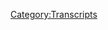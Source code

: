 {{DEFAULTSORT:
    #_TRANSCRIPT_0487:September 28, 2020
}}{{Transcript
    | title         = [[487: September 28, 2020]]
    | caption       = [https://knowledgefight.libsyn.com/487-september-28-2020 Listen to this episode on Libsyn]
    | episodeNumber = [[487: September 28, 2020|487]]
    | length        = 01:23:25
}}

{{MessageBox
    | header     = Warning: Bot Generated Content
    | text       = This transcript was automatically generated by transcription software and likely contains many mistakes and misattributions. Please check the audio for definitive quotes, attribution, and context.
    | image      = N3yvass4myg91.webp
    | imagewidth = 50px
    | id         = warning
}}

{{TranscriptBlock
    | name      = Unknown Speaker
    | timestamp = 00:00:00.000
    | text      = I'm sick of them posing as if they're the good guys, saying we are the bad guys, a knowledge
}}

{{TranscriptBlock
    | name      = Unknown Speaker
    | timestamp = 00:00:23.359
    | text      = fight.
}}

{{TranscriptBlock
    | name      = Unknown Speaker
    | timestamp = 00:00:24.359
    | text      = I'm sick of them posing as if they're the good guys, saying we are the bad guys, a knowledge
}}

{{TranscriptBlock
    | name      = Unknown Speaker
    | timestamp = 00:00:31.359
    | text      = fight.
}}

{{TranscriptBlock
    | name      = Unknown Speaker
    | timestamp = 00:00:32.359
    | text      = Dan and George, knowledge fight.
}}

{{TranscriptBlock
    | name      = Unknown Speaker
    | timestamp = 00:00:33.359
    | text      = Riddler, Riddler, Riddler.
}}

{{TranscriptBlock
    | name      = Unknown Speaker
    | timestamp = 00:00:34.359
    | text      = Need, need money.
}}

{{TranscriptBlock
    | name      = Unknown Speaker
    | timestamp = 00:00:35.359
    | text      = Riddler, Riddler, Riddler, Riddler.
}}

{{TranscriptBlock
    | name      = Unknown Speaker
    | timestamp = 00:00:36.359
    | text      = Andy and Kansas, Andy and Kansas.
}}

{{TranscriptBlock
    | name      = Unknown Speaker
    | timestamp = 00:00:37.359
    | text      = Stop it.
}}

{{TranscriptBlock
    | name      = Unknown Speaker
    | timestamp = 00:00:38.359
    | text      = Andy and Kansas, Andy and Kansas.
}}

{{TranscriptBlock
    | name      = Unknown Speaker
    | timestamp = 00:00:39.359
    | text      = It's time to pray.
}}

{{TranscriptBlock
    | name      = Unknown Speaker
    | timestamp = 00:00:40.359
    | text      = Andy and Kansas, you're on the air.
}}

{{TranscriptBlock
    | name      = Unknown Speaker
    | timestamp = 00:00:41.359
    | text      = Thanks for holding.
}}

{{TranscriptBlock
    | name      = Unknown Speaker
    | timestamp = 00:00:42.359
    | text      = Hello, Alex.
}}

{{TranscriptBlock
    | name      = Unknown Speaker
    | timestamp = 00:00:43.359
    | text      = I'm a first-time caller.
}}

{{TranscriptBlock
    | name      = Unknown Speaker
    | timestamp = 00:00:44.359
    | text      = I'm a huge fan.
}}

{{TranscriptBlock
    | name      = Unknown Speaker
    | timestamp = 00:00:45.359
    | text      = I love your room.
}}

{{TranscriptBlock
    | name      = Unknown Speaker
    | timestamp = 00:00:46.359
    | text      = Knowledge fight.
}}

{{TranscriptBlock
    | name      = Unknown Speaker
    | timestamp = 00:00:47.359
    | text      = Knowledgefight.com.
}}

{{TranscriptBlock
    | name      = Unknown Speaker
    | timestamp = 00:00:58.479
    | text      = I love you.
}}

{{TranscriptBlock
    | name      = Unknown Speaker
    | timestamp = 00:00:59.479
    | text      = Hey, everybody.
}}

{{TranscriptBlock
    | name      = Unknown Speaker
    | timestamp = 00:01:00.479
    | text      = Welcome back to Knowledge Fight.
}}

{{TranscriptBlock
    | name      = Unknown Speaker
    | timestamp = 00:01:01.479
    | text      = I'm Dan.
}}

{{TranscriptBlock
    | name      = Unknown Speaker
    | timestamp = 00:01:02.479
    | text      = I'm Jordan.
}}

{{TranscriptBlock
    | name      = Unknown Speaker
    | timestamp = 00:01:03.479
    | text      = We're a couple of dudes.
}}

{{TranscriptBlock
    | name      = Unknown Speaker
    | timestamp = 00:01:04.480
    | text      = We're going to sit around and drink novelty beverages and talk a little bit about Alex
}}

{{TranscriptBlock
    | name      = Unknown Speaker
    | timestamp = 00:01:05.480
    | text      = Jones.
}}

{{TranscriptBlock
    | name      = Unknown Speaker
    | timestamp = 00:01:06.480
    | text      = Oh, indeed we are, Dan.
}}

{{TranscriptBlock
    | name      = Unknown Speaker
    | timestamp = 00:01:07.480
    | text      = Jordan.
}}

{{TranscriptBlock
    | name      = Unknown Speaker
    | timestamp = 00:01:08.480
    | text      = Dan?
}}

{{TranscriptBlock
    | name      = Unknown Speaker
    | timestamp = 00:01:09.480
    | text      = Jordan.
}}

{{TranscriptBlock
    | name      = Unknown Speaker
    | timestamp = 00:01:10.480
    | text      = I have a quick question for you.
}}

{{TranscriptBlock
    | name      = Unknown Speaker
    | timestamp = 00:01:11.480
    | text      = What's up?
}}

{{TranscriptBlock
    | name      = Unknown Speaker
    | timestamp = 00:01:12.480
    | text      = What is your bright spot today?
}}

{{TranscriptBlock
    | name      = Unknown Speaker
    | timestamp = 00:01:13.480
    | text      = Why don't you go first?
}}

{{TranscriptBlock
    | name      = Unknown Speaker
    | timestamp = 00:01:14.480
    | text      = My name is my beautiful dog, Fanny, who is the cutest dog in the world.
}}

{{TranscriptBlock
    | name      = Unknown Speaker
    | timestamp = 00:01:20.760
    | text      = Debatable.
}}

{{TranscriptBlock
    | name      = Unknown Speaker
    | timestamp = 00:01:21.760
    | text      = Contrary to what some other people may say.
}}

{{TranscriptBlock
    | name      = Unknown Speaker
    | timestamp = 00:01:23.439
    | text      = I'm a naysayer.
}}

{{TranscriptBlock
    | name      = Unknown Speaker
    | timestamp = 00:01:24.439
    | text      = I won many dog shows, certified cute.
}}

{{TranscriptBlock
    | name      = Unknown Speaker
    | timestamp = 00:01:29.840
    | text      = It's cute.
}}

{{TranscriptBlock
    | name      = Unknown Speaker
    | timestamp = 00:01:30.840
    | text      = It's a cute dog.
}}

{{TranscriptBlock
    | name      = Unknown Speaker
    | timestamp = 00:01:31.840
    | text      = She has had problems with her eyes.
}}

{{TranscriptBlock
    | name      = Unknown Speaker
    | timestamp = 00:01:33.079
    | text      = She hasn't been producing tears as much as other dogs to a terrible extent.
}}

{{TranscriptBlock
    | name      = Unknown Speaker
    | timestamp = 00:01:37.840
    | text      = Maybe she's been in a good mood.
}}

{{TranscriptBlock
    | name      = Unknown Speaker
    | timestamp = 00:01:39.239
    | text      = Well, we've been...
}}

{{TranscriptBlock
    | name      = Unknown Speaker
    | timestamp = 00:01:40.239
    | text      = No, that's not quite true.
}}

{{TranscriptBlock
    | name      = Unknown Speaker
    | timestamp = 00:01:41.719
    | text      = No, we've been doing these drops for about a month now.
}}

{{TranscriptBlock
    | name      = Unknown Speaker
    | timestamp = 00:01:44.840
    | text      = We went back for a checkup appointment.
}}

{{TranscriptBlock
    | name      = Unknown Speaker
    | timestamp = 00:01:46.719
    | text      = Fanny is doing great, Dan.
}}

{{TranscriptBlock
    | name      = Unknown Speaker
    | timestamp = 00:01:49.159
    | text      = That's great.
}}

{{TranscriptBlock
    | name      = Unknown Speaker
    | timestamp = 00:01:50.159
    | text      = Best case scenario is what the doctor said.
}}

{{TranscriptBlock
    | name      = Unknown Speaker
    | timestamp = 00:01:52.200
    | text      = That's fantastic.
}}

{{TranscriptBlock
    | name      = Unknown Speaker
    | timestamp = 00:01:53.200
    | text      = So I'm very excited.
}}

{{TranscriptBlock
    | name      = Unknown Speaker
    | timestamp = 00:01:54.200
    | text      = That is great.
}}

{{TranscriptBlock
    | name      = Unknown Speaker
    | timestamp = 00:01:55.200
    | text      = Yes.
}}

{{TranscriptBlock
    | name      = Unknown Speaker
    | timestamp = 00:01:56.200
    | text      = Whenever an animal is doing poorly, it's a huge stress.
}}

{{TranscriptBlock
    | name      = Unknown Speaker
    | timestamp = 00:01:58.959
    | text      = It's a nightmare.
}}

{{TranscriptBlock
    | name      = Unknown Speaker
    | timestamp = 00:01:59.959
    | text      = Yeah.
}}

{{TranscriptBlock
    | name      = Unknown Speaker
    | timestamp = 00:02:00.959
    | text      = Aw.
}}

{{TranscriptBlock
    | name      = Unknown Speaker
    | timestamp = 00:02:01.959
    | text      = Whenever you come out of that, it's really...
}}

{{TranscriptBlock
    | name      = Unknown Speaker
    | timestamp = 00:02:02.959
    | text      = It's incredible.
}}

{{TranscriptBlock
    | name      = Unknown Speaker
    | timestamp = 00:02:03.959
    | text      = Yeah.
}}

{{TranscriptBlock
    | name      = Unknown Speaker
    | timestamp = 00:02:04.959
    | text      = She's happy.
}}

{{TranscriptBlock
    | name      = Unknown Speaker
    | timestamp = 00:02:05.959
    | text      = Everybody's happy.
}}

{{TranscriptBlock
    | name      = Unknown Speaker
    | timestamp = 00:02:06.959
    | text      = It's beautiful.
}}

{{TranscriptBlock
    | name      = Unknown Speaker
    | timestamp = 00:02:07.959
    | text      = Yeah.
}}

{{TranscriptBlock
    | name      = Unknown Speaker
    | timestamp = 00:02:08.960
    | text      = I remember when Celine, when I first brought her into the home, she had some eye issues
}}

{{TranscriptBlock
    | name      = Unknown Speaker
    | timestamp = 00:02:09.960
    | text      = herself.
}}

{{TranscriptBlock
    | name      = Unknown Speaker
    | timestamp = 00:02:10.960
    | text      = She had one eye.
}}

{{TranscriptBlock
    | name      = Unknown Speaker
    | timestamp = 00:02:11.960
    | text      = Sure.
}}

{{TranscriptBlock
    | name      = Unknown Speaker
    | timestamp = 00:02:12.960
    | text      = Sure.
}}

{{TranscriptBlock
    | name      = Unknown Speaker
    | timestamp = 00:02:13.960
    | text      = But the one eye that was missing was like really...
}}

{{TranscriptBlock
    | name      = Unknown Speaker
    | timestamp = 00:02:14.960
    | text      = What was her eye issue?
}}

{{TranscriptBlock
    | name      = Unknown Speaker
    | timestamp = 00:02:15.960
    | text      = Not sure.
}}

{{TranscriptBlock
    | name      = Unknown Speaker
    | timestamp = 00:02:16.960
    | text      = Astigmatism?
}}

{{TranscriptBlock
    | name      = Unknown Speaker
    | timestamp = 00:02:17.960
    | text      = Yeah, I think so.
}}

{{TranscriptBlock
    | name      = Unknown Speaker
    | timestamp = 00:02:18.960
    | text      = No, she...
}}

{{TranscriptBlock
    | name      = Unknown Speaker
    | timestamp = 00:02:19.960
    | text      = You know, the eye that she was missing was like swelling up, and it was really bad.
}}

{{TranscriptBlock
    | name      = Unknown Speaker
    | timestamp = 00:02:24.319
    | text      = When that all got resolved, it was such an unbelievable relief.
}}

{{TranscriptBlock
    | name      = Unknown Speaker
    | timestamp = 00:02:28.199
    | text      = Isn't it?
}}

{{TranscriptBlock
    | name      = Unknown Speaker
    | timestamp = 00:02:29.199
    | text      = It's incredible.
}}

{{TranscriptBlock
    | name      = Unknown Speaker
    | timestamp = 00:02:30.199
    | text      = Hell yeah.
}}

{{TranscriptBlock
    | name      = Unknown Speaker
    | timestamp = 00:02:31.199
    | text      = So congratulations to you.
}}

{{TranscriptBlock
    | name      = Unknown Speaker
    | timestamp = 00:02:32.199
    | text      = I feel amazing.
}}

{{TranscriptBlock
    | name      = Unknown Speaker
    | timestamp = 00:02:33.199
    | text      = Yeah.
}}

{{TranscriptBlock
    | name      = Unknown Speaker
    | timestamp = 00:02:34.199
    | text      = Yeah.
}}

{{TranscriptBlock
    | name      = Unknown Speaker
    | timestamp = 00:02:35.199
    | text      = And your dog partner family.
}}

{{TranscriptBlock
    | name      = Unknown Speaker
    | timestamp = 00:02:36.199
    | text      = Yeah, absolutely.
}}

{{TranscriptBlock
    | name      = Unknown Speaker
    | timestamp = 00:02:37.199
    | text      = How about you?
}}

{{TranscriptBlock
    | name      = Unknown Speaker
    | timestamp = 00:02:38.199
    | text      = What?
}}

{{TranscriptBlock
    | name      = Unknown Speaker
    | timestamp = 00:02:39.199
    | text      = How about you?
}}

{{TranscriptBlock
    | name      = Unknown Speaker
    | timestamp = 00:02:40.199
    | text      = I'm a fan of mailbags.
}}

{{TranscriptBlock
    | name      = Unknown Speaker
    | timestamp = 00:02:41.199
    | text      = What?
}}

{{TranscriptBlock
    | name      = Unknown Speaker
    | timestamp = 00:02:42.199
    | text      = You know, Jordan, it's really interesting.
}}

{{TranscriptBlock
    | name      = Unknown Speaker
    | timestamp = 00:02:45.080
    | text      = This mailbag experiment has been full of some things that you expect, like some nice seltzers
}}

{{TranscriptBlock
    | name      = Unknown Speaker
    | timestamp = 00:02:50.599
    | text      = show up from time to time.
}}

{{TranscriptBlock
    | name      = Unknown Speaker
    | timestamp = 00:02:52.159
    | text      = Sure, sure, sure.
}}

{{TranscriptBlock
    | name      = Unknown Speaker
    | timestamp = 00:02:53.159
    | text      = And then sometimes things that are like completely out of left field that are pretty cool.
}}

{{TranscriptBlock
    | name      = Unknown Speaker
    | timestamp = 00:02:58.000
    | text      = Yeah, we got the Dodgers left field.
}}

{{TranscriptBlock
    | name      = Unknown Speaker
    | timestamp = 00:03:00.159
    | text      = Yeah, we did.
}}

{{TranscriptBlock
    | name      = Unknown Speaker
    | timestamp = 00:03:02.240
    | text      = We got a couple things.
}}

{{TranscriptBlock
    | name      = Unknown Speaker
    | timestamp = 00:03:03.759
    | text      = First, Mary Catherine sent a bag of ghost pepper popcorn.
}}

{{TranscriptBlock
    | name      = Unknown Speaker
    | timestamp = 00:03:07.639
    | text      = Oh yes, did you try that?
}}

{{TranscriptBlock
    | name      = Unknown Speaker
    | timestamp = 00:03:09.319
    | text      = We haven't tried it, but you and I need to try it at some point.
}}

{{TranscriptBlock
    | name      = Unknown Speaker
    | timestamp = 00:03:12.360
    | text      = I was thinking about doing a couple of things that are like heat challenges.
}}

{{TranscriptBlock
    | name      = Unknown Speaker
    | timestamp = 00:03:17.319
    | text      = I know that right now there's like this chocolate bar or whatever, you know that one chip challenge
}}

{{TranscriptBlock
    | name      = Unknown Speaker
    | timestamp = 00:03:22.240
    | text      = thing too?
}}

{{TranscriptBlock
    | name      = Unknown Speaker
    | timestamp = 00:03:23.400
    | text      = I know that people like Jared Holt do like it for charity.
}}

{{TranscriptBlock
    | name      = Unknown Speaker
    | timestamp = 00:03:29.039
    | text      = Like the him and...
}}

{{TranscriptBlock
    | name      = Unknown Speaker
    | timestamp = 00:03:30.039
    | text      = Really?
}}

{{TranscriptBlock
    | name      = Unknown Speaker
    | timestamp = 00:03:31.039
    | text      = I've never heard of this.
}}

{{TranscriptBlock
    | name      = Unknown Speaker
    | timestamp = 00:03:32.039
    | text      = This one chip for charity kind of thing.
}}

{{TranscriptBlock
    | name      = Unknown Speaker
    | timestamp = 00:03:34.199
    | text      = I was just thinking we could just eat it.
}}

{{TranscriptBlock
    | name      = Unknown Speaker
    | timestamp = 00:03:35.599
    | text      = I feel like I'm getting cheated out of a lot of chips in this circumstance.
}}

{{TranscriptBlock
    | name      = Unknown Speaker
    | timestamp = 00:03:38.479
    | text      = Oh, it's like really hot.
}}

{{TranscriptBlock
    | name      = Unknown Speaker
    | timestamp = 00:03:39.960
    | text      = Oh, okay.
}}

{{TranscriptBlock
    | name      = Unknown Speaker
    | timestamp = 00:03:40.960
    | text      = All right.
}}

{{TranscriptBlock
    | name      = Unknown Speaker
    | timestamp = 00:03:41.960
    | text      = It's like painfully hot.
}}

{{TranscriptBlock
    | name      = Unknown Speaker
    | timestamp = 00:03:42.960
    | text      = Okay, not a chocolate chip.
}}

{{TranscriptBlock
    | name      = Unknown Speaker
    | timestamp = 00:03:43.960
    | text      = No, no.
}}

{{TranscriptBlock
    | name      = Unknown Speaker
    | timestamp = 00:03:44.960
    | text      = But there's also a really hot chocolate bar that is the same sort of thing.
}}

{{TranscriptBlock
    | name      = Unknown Speaker
    | timestamp = 00:03:47.759
    | text      = Okay.
}}

{{TranscriptBlock
    | name      = Unknown Speaker
    | timestamp = 00:03:48.759
    | text      = I was thinking like I just want to eat it.
}}

{{TranscriptBlock
    | name      = Unknown Speaker
    | timestamp = 00:03:50.120
    | text      = Well, yeah, of course you want to try it.
}}

{{TranscriptBlock
    | name      = Unknown Speaker
    | timestamp = 00:03:51.919
    | text      = Why not?
}}

{{TranscriptBlock
    | name      = Unknown Speaker
    | timestamp = 00:03:52.919
    | text      = If you want to give it to charity, go for it.
}}

{{TranscriptBlock
    | name      = Unknown Speaker
    | timestamp = 00:03:53.919
    | text      = Yeah, for sure, for sure.
}}

{{TranscriptBlock
    | name      = Unknown Speaker
    | timestamp = 00:03:54.919
    | text      = No, no, no.
}}

{{TranscriptBlock
    | name      = Unknown Speaker
    | timestamp = 00:03:55.919
    | text      = I need an excuse to just try it.
}}

{{TranscriptBlock
    | name      = Unknown Speaker
    | timestamp = 00:03:58.240
    | text      = So I was thinking about that and maybe that ghost pepper popcorn could be involved in
}}

{{TranscriptBlock
    | name      = Unknown Speaker
    | timestamp = 00:04:01.800
    | text      = something like that.
}}

{{TranscriptBlock
    | name      = Unknown Speaker
    | timestamp = 00:04:02.800
    | text      = Oh, we could do that.
}}

{{TranscriptBlock
    | name      = Unknown Speaker
    | timestamp = 00:04:03.800
    | text      = Because now that you're a guy who can handle spice, I feel like maybe there's a lot more
}}

{{TranscriptBlock
    | name      = Unknown Speaker
    | timestamp = 00:04:07.199
    | text      = territory we can explore there.
}}

{{TranscriptBlock
    | name      = Unknown Speaker
    | timestamp = 00:04:09.020
    | text      = It's almost a cop-out that the episode I discovered that I can handle heat, it was a lost episode.
}}

{{TranscriptBlock
    | name      = Unknown Speaker
    | timestamp = 00:04:16.319
    | text      = That is a little unfortunate.
}}

{{TranscriptBlock
    | name      = Unknown Speaker
    | timestamp = 00:04:17.319
    | text      = Nobody will ever be able to prove it.
}}

{{TranscriptBlock
    | name      = Unknown Speaker
    | timestamp = 00:04:18.439
    | text      = Yeah.
}}

{{TranscriptBlock
    | name      = Unknown Speaker
    | timestamp = 00:04:19.439
    | text      = Well, we know in our heart of hearts that it was there.
}}

{{TranscriptBlock
    | name      = Unknown Speaker
    | timestamp = 00:04:22.120
    | text      = Would I lie to you, Dan?
}}

{{TranscriptBlock
    | name      = Unknown Speaker
    | timestamp = 00:04:24.839
    | text      = Depends on about what, maybe.
}}

{{TranscriptBlock
    | name      = Unknown Speaker
    | timestamp = 00:04:25.839
    | text      = Fair enough.
}}

{{TranscriptBlock
    | name      = Unknown Speaker
    | timestamp = 00:04:26.839
    | text      = So the next thing that we have that is really super unexpected is this really interesting
}}

{{TranscriptBlock
    | name      = Unknown Speaker
    | timestamp = 00:04:32.639
    | text      = Kagagami High, I believe.
}}

{{TranscriptBlock
    | name      = Unknown Speaker
    | timestamp = 00:04:34.639
    | text      = Yes, yeah, yeah, yeah.
}}

{{TranscriptBlock
    | name      = Unknown Speaker
    | timestamp = 00:04:35.639
    | text      = I'm not entirely sure how to pronounce this, but it is a humorous role-playing game about
}}

{{TranscriptBlock
    | name      = Unknown Speaker
    | timestamp = 00:04:40.000
    | text      = Japanese school girls in a school full of conspiracies and the unexplained.
}}

{{TranscriptBlock
    | name      = Unknown Speaker
    | timestamp = 00:04:44.199
    | text      = It was a creation of a listener named Aaron Clooney.
}}

{{TranscriptBlock
    | name      = Unknown Speaker
    | timestamp = 00:04:49.720
    | text      = It set this in and I'm tempted to want to try and play it.
}}

{{TranscriptBlock
    | name      = Unknown Speaker
    | timestamp = 00:04:54.720
    | text      = No, I read through the whole thing.
}}

{{TranscriptBlock
    | name      = Unknown Speaker
    | timestamp = 00:04:56.160
    | text      = There's some very funny character descriptions and one of the big things is describing all
}}

{{TranscriptBlock
    | name      = Unknown Speaker
    | timestamp = 00:05:02.040
    | text      = of the settings that they can take place in.
}}

{{TranscriptBlock
    | name      = Unknown Speaker
    | timestamp = 00:05:04.560
    | text      = And some of those were very, very funny.
}}

{{TranscriptBlock
    | name      = Unknown Speaker
    | timestamp = 00:05:06.639
    | text      = Okay.
}}

{{TranscriptBlock
    | name      = Unknown Speaker
    | timestamp = 00:05:07.639
    | text      = Yeah, it's pretty good.
}}

{{TranscriptBlock
    | name      = Unknown Speaker
    | timestamp = 00:05:08.639
    | text      = I have not had a chance to read through much of it.
}}

{{TranscriptBlock
    | name      = Unknown Speaker
    | timestamp = 00:05:10.160
    | text      = I've leafed through a tiny bit and it seems like I have not had a lot of experience in
}}

{{TranscriptBlock
    | name      = Unknown Speaker
    | timestamp = 00:05:14.480
    | text      = the realm of role-playing games, but...
}}

{{TranscriptBlock
    | name      = Unknown Speaker
    | timestamp = 00:05:17.199
    | text      = Well, I think the first time you experience a role-playing game, you should be a Japanese
}}

{{TranscriptBlock
    | name      = Unknown Speaker
    | timestamp = 00:05:21.680
    | text      = high school girl.
}}

{{TranscriptBlock
    | name      = Unknown Speaker
    | timestamp = 00:05:23.079
    | text      = In a school full of conspiracies.
}}

{{TranscriptBlock
    | name      = Unknown Speaker
    | timestamp = 00:05:24.639
    | text      = Exactly.
}}

{{TranscriptBlock
    | name      = Unknown Speaker
    | timestamp = 00:05:25.639
    | text      = Perhaps, maybe.
}}

{{TranscriptBlock
    | name      = Unknown Speaker
    | timestamp = 00:05:26.639
    | text      = That's the only thing that makes sense to me.
}}

{{TranscriptBlock
    | name      = Unknown Speaker
    | timestamp = 00:05:27.639
    | text      = Yeah.
}}

{{TranscriptBlock
    | name      = Unknown Speaker
    | timestamp = 00:05:28.639
    | text      = So the final thing here in the bag is, I'm going to read this here.
}}

{{TranscriptBlock
    | name      = Unknown Speaker
    | timestamp = 00:05:31.399
    | text      = Please do.
}}

{{TranscriptBlock
    | name      = Unknown Speaker
    | timestamp = 00:05:32.399
    | text      = Mr. Jordan, whilst doing background research into possible ideas for a text adventure,
}}

{{TranscriptBlock
    | name      = Unknown Speaker
    | timestamp = 00:05:35.959
    | text      = I came across the enclosed item and instantly thought of you guys.
}}

{{TranscriptBlock
    | name      = Unknown Speaker
    | timestamp = 00:05:40.680
    | text      = This is an original flyer for a concert in honor of ex-president George Bush Sr. by the
}}

{{TranscriptBlock
    | name      = Unknown Speaker
    | timestamp = 00:05:45.240
    | text      = lake at the Bohemian Grove the weekend after Alex Jones gatecrashed the place in July 2000.
}}

{{TranscriptBlock
    | name      = Unknown Speaker
    | timestamp = 00:05:53.000
    | text      = I imagine the security detail of the Grove was far higher than the weekend before.
}}

{{TranscriptBlock
    | name      = Unknown Speaker
    | timestamp = 00:05:56.600
    | text      = Problem.
}}

{{TranscriptBlock
    | name      = Unknown Speaker
    | timestamp = 00:05:57.600
    | text      = All the best, Dan from Newcastle, UK.
}}

{{TranscriptBlock
    | name      = Unknown Speaker
    | timestamp = 00:06:00.040
    | text      = If you look behind you, it's up there on the wall now.
}}

{{TranscriptBlock
    | name      = Unknown Speaker
    | timestamp = 00:06:03.079
    | text      = I framed it.
}}

{{TranscriptBlock
    | name      = Unknown Speaker
    | timestamp = 00:06:04.079
    | text      = Oh, shit!
}}

{{TranscriptBlock
    | name      = Unknown Speaker
    | timestamp = 00:06:05.079
    | text      = That...
}}

{{TranscriptBlock
    | name      = Unknown Speaker
    | timestamp = 00:06:06.079
    | text      = It's an amazing flyer for a band concert celebrating George Bush Sr.
}}

{{TranscriptBlock
    | name      = Unknown Speaker
    | timestamp = 00:06:13.439
    | text      = That's surreal.
}}

{{TranscriptBlock
    | name      = Unknown Speaker
    | timestamp = 00:06:14.439
    | text      = And you can't see it because it's in the frame, but on the back of it, there's just the program.
}}

{{TranscriptBlock
    | name      = Unknown Speaker
    | timestamp = 00:06:20.480
    | text      = That's a real flyer that has, like, who played the bassoon that night.
}}

{{TranscriptBlock
    | name      = Unknown Speaker
    | timestamp = 00:06:25.040
    | text      = Insane.
}}

{{TranscriptBlock
    | name      = Unknown Speaker
    | timestamp = 00:06:26.040
    | text      = Yeah.
}}

{{TranscriptBlock
    | name      = Unknown Speaker
    | timestamp = 00:06:27.040
    | text      = Absolutely insane.
}}

{{TranscriptBlock
    | name      = Unknown Speaker
    | timestamp = 00:06:28.040
    | text      = What's really, really cool about that is it goes so far towards, like, showing that, like,
}}

{{TranscriptBlock
    | name      = Unknown Speaker
    | timestamp = 00:06:33.120
    | text      = this isn't the secret-est of societies.
}}

{{TranscriptBlock
    | name      = Unknown Speaker
    | timestamp = 00:06:36.199
    | text      = If they're letting, uh, conductor Norbert Mulder in there, then we're definitely able
}}

{{TranscriptBlock
    | name      = Unknown Speaker
    | timestamp = 00:06:43.040
    | text      = to get in at any point in time.
}}

{{TranscriptBlock
    | name      = Unknown Speaker
    | timestamp = 00:06:44.680
    | text      = They're printing up these things that have all the credits for everybody who put on their
}}

{{TranscriptBlock
    | name      = Unknown Speaker
    | timestamp = 00:06:48.399
    | text      = pageants.
}}

{{TranscriptBlock
    | name      = Unknown Speaker
    | timestamp = 00:06:49.399
    | text      = You know, it's like, they're not trying to keep that too under wraps.
}}

{{TranscriptBlock
    | name      = Unknown Speaker
    | timestamp = 00:06:51.680
    | text      = Guest conductor's name was Skitch Henderson.
}}

{{TranscriptBlock
    | name      = Unknown Speaker
    | timestamp = 00:06:54.600
    | text      = If a Skitch is getting into Bohemian Grove, you know it's not a secret society.
}}

{{TranscriptBlock
    | name      = Unknown Speaker
    | timestamp = 00:06:58.560
    | text      = What a fucking murderer's row.
}}

{{TranscriptBlock
    | name      = Unknown Speaker
    | timestamp = 00:07:00.040
    | text      = You got Skitch and Norbert.
}}

{{TranscriptBlock
    | name      = Unknown Speaker
    | timestamp = 00:07:01.839
    | text      = You got the classic, classic conductor duo of Skitch and Norbert.
}}

{{TranscriptBlock
    | name      = Unknown Speaker
    | timestamp = 00:07:06.360
    | text      = Yeah.
}}

{{TranscriptBlock
    | name      = Unknown Speaker
    | timestamp = 00:07:07.360
    | text      = So I just think that's really awesome, and in terms of, like, things to...
}}

{{TranscriptBlock
    | name      = Unknown Speaker
    | timestamp = 00:07:10.720
    | text      = Who's on first chair?
}}

{{TranscriptBlock
    | name      = Unknown Speaker
    | timestamp = 00:07:11.720
    | text      = Alright.
}}

{{TranscriptBlock
    | name      = Unknown Speaker
    | timestamp = 00:07:12.720
    | text      = It's gotta be Skitch.
}}

{{TranscriptBlock
    | name      = Unknown Speaker
    | timestamp = 00:07:13.720
    | text      = I'm gonna keep on moving.
}}

{{TranscriptBlock
    | name      = Unknown Speaker
    | timestamp = 00:07:14.720
    | text      = Um, in terms of things, like, to decorate, uh, the space in the studio, I can think of
}}

{{TranscriptBlock
    | name      = Unknown Speaker
    | timestamp = 00:07:19.800
    | text      = few things that are cooler than, you know, like, we've got a painting of Leo Zagami.
}}

{{TranscriptBlock
    | name      = Unknown Speaker
    | timestamp = 00:07:23.639
    | text      = Totally.
}}

{{TranscriptBlock
    | name      = Unknown Speaker
    | timestamp = 00:07:24.639
    | text      = We've got a flyer from Bohemian Grove, like, it's just, like, this is shaping up quite
}}

{{TranscriptBlock
    | name      = Unknown Speaker
    | timestamp = 00:07:29.639
    | text      = nicely.
}}

{{TranscriptBlock
    | name      = Unknown Speaker
    | timestamp = 00:07:30.639
    | text      = No, this is turning into one of those, like, oh, accidentally I've been working on figurines
}}

{{TranscriptBlock
    | name      = Unknown Speaker
    | timestamp = 00:07:36.199
    | text      = for my entire life, so my entire room is just filled with nonsense, and you're like, this
}}

{{TranscriptBlock
    | name      = Unknown Speaker
    | timestamp = 00:07:40.720
    | text      = is great.
}}

{{TranscriptBlock
    | name      = Unknown Speaker
    | timestamp = 00:07:41.720
    | text      = Info Wars Magazine.
}}

{{TranscriptBlock
    | name      = Unknown Speaker
    | timestamp = 00:07:42.720
    | text      = Totally.
}}

{{TranscriptBlock
    | name      = Unknown Speaker
    | timestamp = 00:07:43.720
    | text      = Tyranny Slapper 1.
}}

{{TranscriptBlock
    | name      = Unknown Speaker
    | timestamp = 00:07:44.720
    | text      = Why not?
}}

{{TranscriptBlock
    | name      = Unknown Speaker
    | timestamp = 00:07:45.720
    | text      = It's just great.
}}

{{TranscriptBlock
    | name      = Unknown Speaker
    | timestamp = 00:07:46.720
    | text      = Great.
}}

{{TranscriptBlock
    | name      = Unknown Speaker
    | timestamp = 00:07:47.720
    | text      = I love it.
}}

{{TranscriptBlock
    | name      = Unknown Speaker
    | timestamp = 00:07:48.720
    | text      = Absolutely.
}}

{{TranscriptBlock
    | name      = Unknown Speaker
    | timestamp = 00:07:49.720
    | text      = So thank you so much, uh, Dan, Aaron, and, uh, Mary Catherine.
}}

{{TranscriptBlock
    | name      = Unknown Speaker
    | timestamp = 00:07:50.720
    | text      = We appreciate, uh...
}}

{{TranscriptBlock
    | name      = Unknown Speaker
    | timestamp = 00:07:51.720
    | text      = Yes, thank you very much.
}}

{{TranscriptBlock
    | name      = Unknown Speaker
    | timestamp = 00:07:52.720
    | text      = Thank you for your wonderful gifts.
}}

{{TranscriptBlock
    | name      = Unknown Speaker
    | timestamp = 00:07:53.720
    | text      = So, Jordan, today, uh, what we get in front of us is a little episode where we're going
}}

{{TranscriptBlock
    | name      = Unknown Speaker
    | timestamp = 00:07:57.480
    | text      = to be talking about what Alex Jones was up to on September 28th, 2020.
}}

{{TranscriptBlock
    | name      = Unknown Speaker
    | timestamp = 00:08:00.839
    | text      = Oh, no.
}}

{{TranscriptBlock
    | name      = Unknown Speaker
    | timestamp = 00:08:01.839
    | text      = I'm Dan.
}}

{{TranscriptBlock
    | name      = Unknown Speaker
    | timestamp = 00:08:02.839
    | text      = This is 2020.
}}

{{TranscriptBlock
    | name      = Unknown Speaker
    | timestamp = 00:08:03.839
    | text      = Oh, goddammit.
}}

{{TranscriptBlock
    | name      = Unknown Speaker
    | timestamp = 00:08:04.839
    | text      = So the reason for the 28th is because the night before, the story of Trump's taxes in
}}

{{TranscriptBlock
    | name      = Unknown Speaker
    | timestamp = 00:08:08.639
    | text      = the New York Times broke, and so obviously, you know, it's kind of interesting to see
}}

{{TranscriptBlock
    | name      = Unknown Speaker
    | timestamp = 00:08:12.959
    | text      = what maybe Alex says.
}}

{{TranscriptBlock
    | name      = Unknown Speaker
    | timestamp = 00:08:14.600
    | text      = You would think.
}}

{{TranscriptBlock
    | name      = Unknown Speaker
    | timestamp = 00:08:15.600
    | text      = Um, and then, uh, also, I didn't want to do the 29th because today, as we're recording
}}

{{TranscriptBlock
    | name      = Unknown Speaker
    | timestamp = 00:08:22.079
    | text      = this on Tuesday, is the night of the debates.
}}

{{TranscriptBlock
    | name      = Unknown Speaker
    | timestamp = 00:08:24.319
    | text      = Right.
}}

{{TranscriptBlock
    | name      = Unknown Speaker
    | timestamp = 00:08:25.319
    | text      = And Alex is doing a live stream all day for the debate.
}}

{{TranscriptBlock
    | name      = Unknown Speaker
    | timestamp = 00:08:29.160
    | text      = Oh my god.
}}

{{TranscriptBlock
    | name      = Unknown Speaker
    | timestamp = 00:08:30.160
    | text      = And so maybe on Friday, we'll do a debate and debate aftermath kind of episode.
}}

{{TranscriptBlock
    | name      = Unknown Speaker
    | timestamp = 00:08:35.679
    | text      = Yeah.
}}

{{TranscriptBlock
    | name      = Unknown Speaker
    | timestamp = 00:08:36.679
    | text      = But for now, I just figured, like, the 28th, let's see, the New York Times has put out
}}

{{TranscriptBlock
    | name      = Unknown Speaker
    | timestamp = 00:08:40.840
    | text      = this expose.
}}

{{TranscriptBlock
    | name      = Unknown Speaker
    | timestamp = 00:08:41.840
    | text      = What have they got?
}}

{{TranscriptBlock
    | name      = Unknown Speaker
    | timestamp = 00:08:42.840
    | text      = Yeah, so, um, here we go.
}}

{{TranscriptBlock
    | name      = Unknown Speaker
    | timestamp = 00:08:44.840
    | text      = We're going to get into it, but first, you have to take a moment to say thank you to
}}

{{TranscriptBlock
    | name      = Unknown Speaker
    | timestamp = 00:08:48.519
    | text      = some folks who have signed up and are supporting the show.
}}

{{TranscriptBlock
    | name      = Unknown Speaker
    | timestamp = 00:08:50.000
    | text      = Oh, that's a great idea.
}}

{{TranscriptBlock
    | name      = Unknown Speaker
    | timestamp = 00:08:51.220
    | text      = So first, Steven M!
}}

{{TranscriptBlock
    | name      = Unknown Speaker
    | timestamp = 00:08:53.120
    | text      = Thank you so much.
}}

{{TranscriptBlock
    | name      = Unknown Speaker
    | timestamp = 00:08:54.120
    | text      = You are now a policy wonk!
}}

{{TranscriptBlock
    | name      = Unknown Speaker
    | timestamp = 00:08:55.460
    | text      = I'm a policy wonk!
}}

{{TranscriptBlock
    | name      = Unknown Speaker
    | timestamp = 00:08:56.600
    | text      = Thanks, Steven!
}}

{{TranscriptBlock
    | name      = Unknown Speaker
    | timestamp = 00:08:57.600
    | text      = Thank you.
}}

{{TranscriptBlock
    | name      = Unknown Speaker
    | timestamp = 00:08:58.600
    | text      = Next, Patrick D, thank you so much.
}}

{{TranscriptBlock
    | name      = Unknown Speaker
    | timestamp = 00:08:59.600
    | text      = You are now a policy wonk.
}}

{{TranscriptBlock
    | name      = Unknown Speaker
    | timestamp = 00:09:00.600
    | text      = I'm a policy wonk.
}}

{{TranscriptBlock
    | name      = Unknown Speaker
    | timestamp = 00:09:01.600
    | text      = Thank you very much, Patrick.
}}

{{TranscriptBlock
    | name      = Unknown Speaker
    | timestamp = 00:09:02.600
    | text      = Thank you!
}}

{{TranscriptBlock
    | name      = Unknown Speaker
    | timestamp = 00:09:03.600
    | text      = Next, ready-or-not-here-I-crumb.
}}

{{TranscriptBlock
    | name      = Unknown Speaker
    | timestamp = 00:09:05.519
    | text      = Thank you so much.
}}

{{TranscriptBlock
    | name      = Unknown Speaker
    | timestamp = 00:09:06.519
    | text      = You are now a policy wonk.
}}

{{TranscriptBlock
    | name      = Unknown Speaker
    | timestamp = 00:09:07.519
    | text      = I'm a policy wonk!
}}

{{TranscriptBlock
    | name      = Unknown Speaker
    | timestamp = 00:09:08.519
    | text      = Thank you very much, Brady!
}}

{{TranscriptBlock
    | name      = Unknown Speaker
    | timestamp = 00:09:09.519
    | text      = Thank you.
}}

{{TranscriptBlock
    | name      = Unknown Speaker
    | timestamp = 00:09:10.519
    | text      = Next, Dr Bill!
}}

{{TranscriptBlock
    | name      = Unknown Speaker
    | timestamp = 00:09:11.519
    | text      = Thank you so much.
}}

{{TranscriptBlock
    | name      = Unknown Speaker
    | timestamp = 00:09:12.519
    | text      = You are now a policy wonk.
}}

{{TranscriptBlock
    | name      = Unknown Speaker
    | timestamp = 00:09:13.519
    | text      = I'm a policy wonk.
}}

{{TranscriptBlock
    | name      = Unknown Speaker
    | timestamp = 00:09:14.519
    | text      = Thanks, Dr Bill!
}}

{{TranscriptBlock
    | name      = Unknown Speaker
    | timestamp = 00:09:15.519
    | text      = Thank you!
}}

{{TranscriptBlock
    | name      = Unknown Speaker
    | timestamp = 00:09:16.519
    | text      = Next, Rachel C.R.!
}}

{{TranscriptBlock
    | name      = Unknown Speaker
    | timestamp = 00:09:17.519
    | text      = Thank you so much!
}}

{{TranscriptBlock
    | name      = Unknown Speaker
    | timestamp = 00:09:18.519
    | text      = You are now a policy wonk.
}}

{{TranscriptBlock
    | name      = Unknown Speaker
    | timestamp = 00:09:19.519
    | text      = Thank you very much, Rachel!
}}

{{TranscriptBlock
    | name      = Unknown Speaker
    | timestamp = 00:09:20.519
    | text      = Thank you!
}}

{{TranscriptBlock
    | name      = Unknown Speaker
    | timestamp = 00:09:21.519
    | text      = Next, Commander Holly.
}}

{{TranscriptBlock
    | name      = Unknown Speaker
    | timestamp = 00:09:22.519
    | text      = All one word.
}}

{{TranscriptBlock
    | name      = Unknown Speaker
    | timestamp = 00:09:23.519
    | text      = Alright.
}}

{{TranscriptBlock
    | name      = Unknown Speaker
    | timestamp = 00:09:24.519
    | text      = Thank you so much, you are now a policy wonk.
}}

{{TranscriptBlock
    | name      = Unknown Speaker
    | timestamp = 00:09:25.519
    | text      = I'm a policy wonk.
}}

{{TranscriptBlock
    | name      = Unknown Speaker
    | timestamp = 00:09:26.519
    | text      = Thank you very much, Karim, Commander Holly.
}}

{{TranscriptBlock
    | name      = Unknown Speaker
    | timestamp = 00:09:27.519
    | text      = Thank you!
}}

{{TranscriptBlock
    | name      = Unknown Speaker
    | timestamp = 00:09:28.519
    | text      = Next, TimM.
}}

{{TranscriptBlock
    | name      = Unknown Speaker
    | timestamp = 00:09:29.519
    | text      = Thank you so much, you are now a policy wonk.
}}

{{TranscriptBlock
    | name      = Unknown Speaker
    | timestamp = 00:09:30.519
    | text      = I'm a policy wonk.
}}

{{TranscriptBlock
    | name      = Unknown Speaker
    | timestamp = 00:09:31.519
    | text      = Thanks, Tim!
}}

{{TranscriptBlock
    | name      = Unknown Speaker
    | timestamp = 00:09:32.519
    | text      = Thank you!
}}

{{TranscriptBlock
    | name      = Unknown Speaker
    | timestamp = 00:09:33.519
    | text      = Finally, I'd like to say thank you to a couple of people who donated on an elevated level.
}}

{{TranscriptBlock
    | name      = Unknown Speaker
    | timestamp = 00:09:35.519
    | text      = We appreciate that very much.
}}

{{TranscriptBlock
    | name      = Unknown Speaker
    | timestamp = 00:09:36.519
    | text      = So, first, Som, S-O-M, last initial K. Thank you so much, you are now a technocrat.
}}

{{TranscriptBlock
    | name      = Unknown Speaker
    | timestamp = 00:09:42.639
    | text      = And, Dan didn't read my joke name when I became a policy wonk.
}}

{{TranscriptBlock
    | name      = Unknown Speaker
    | timestamp = 00:09:46.360
    | text      = Thank you so much, you are now a technocrat.
}}

{{TranscriptBlock
    | name      = Unknown Speaker
    | timestamp = 00:09:48.080
    | text      = I'm a policy wonk.
}}

{{TranscriptBlock
    | name      = Unknown Speaker
    | timestamp = 00:09:49.679
    | text      = Crikey, mate, that's fantastic.
}}

{{TranscriptBlock
    | name      = Unknown Speaker
    | timestamp = 00:09:50.679
    | text      = Have yourself a brew.
}}

{{TranscriptBlock
    | name      = Unknown Speaker
    | timestamp = 00:09:51.679
    | text      = How's your 401k doing, bro?
}}

{{TranscriptBlock
    | name      = Unknown Speaker
    | timestamp = 00:09:53.679
    | text      = Alright, we gotta go full tilt boogie on this, Watson, alright?
}}

{{TranscriptBlock
    | name      = Unknown Speaker
    | timestamp = 00:09:56.320
    | text      = Let's just get down to business.
}}

{{TranscriptBlock
    | name      = Unknown Speaker
    | timestamp = 00:09:57.960
    | text      = We ain't making that money off that heroin.
}}

{{TranscriptBlock
    | name      = Unknown Speaker
    | timestamp = 00:10:00.039
    | text      = Why you pimps so good?
}}

{{TranscriptBlock
    | name      = Unknown Speaker
    | timestamp = 00:10:01.960
    | text      = My neck is freakishly large.
}}

{{TranscriptBlock
    | name      = Unknown Speaker
    | timestamp = 00:10:03.600
    | text      = I declare info war on you.
}}

{{TranscriptBlock
    | name      = Unknown Speaker
    | timestamp = 00:10:06.279
    | text      = Thank you so much, Som, and thank you so much, Dan didn't read my joke name when I became
}}

{{TranscriptBlock
    | name      = Unknown Speaker
    | timestamp = 00:10:10.120
    | text      = a policy wonk.
}}

{{TranscriptBlock
    | name      = Unknown Speaker
    | timestamp = 00:10:11.120
    | text      = Yes, thank you very much to the both of you.
}}

{{TranscriptBlock
    | name      = Unknown Speaker
    | timestamp = 00:10:12.279
    | text      = If you're out there listening and you're thinking, hey, I enjoy the show, I'd like to support
}}

{{TranscriptBlock
    | name      = Unknown Speaker
    | timestamp = 00:10:14.840
    | text      = these gents, dude, you can do that by going to our website, knowledgefights.com, clicking
}}

{{TranscriptBlock
    | name      = Unknown Speaker
    | timestamp = 00:10:17.480
    | text      = the button that says support the show, or...
}}

{{TranscriptBlock
    | name      = Unknown Speaker
    | timestamp = 00:10:19.200
    | text      = Indeed you could, or Dan, what you could do is you could take that generous spirit, alright,
}}

{{TranscriptBlock
    | name      = Unknown Speaker
    | timestamp = 00:10:24.679
    | text      = get yourself a mortar and pestle, put some herbs from the garden in there, maybe get
}}

{{TranscriptBlock
    | name      = Unknown Speaker
    | timestamp = 00:10:29.960
    | text      = a little worm wart, alright, ground that all up into a tiny little paste, alright.
}}

{{TranscriptBlock
    | name      = Unknown Speaker
    | timestamp = 00:10:36.240
    | text      = Is worm wart a thing?
}}

{{TranscriptBlock
    | name      = Unknown Speaker
    | timestamp = 00:10:37.240
    | text      = Yes, it's totally a thing.
}}

{{TranscriptBlock
    | name      = Unknown Speaker
    | timestamp = 00:10:38.240
    | text      = I think you're thinking of worm wood.
}}

{{TranscriptBlock
    | name      = Unknown Speaker
    | timestamp = 00:10:39.720
    | text      = No, I'm thinking of worm wart, Dan, with a w-o-r-t on it.
}}

{{TranscriptBlock
    | name      = Unknown Speaker
    | timestamp = 00:10:45.860
    | text      = Are you looking up whether worm wart exists right now?
}}

{{TranscriptBlock
    | name      = Unknown Speaker
    | timestamp = 00:10:48.519
    | text      = You bet.
}}

{{TranscriptBlock
    | name      = Unknown Speaker
    | timestamp = 00:10:49.519
    | text      = Alrighty, so what you do is you get that and you grind it into a little bit of a paste,
}}

{{TranscriptBlock
    | name      = Unknown Speaker
    | timestamp = 00:10:53.679
    | text      = turn it into a poultice, Dan, and you use that poultice to heal the ills of society
}}

{{TranscriptBlock
    | name      = Unknown Speaker
    | timestamp = 00:10:59.960
    | text      = via giving your generous money to a bail fund or local charity.
}}

{{TranscriptBlock
    | name      = Unknown Speaker
    | timestamp = 00:11:04.320
    | text      = I appreciate how you landed that, but I do need to point out that if you Google worm
}}

{{TranscriptBlock
    | name      = Unknown Speaker
    | timestamp = 00:11:08.679
    | text      = wart, the first thing it says is did you mean worm wood?
}}

{{TranscriptBlock
    | name      = Unknown Speaker
    | timestamp = 00:11:12.919
    | text      = Fair enough.
}}

{{TranscriptBlock
    | name      = Unknown Speaker
    | timestamp = 00:11:14.360
    | text      = Because worm wart isn't a thing.
}}

{{TranscriptBlock
    | name      = Unknown Speaker
    | timestamp = 00:11:15.960
    | text      = It is totally a thing.
}}

{{TranscriptBlock
    | name      = Unknown Speaker
    | timestamp = 00:11:16.960
    | text      = It's apparently not.
}}

{{TranscriptBlock
    | name      = Unknown Speaker
    | timestamp = 00:11:17.960
    | text      = It's a thing.
}}

{{TranscriptBlock
    | name      = Unknown Speaker
    | timestamp = 00:11:18.960
    | text      = Worm wart.
}}

{{TranscriptBlock
    | name      = Unknown Speaker
    | timestamp = 00:11:19.960
    | text      = Uh-huh.
}}

{{TranscriptBlock
    | name      = Unknown Speaker
    | timestamp = 00:11:20.960
    | text      = Nope.
}}

{{TranscriptBlock
    | name      = Unknown Speaker
    | timestamp = 00:11:21.960
    | text      = Okay, fine.
}}

{{TranscriptBlock
    | name      = Unknown Speaker
    | timestamp = 00:11:22.960
    | text      = Worms wart is something from Disney.
}}

{{TranscriptBlock
    | name      = Unknown Speaker
    | timestamp = 00:11:25.360
    | text      = It's an object from the Nightmare Before Christmas.
}}

{{TranscriptBlock
    | name      = Unknown Speaker
    | timestamp = 00:11:27.120
    | text      = Alright.
}}

{{TranscriptBlock
    | name      = Unknown Speaker
    | timestamp = 00:11:28.120
    | text      = It's an ingredient in the Nightmare Before Christmas.
}}

{{TranscriptBlock
    | name      = Unknown Speaker
    | timestamp = 00:11:29.879
    | text      = It's a fictional ingredient.
}}

{{TranscriptBlock
    | name      = Unknown Speaker
    | timestamp = 00:11:30.879
    | text      = I genuinely might be thinking of Lord of the Rings here.
}}

{{TranscriptBlock
    | name      = Unknown Speaker
    | timestamp = 00:11:33.759
    | text      = No, it's Nightmare Before Christmas.
}}

{{TranscriptBlock
    | name      = Unknown Speaker
    | timestamp = 00:11:35.679
    | text      = Is it just Nightmare Before Christmas?
}}

{{TranscriptBlock
    | name      = Unknown Speaker
    | timestamp = 00:11:37.320
    | text      = Worms wart is the last ingredient Sally uses for the soup that makes Dr. Finkelstein's
}}

{{TranscriptBlock
    | name      = Unknown Speaker
    | timestamp = 00:11:42.279
    | text      = slumber.
}}

{{TranscriptBlock
    | name      = Unknown Speaker
    | timestamp = 00:11:43.559
    | text      = And that's why you need to put it into your generous poll test, Dan.
}}

{{TranscriptBlock
    | name      = Unknown Speaker
    | timestamp = 00:11:50.759
    | text      = Why have I always thought that's a thing?
}}

{{TranscriptBlock
    | name      = Unknown Speaker
    | timestamp = 00:11:53.200
    | text      = I don't know.
}}

{{TranscriptBlock
    | name      = Unknown Speaker
    | timestamp = 00:11:54.200
    | text      = What's wrong with me?
}}

{{TranscriptBlock
    | name      = Unknown Speaker
    | timestamp = 00:11:55.200
    | text      = It's also a, um...
}}

{{TranscriptBlock
    | name      = Unknown Speaker
    | timestamp = 00:11:57.059
    | text      = It's from a thing when I was, like, nine years old.
}}

{{TranscriptBlock
    | name      = Unknown Speaker
    | timestamp = 00:11:59.639
    | text      = It's also a beer, apparently, put out by RAR Brewing.
}}

{{TranscriptBlock
    | name      = Unknown Speaker
    | timestamp = 00:12:02.600
    | text      = I hope I wasn't drinking that when I was nine years old.
}}

{{TranscriptBlock
    | name      = Unknown Speaker
    | timestamp = 00:12:05.139
    | text      = That's a microbrew out of Maryland.
}}

{{TranscriptBlock
    | name      = Unknown Speaker
    | timestamp = 00:12:06.960
    | text      = Okay, that probably is out of my price range.
}}

{{TranscriptBlock
    | name      = Unknown Speaker
    | timestamp = 00:12:08.960
    | text      = That's a sour ale, so it's probably not what you're thinking of.
}}

{{TranscriptBlock
    | name      = Unknown Speaker
    | timestamp = 00:12:11.559
    | text      = Not good for a kid.
}}

{{TranscriptBlock
    | name      = Unknown Speaker
    | timestamp = 00:12:12.960
    | text      = Uh, no.
}}

{{TranscriptBlock
    | name      = Unknown Speaker
    | timestamp = 00:12:13.960
    | text      = So, probably Nightmare Before Christmas.
}}

{{TranscriptBlock
    | name      = Unknown Speaker
    | timestamp = 00:12:15.440
    | text      = Alright.
}}

{{TranscriptBlock
    | name      = Unknown Speaker
    | timestamp = 00:12:16.440
    | text      = Could be.
}}

{{TranscriptBlock
    | name      = Unknown Speaker
    | timestamp = 00:12:17.440
    | text      = Could be!
}}

{{TranscriptBlock
    | name      = Unknown Speaker
    | timestamp = 00:12:18.440
    | text      = It's possible.
}}

{{TranscriptBlock
    | name      = Unknown Speaker
    | timestamp = 00:12:19.440
    | text      = So, Jordan, today, like I said, we're gonna be going over this 28th episode, and, I mean,
}}

{{TranscriptBlock
    | name      = Unknown Speaker
    | timestamp = 00:12:25.799
    | text      = the big thing is the Night Before Trump's tax story broke.
}}

{{TranscriptBlock
    | name      = Unknown Speaker
    | timestamp = 00:12:29.080
    | text      = Sure.
}}

{{TranscriptBlock
    | name      = Unknown Speaker
    | timestamp = 00:12:30.080
    | text      = Sure.
}}

{{TranscriptBlock
    | name      = Unknown Speaker
    | timestamp = 00:12:31.080
    | text      = And so we're really interested in finding out what Alex's response to that is, and here's
}}

{{TranscriptBlock
    | name      = Unknown Speaker
    | timestamp = 00:12:34.720
    | text      = an out of context drop from today's show.
}}

{{TranscriptBlock
    | name      = Unknown Speaker
    | timestamp = 00:12:36.279
    | text      = When I've been scammed, I admit it, I warn others.
}}

{{TranscriptBlock
    | name      = Unknown Speaker
    | timestamp = 00:12:39.440
    | text      = What I notice with amateurs, people that never grow, is they never want to admit when they
}}

{{TranscriptBlock
    | name      = Unknown Speaker
    | timestamp = 00:12:42.799
    | text      = blame and con.
}}

{{TranscriptBlock
    | name      = Unknown Speaker
    | timestamp = 00:12:43.860
    | text      = This has nothing to do with Trump's tax story.
}}

{{TranscriptBlock
    | name      = Unknown Speaker
    | timestamp = 00:12:47.279
    | text      = This is totally the, uh, uh, uh, the emails again.
}}

{{TranscriptBlock
    | name      = Unknown Speaker
    | timestamp = 00:12:52.240
    | text      = This is like there's a...
}}

{{TranscriptBlock
    | name      = Unknown Speaker
    | timestamp = 00:12:53.240
    | text      = The Nigerian prince?
}}

{{TranscriptBlock
    | name      = Unknown Speaker
    | timestamp = 00:12:54.240
    | text      = Totally!
}}

{{TranscriptBlock
    | name      = Unknown Speaker
    | timestamp = 00:12:55.240
    | text      = This is the Nigerian prince again, isn't it?
}}

{{TranscriptBlock
    | name      = Unknown Speaker
    | timestamp = 00:12:56.879
    | text      = It's totally that.
}}

{{TranscriptBlock
    | name      = Unknown Speaker
    | timestamp = 00:12:58.120
    | text      = It's not.
}}

{{TranscriptBlock
    | name      = Unknown Speaker
    | timestamp = 00:12:59.120
    | text      = It's not in relation to anything, but it does make me think that Alex has been screwed over
}}

{{TranscriptBlock
    | name      = Unknown Speaker
    | timestamp = 00:13:03.679
    | text      = by a few of those cons.
}}

{{TranscriptBlock
    | name      = Unknown Speaker
    | timestamp = 00:13:05.200
    | text      = Of course.
}}

{{TranscriptBlock
    | name      = Unknown Speaker
    | timestamp = 00:13:06.200
    | text      = Yeah.
}}

{{TranscriptBlock
    | name      = Unknown Speaker
    | timestamp = 00:13:07.200
    | text      = So, uh, today we start off, and Alex got up pretty early this morning, on the 28th, and
}}

{{TranscriptBlock
    | name      = Unknown Speaker
    | timestamp = 00:13:12.559
    | text      = he's got chills.
}}

{{TranscriptBlock
    | name      = Unknown Speaker
    | timestamp = 00:13:13.559
    | text      = They're multiplying.
}}

{{TranscriptBlock
    | name      = Unknown Speaker
    | timestamp = 00:13:14.559
    | text      = Okay.
}}

{{TranscriptBlock
    | name      = Unknown Speaker
    | timestamp = 00:13:15.559
    | text      = This morning, when I got up at 5.30 and read the Paul Joseph Watson article and then clicked
}}

{{TranscriptBlock
    | name      = Unknown Speaker
    | timestamp = 00:13:19.639
    | text      = on the actual document, I had electrical chills run up and down my spine for about three minutes.
}}

{{TranscriptBlock
    | name      = Unknown Speaker
    | timestamp = 00:13:25.320
    | text      = I never had it run up my spine.
}}

{{TranscriptBlock
    | name      = Unknown Speaker
    | timestamp = 00:13:27.279
    | text      = Check your surge protectors?
}}

{{TranscriptBlock
    | name      = Unknown Speaker
    | timestamp = 00:13:30.360
    | text      = Because in the document was the absolute keys to total victory over the new world order.
}}

{{TranscriptBlock
    | name      = Unknown Speaker
    | timestamp = 00:13:34.600
    | text      = We're going to be talking about that coming up.
}}

{{TranscriptBlock
    | name      = Unknown Speaker
    | timestamp = 00:13:39.919
    | text      = Weird noise.
}}

{{TranscriptBlock
    | name      = Unknown Speaker
    | timestamp = 00:13:40.919
    | text      = Yeah, a little bit of a horse kind of action going on there.
}}

{{TranscriptBlock
    | name      = Unknown Speaker
    | timestamp = 00:13:44.559
    | text      = Yeah.
}}

{{TranscriptBlock
    | name      = Unknown Speaker
    | timestamp = 00:13:45.559
    | text      = It's like Mr. Ed figuring out what taxes mean.
}}

{{TranscriptBlock
    | name      = Unknown Speaker
    | timestamp = 00:13:50.480
    | text      = You know, whenever I see something and I get excited, I get a chill up my spine.
}}

{{TranscriptBlock
    | name      = Unknown Speaker
    | timestamp = 00:13:54.799
    | text      = Three minutes of chills.
}}

{{TranscriptBlock
    | name      = Unknown Speaker
    | timestamp = 00:13:57.919
    | text      = That's a long time.
}}

{{TranscriptBlock
    | name      = Unknown Speaker
    | timestamp = 00:13:59.159
    | text      = That might be a little bit too long.
}}

{{TranscriptBlock
    | name      = Unknown Speaker
    | timestamp = 00:14:00.720
    | text      = That might be a go-to-your-doctor length of chills.
}}

{{TranscriptBlock
    | name      = Unknown Speaker
    | timestamp = 00:14:03.460
    | text      = That's an absurd amount of time for you to be experiencing, like, what would be, like,
}}

{{TranscriptBlock
    | name      = Unknown Speaker
    | timestamp = 00:14:07.480
    | text      = your hair on your arm raising up.
}}

{{TranscriptBlock
    | name      = Unknown Speaker
    | timestamp = 00:14:09.399
    | text      = You know, like, that experience for three minutes would be a lifetime.
}}

{{TranscriptBlock
    | name      = Unknown Speaker
    | timestamp = 00:14:13.440
    | text      = That is a scalar attack if I've ever heard one in my entire life.
}}

{{TranscriptBlock
    | name      = Unknown Speaker
    | timestamp = 00:14:17.379
    | text      = Whenever your foot falls asleep, it feels like it's three minutes.
}}

{{TranscriptBlock
    | name      = Unknown Speaker
    | timestamp = 00:14:20.480
    | text      = It's terrible and it lasts for forty seconds.
}}

{{TranscriptBlock
    | name      = Unknown Speaker
    | timestamp = 00:14:22.639
    | text      = Yeah, yeah, yeah.
}}

{{TranscriptBlock
    | name      = Unknown Speaker
    | timestamp = 00:14:23.639
    | text      = It's nothing.
}}

{{TranscriptBlock
    | name      = Unknown Speaker
    | timestamp = 00:14:24.639
    | text      = Yeah.
}}

{{TranscriptBlock
    | name      = Unknown Speaker
    | timestamp = 00:14:25.639
    | text      = So, anyway, there's some sort of a report that Alex has read that is, like, really just
}}

{{TranscriptBlock
    | name      = Unknown Speaker
    | timestamp = 00:14:28.960
    | text      = like, oh.
}}

{{TranscriptBlock
    | name      = Unknown Speaker
    | timestamp = 00:14:29.960
    | text      = Yeah.
}}

{{TranscriptBlock
    | name      = Unknown Speaker
    | timestamp = 00:14:30.960
    | text      = I'm sure it is.
}}

{{TranscriptBlock
    | name      = Unknown Speaker
    | timestamp = 00:14:31.960
    | text      = He doesn't get to that immediately because he's got other headlines he wants to talk
}}

{{TranscriptBlock
    | name      = Unknown Speaker
    | timestamp = 00:14:34.879
    | text      = about.
}}

{{TranscriptBlock
    | name      = Unknown Speaker
    | timestamp = 00:14:35.879
    | text      = And now it's official.
}}

{{TranscriptBlock
    | name      = Unknown Speaker
    | timestamp = 00:14:36.879
    | text      = Pelosi came out last night.
}}

{{TranscriptBlock
    | name      = Unknown Speaker
    | timestamp = 00:14:37.879
    | text      = Nancy Pelosi prepares for House of Representatives' vote to elect the president under the Constitution
}}

{{TranscriptBlock
    | name      = Unknown Speaker
    | timestamp = 00:14:43.840
    | text      = if they cannot decide the election according to problems with the voting by January 20th,
}}

{{TranscriptBlock
    | name      = Unknown Speaker
    | timestamp = 00:14:50.320
    | text      = then they will hold a vote the day after on who the new president is and the House of
}}

{{TranscriptBlock
    | name      = Unknown Speaker
    | timestamp = 00:14:54.840
    | text      = Representatives will elect the president.
}}

{{TranscriptBlock
    | name      = Unknown Speaker
    | timestamp = 00:14:56.879
    | text      = That's never happened before in our two hundred and forty-four years of history.
}}

{{TranscriptBlock
    | name      = Unknown Speaker
    | timestamp = 00:15:00.539
    | text      = Not true.
}}

{{TranscriptBlock
    | name      = Unknown Speaker
    | timestamp = 00:15:01.539
    | text      = But here it is.
}}

{{TranscriptBlock
    | name      = Unknown Speaker
    | timestamp = 00:15:02.539
    | text      = Voila.
}}

{{TranscriptBlock
    | name      = Unknown Speaker
    | timestamp = 00:15:03.539
    | text      = And so that's one of their main plans.
}}

{{TranscriptBlock
    | name      = Unknown Speaker
    | timestamp = 00:15:05.679
    | text      = Maybe you, like, just, fuck you.
}}

{{TranscriptBlock
    | name      = Unknown Speaker
    | timestamp = 00:15:09.840
    | text      = Not true.
}}

{{TranscriptBlock
    | name      = Unknown Speaker
    | timestamp = 00:15:10.840
    | text      = Get the fuck out of here.
}}

{{TranscriptBlock
    | name      = Unknown Speaker
    | timestamp = 00:15:11.840
    | text      = So Alex is reporting on a story that was covered in NPR, where they discussed how Pelosi sent
}}

{{TranscriptBlock
    | name      = Unknown Speaker
    | timestamp = 00:15:15.480
    | text      = out a fundraising letter urging people to support Democratic candidates in battleground
}}

{{TranscriptBlock
    | name      = Unknown Speaker
    | timestamp = 00:15:19.240
    | text      = districts through the House Majority Political Action Committee.
}}

{{TranscriptBlock
    | name      = Unknown Speaker
    | timestamp = 00:15:23.600
    | text      = She warned that it was essential to have more Democrats in the House in case the election
}}

{{TranscriptBlock
    | name      = Unknown Speaker
    | timestamp = 00:15:27.220
    | text      = does end up being decided by the House vote, which it would be if the winner weren't determined
}}

{{TranscriptBlock
    | name      = Unknown Speaker
    | timestamp = 00:15:31.440
    | text      = by January 6th, 2021, when they need to validate the Electoral College.
}}

{{TranscriptBlock
    | name      = Unknown Speaker
    | timestamp = 00:15:36.320
    | text      = Exactly.
}}

{{TranscriptBlock
    | name      = Unknown Speaker
    | timestamp = 00:15:37.320
    | text      = She only sent out this letter in response to comments Trump made at a rally in Pennsylvania
}}

{{TranscriptBlock
    | name      = Unknown Speaker
    | timestamp = 00:15:41.120
    | text      = where he said, quote, I don't want to go back to Congress either, even though we have an
}}

{{TranscriptBlock
    | name      = Unknown Speaker
    | timestamp = 00:15:45.639
    | text      = advantage if we go to Congress.
}}

{{TranscriptBlock
    | name      = Unknown Speaker
    | timestamp = 00:15:47.720
    | text      = It's counted one vote per state, so we actually have an advantage.
}}

{{TranscriptBlock
    | name      = Unknown Speaker
    | timestamp = 00:15:51.500
    | text      = According to the Constitution, the House vote for a presidency does not go by actual House
}}

{{TranscriptBlock
    | name      = Unknown Speaker
    | timestamp = 00:15:56.419
    | text      = members.
}}

{{TranscriptBlock
    | name      = Unknown Speaker
    | timestamp = 00:15:57.419
    | text      = The representatives from each state combine to form a delegation, which then gets a single
}}

{{TranscriptBlock
    | name      = Unknown Speaker
    | timestamp = 00:16:01.200
    | text      = vote.
}}

{{TranscriptBlock
    | name      = Unknown Speaker
    | timestamp = 00:16:02.200
    | text      = As it stands now, if things broke down on purely party lines, the GOP would win a contested
}}

{{TranscriptBlock
    | name      = Unknown Speaker
    | timestamp = 00:16:06.299
    | text      = election that was decided by the House, which is what Trump was talking about, which is
}}

{{TranscriptBlock
    | name      = Unknown Speaker
    | timestamp = 00:16:10.159
    | text      = what Pelosi was referring to with her fundraising letter.
}}

{{TranscriptBlock
    | name      = Unknown Speaker
    | timestamp = 00:16:14.639
    | text      = This is not Pelosi's coup plan.
}}

{{TranscriptBlock
    | name      = Unknown Speaker
    | timestamp = 00:16:17.059
    | text      = It's her trying to raise money to elect more Democrats by warning that this is clearly
}}

{{TranscriptBlock
    | name      = Unknown Speaker
    | timestamp = 00:16:20.820
    | text      = something that Trump may try to use to his advantage in the case of a contested election,
}}

{{TranscriptBlock
    | name      = Unknown Speaker
    | timestamp = 00:16:25.440
    | text      = but that if there were a majority of Democratic delegations, this plan would not work.
}}

{{TranscriptBlock
    | name      = Unknown Speaker
    | timestamp = 00:16:30.740
    | text      = As always, Alex is taking the Democratic response to something Trump says and claiming its proof
}}

{{TranscriptBlock
    | name      = Unknown Speaker
    | timestamp = 00:16:34.779
    | text      = of their plans.
}}

{{TranscriptBlock
    | name      = Unknown Speaker
    | timestamp = 00:16:35.779
    | text      = Yeah.
}}

{{TranscriptBlock
    | name      = Unknown Speaker
    | timestamp = 00:16:36.779
    | text      = Now, to what your response was.
}}

{{TranscriptBlock
    | name      = Unknown Speaker
    | timestamp = 00:16:38.840
    | text      = For a scholar of American history, Alex certainly doesn't know much about American history.
}}

{{TranscriptBlock
    | name      = Unknown Speaker
    | timestamp = 00:16:43.519
    | text      = Well, a lot of it disagrees with what he wants it to be.
}}

{{TranscriptBlock
    | name      = Unknown Speaker
    | timestamp = 00:16:46.240
    | text      = You know his favorite president, the one he cites fake quotes from all the time?
}}

{{TranscriptBlock
    | name      = Unknown Speaker
    | timestamp = 00:16:50.200
    | text      = You know Thomas Jefferson?
}}

{{TranscriptBlock
    | name      = Unknown Speaker
    | timestamp = 00:16:51.200
    | text      = Uh, do you mean Jefferson Davis?
}}

{{TranscriptBlock
    | name      = Unknown Speaker
    | timestamp = 00:16:53.039
    | text      = Nope, Thomas Jefferson.
}}

{{TranscriptBlock
    | name      = Unknown Speaker
    | timestamp = 00:16:54.039
    | text      = Oh, okay.
}}

{{TranscriptBlock
    | name      = Unknown Speaker
    | timestamp = 00:16:55.039
    | text      = He was named president by the House of Representatives in the 1800 election.
}}

{{TranscriptBlock
    | name      = Unknown Speaker
    | timestamp = 00:16:57.840
    | text      = But it says who?
}}

{{TranscriptBlock
    | name      = Unknown Speaker
    | timestamp = 00:16:58.840
    | text      = Says who?
}}

{{TranscriptBlock
    | name      = Unknown Speaker
    | timestamp = 00:16:59.840
    | text      = It says who.
}}

{{TranscriptBlock
    | name      = Unknown Speaker
    | timestamp = 00:17:00.840
    | text      = Three senators approved the Fed!
}}

{{TranscriptBlock
    | name      = Unknown Speaker
    | timestamp = 00:17:01.840
    | text      = In the 1800 election, he was named president by the House.
}}

{{TranscriptBlock
    | name      = Unknown Speaker
    | timestamp = 00:17:05.559
    | text      = Sure.
}}

{{TranscriptBlock
    | name      = Unknown Speaker
    | timestamp = 00:17:06.559
    | text      = Thomas Jefferson and Aaron Burr had died in the Electoral College, so the decision was
}}

{{TranscriptBlock
    | name      = Unknown Speaker
    | timestamp = 00:17:09.940
    | text      = made by a vote in the House.
}}

{{TranscriptBlock
    | name      = Unknown Speaker
    | timestamp = 00:17:11.920
    | text      = This experience, along with other frustrations about how elections were carried out, led
}}

{{TranscriptBlock
    | name      = Unknown Speaker
    | timestamp = 00:17:15.380
    | text      = to the passage of the 12th Amendment, which in addition to other issues it resolved, it
}}

{{TranscriptBlock
    | name      = Unknown Speaker
    | timestamp = 00:17:20.980
    | text      = made it so electors would cast separate votes for president and vice president, whereas
}}

{{TranscriptBlock
    | name      = Unknown Speaker
    | timestamp = 00:17:24.640
    | text      = previously they just cast votes and whoever got the most was president and whoever came
}}

{{TranscriptBlock
    | name      = Unknown Speaker
    | timestamp = 00:17:28.160
    | text      = in second was vice president, which is a dumb system.
}}

{{TranscriptBlock
    | name      = Unknown Speaker
    | timestamp = 00:17:30.839
    | text      = Incredibly dumb.
}}

{{TranscriptBlock
    | name      = Unknown Speaker
    | timestamp = 00:17:32.319
    | text      = It was amazing.
}}

{{TranscriptBlock
    | name      = Unknown Speaker
    | timestamp = 00:17:33.400
    | text      = It was kind of amazing how stupid it was.
}}

{{TranscriptBlock
    | name      = Unknown Speaker
    | timestamp = 00:17:35.259
    | text      = So after the passage of the 12th Amendment in the 1824 election, the House elected John
}}

{{TranscriptBlock
    | name      = Unknown Speaker
    | timestamp = 00:17:39.960
    | text      = Quincy Adams, who actually ended up second place in the Electoral College behind Andrew
}}

{{TranscriptBlock
    | name      = Unknown Speaker
    | timestamp = 00:17:44.960
    | text      = Jackson.
}}

{{TranscriptBlock
    | name      = Unknown Speaker
    | timestamp = 00:17:45.960
    | text      = Jackson believed he was the victim of a conspiracy between Adams and Speaker of the House Henry
}}

{{TranscriptBlock
    | name      = Unknown Speaker
    | timestamp = 00:17:49.859
    | text      = Clay, which will ultimately be the argument of anyone who loses an election that ends
}}

{{TranscriptBlock
    | name      = Unknown Speaker
    | timestamp = 00:17:53.779
    | text      = up in the House of Representatives.
}}

{{TranscriptBlock
    | name      = Unknown Speaker
    | timestamp = 00:17:54.779
    | text      = Sure.
}}

{{TranscriptBlock
    | name      = Unknown Speaker
    | timestamp = 00:17:55.779
    | text      = In some ways, though, he kind of was.
}}

{{TranscriptBlock
    | name      = Unknown Speaker
    | timestamp = 00:17:57.279
    | text      = But that's because he was a terrifying idea of a president.
}}

{{TranscriptBlock
    | name      = Unknown Speaker
    | timestamp = 00:18:01.799
    | text      = And when he became president, he was a terrifying monster of a president.
}}

{{TranscriptBlock
    | name      = Unknown Speaker
    | timestamp = 00:18:07.119
    | text      = If you if you go back and you look at the circumstances surrounding the 1824 election,
}}

{{TranscriptBlock
    | name      = Unknown Speaker
    | timestamp = 00:18:12.480
    | text      = that contention of like, they teamed up against me, maybe, maybe, yeah, but you were a threat
}}

{{TranscriptBlock
    | name      = Unknown Speaker
    | timestamp = 00:18:17.680
    | text      = to the very existence of the republic.
}}

{{TranscriptBlock
    | name      = Unknown Speaker
    | timestamp = 00:18:19.880
    | text      = Maybe.
}}

{{TranscriptBlock
    | name      = Unknown Speaker
    | timestamp = 00:18:20.880
    | text      = So there's a little bit of a column A, column B situation.
}}

{{TranscriptBlock
    | name      = Unknown Speaker
    | timestamp = 00:18:24.240
    | text      = Leaving that aside, Alex would be right if he said that the House voting for the president
}}

{{TranscriptBlock
    | name      = Unknown Speaker
    | timestamp = 00:18:28.039
    | text      = has never happened in modern American history.
}}

{{TranscriptBlock
    | name      = Unknown Speaker
    | timestamp = 00:18:30.980
    | text      = But they did come into play in past elections more than zero times.
}}

{{TranscriptBlock
    | name      = Unknown Speaker
    | timestamp = 00:18:34.480
    | text      = If Alex wanted to say this, it would be a hugely out of the ordinary event to have happen.
}}

{{TranscriptBlock
    | name      = Unknown Speaker
    | timestamp = 00:18:40.119
    | text      = He could do that.
}}

{{TranscriptBlock
    | name      = Unknown Speaker
    | timestamp = 00:18:41.119
    | text      = Yeah.
}}

{{TranscriptBlock
    | name      = Unknown Speaker
    | timestamp = 00:18:42.119
    | text      = But he doesn't know anything about history.
}}

{{TranscriptBlock
    | name      = Unknown Speaker
    | timestamp = 00:18:43.119
    | text      = And he wants to really overhype this as a never before kind of thing.
}}

{{TranscriptBlock
    | name      = Unknown Speaker
    | timestamp = 00:18:46.099
    | text      = So he ends up just sounding like an idiot that even like, I'm not saying that you're
}}

{{TranscriptBlock
    | name      = Unknown Speaker
    | timestamp = 00:18:49.400
    | text      = stupid, but even you just casually listen to it and be like, nope, nope, nope, nope,
}}

{{TranscriptBlock
    | name      = Unknown Speaker
    | timestamp = 00:18:54.119
    | text      = next.
}}

{{TranscriptBlock
    | name      = Unknown Speaker
    | timestamp = 00:18:55.119
    | text      = Next.
}}

{{TranscriptBlock
    | name      = Unknown Speaker
    | timestamp = 00:18:56.119
    | text      = Fortunately for Alex, pretty much all of his listeners have no idea about history either,
}}

{{TranscriptBlock
    | name      = Unknown Speaker
    | timestamp = 00:18:59.559
    | text      = so they don't have that same response that you do, like, oh, fuck yourself.
}}

{{TranscriptBlock
    | name      = Unknown Speaker
    | timestamp = 00:19:02.160
    | text      = Well, I mean, a lot of history disagrees with what they believe, so why would you learn
}}

{{TranscriptBlock
    | name      = Unknown Speaker
    | timestamp = 00:19:05.640
    | text      = about it?
}}

{{TranscriptBlock
    | name      = Unknown Speaker
    | timestamp = 00:19:06.640
    | text      = That's a terrible idea.
}}

{{TranscriptBlock
    | name      = Unknown Speaker
    | timestamp = 00:19:07.680
    | text      = Or it's like, wait, that happened?
}}

{{TranscriptBlock
    | name      = Unknown Speaker
    | timestamp = 00:19:10.559
    | text      = Yeah!
}}

{{TranscriptBlock
    | name      = Unknown Speaker
    | timestamp = 00:19:11.559
    | text      = I do think if more people learned our early American history all the way up until like,
}}

{{TranscriptBlock
    | name      = Unknown Speaker
    | timestamp = 00:19:17.799
    | text      = what would the modern era, like 1918 or something like that, just be, if they learned how stupid
}}

{{TranscriptBlock
    | name      = Unknown Speaker
    | timestamp = 00:19:23.819
    | text      = America was, they'd be like, oh, the founding fathers were not great.
}}

{{TranscriptBlock
    | name      = Unknown Speaker
    | timestamp = 00:19:27.359
    | text      = Yeah, yeah.
}}

{{TranscriptBlock
    | name      = Unknown Speaker
    | timestamp = 00:19:28.359
    | text      = Familiarity with that part of history makes you admire certain aspects of history and
}}

{{TranscriptBlock
    | name      = Unknown Speaker
    | timestamp = 00:19:34.519
    | text      = historical figures, but it also erodes the American exceptionalist idea.
}}

{{TranscriptBlock
    | name      = Unknown Speaker
    | timestamp = 00:19:38.279
    | text      = Oh, totally.
}}

{{TranscriptBlock
    | name      = Unknown Speaker
    | timestamp = 00:19:39.279
    | text      = Like, it really disabuses you of the notion, they're like, wow, we're so great.
}}

{{TranscriptBlock
    | name      = Unknown Speaker
    | timestamp = 00:19:42.559
    | text      = They were a bunch of dumdums fumbling around, that was it.
}}

{{TranscriptBlock
    | name      = Unknown Speaker
    | timestamp = 00:19:46.720
    | text      = But they probably had a lot of chills.
}}

{{TranscriptBlock
    | name      = Unknown Speaker
    | timestamp = 00:19:49.319
    | text      = For three minutes at least.
}}

{{TranscriptBlock
    | name      = Unknown Speaker
    | timestamp = 00:19:50.859
    | text      = It's my way of transitioning that Alex is back to talking about chills.
}}

{{TranscriptBlock
    | name      = Unknown Speaker
    | timestamp = 00:19:55.119
    | text      = Okay.
}}

{{TranscriptBlock
    | name      = Unknown Speaker
    | timestamp = 00:19:56.119
    | text      = I am constantly having chills now, and I liken that to the act of Lord of the Rings, when
}}

{{TranscriptBlock
    | name      = Unknown Speaker
    | timestamp = 00:20:04.680
    | text      = they've got the elf sword, the goblin cleaver, when goblins are near it starts glowing blue.
}}

{{TranscriptBlock
    | name      = Unknown Speaker
    | timestamp = 00:20:13.039
    | text      = Not called the goblin cleaver.
}}

{{TranscriptBlock
    | name      = Unknown Speaker
    | timestamp = 00:20:14.039
    | text      = Glowing and shimmering.
}}

{{TranscriptBlock
    | name      = Unknown Speaker
    | timestamp = 00:20:15.039
    | text      = Nope.
}}

{{TranscriptBlock
    | name      = Unknown Speaker
    | timestamp = 00:20:16.039
    | text      = It's called Sting.
}}

{{TranscriptBlock
    | name      = Unknown Speaker
    | timestamp = 00:20:17.039
    | text      = And also, when you know you've got a chance to bring the enemy down, your spirit resonates.
}}

{{TranscriptBlock
    | name      = Unknown Speaker
    | timestamp = 00:20:23.559
    | text      = Tells you, danger, danger, or tells you, this is key, this is key.
}}

{{TranscriptBlock
    | name      = Unknown Speaker
    | timestamp = 00:20:27.599
    | text      = Don't they have a plan B?
}}

{{TranscriptBlock
    | name      = Unknown Speaker
    | timestamp = 00:20:30.079
    | text      = That is kill everyone soon.
}}

{{TranscriptBlock
    | name      = Unknown Speaker
    | timestamp = 00:20:31.759
    | text      = Right.
}}

{{TranscriptBlock
    | name      = Unknown Speaker
    | timestamp = 00:20:32.759
    | text      = Shortly.
}}

{{TranscriptBlock
    | name      = Unknown Speaker
    | timestamp = 00:20:33.759
    | text      = Right, so you have goblin cleaver that's giving you chills forever because you have a chance
}}

{{TranscriptBlock
    | name      = Unknown Speaker
    | timestamp = 00:20:38.279
    | text      = to destroy the enemy, but you yourself have already made clear that you're only able to
}}

{{TranscriptBlock
    | name      = Unknown Speaker
    | timestamp = 00:20:43.140
    | text      = stop plan A. There's still plan B.
}}

{{TranscriptBlock
    | name      = Unknown Speaker
    | timestamp = 00:20:45.339
    | text      = Even he would be like, listen, I was just in a bad mood, okay?
}}

{{TranscriptBlock
    | name      = Unknown Speaker
    | timestamp = 00:20:50.400
    | text      = I was in a bad mood, so I made up plan B. You're still on plan A.
}}

{{TranscriptBlock
    | name      = Unknown Speaker
    | timestamp = 00:20:55.000
    | text      = Well, I would suggest that he should do that, because that would be taking responsibility
}}

{{TranscriptBlock
    | name      = Unknown Speaker
    | timestamp = 00:20:59.759
    | text      = for the fact that he, like, when I get in a bad mood, I say the globals are going to
}}

{{TranscriptBlock
    | name      = Unknown Speaker
    | timestamp = 00:21:04.039
    | text      = murder everybody.
}}

{{TranscriptBlock
    | name      = Unknown Speaker
    | timestamp = 00:21:05.039
    | text      = Okay, sometimes.
}}

{{TranscriptBlock
    | name      = Unknown Speaker
    | timestamp = 00:21:06.039
    | text      = So we can move forward with that awareness that sometimes you talk about the apocalypse
}}

{{TranscriptBlock
    | name      = Unknown Speaker
    | timestamp = 00:21:10.759
    | text      = when you're bummed.
}}

{{TranscriptBlock
    | name      = Unknown Speaker
    | timestamp = 00:21:12.400
    | text      = That would be good.
}}

{{TranscriptBlock
    | name      = Unknown Speaker
    | timestamp = 00:21:13.400
    | text      = It was a really bad day, so I assumed everyone was going to die, and I kinda wanted to happen,
}}

{{TranscriptBlock
    | name      = Unknown Speaker
    | timestamp = 00:21:17.599
    | text      = but now I'm back.
}}

{{TranscriptBlock
    | name      = Unknown Speaker
    | timestamp = 00:21:18.599
    | text      = That would be helpful context for people to navigate this sort of material with.
}}

{{TranscriptBlock
    | name      = Unknown Speaker
    | timestamp = 00:21:22.720
    | text      = Anyway, the document that Alex is talking about and he's having a chill fit about is
}}

{{TranscriptBlock
    | name      = Unknown Speaker
    | timestamp = 00:21:26.680
    | text      = an article in Tablet Magazine titled, quote, China's Global Lockdown Propaganda Campaign.
}}

{{TranscriptBlock
    | name      = Unknown Speaker
    | timestamp = 00:21:32.920
    | text      = Alex believes that it's about how China made up the idea that public health measures should
}}

{{TranscriptBlock
    | name      = Unknown Speaker
    | timestamp = 00:21:37.119
    | text      = be taken in response to COVID-19, and how the globalists are using the virus for social
}}

{{TranscriptBlock
    | name      = Unknown Speaker
    | timestamp = 00:21:41.079
    | text      = control.
}}

{{TranscriptBlock
    | name      = Unknown Speaker
    | timestamp = 00:21:42.079
    | text      = Sure.
}}

{{TranscriptBlock
    | name      = Unknown Speaker
    | timestamp = 00:21:43.079
    | text      = And I believe that Alex has read this article, which is actually about how the Chinese government
}}

{{TranscriptBlock
    | name      = Unknown Speaker
    | timestamp = 00:21:46.680
    | text      = has been waging a campaign on social media to promote their own response to the virus
}}

{{TranscriptBlock
    | name      = Unknown Speaker
    | timestamp = 00:21:51.160
    | text      = and make themselves look better in hindsight.
}}

{{TranscriptBlock
    | name      = Unknown Speaker
    | timestamp = 00:21:52.839
    | text      = Right, right, right, right.
}}

{{TranscriptBlock
    | name      = Unknown Speaker
    | timestamp = 00:21:54.019
    | text      = It's an interesting article that drifts from pretty concrete stuff, like how the Chinese
}}

{{TranscriptBlock
    | name      = Unknown Speaker
    | timestamp = 00:21:58.079
    | text      = government clearly paid for bots to promote their response to the virus and attract critics.
}}

{{TranscriptBlock
    | name      = Unknown Speaker
    | timestamp = 00:22:02.279
    | text      = Totally, of course.
}}

{{TranscriptBlock
    | name      = Unknown Speaker
    | timestamp = 00:22:03.279
    | text      = And then it gets into some pretty speculative territory, like the idea that Xi is paying
}}

{{TranscriptBlock
    | name      = Unknown Speaker
    | timestamp = 00:22:07.400
    | text      = those bots to promote the locking down of the world in order to help bring about a socialist
}}

{{TranscriptBlock
    | name      = Unknown Speaker
    | timestamp = 00:22:11.359
    | text      = world with China at the center of it.
}}

{{TranscriptBlock
    | name      = Unknown Speaker
    | timestamp = 00:22:13.240
    | text      = Now, hold on right there.
}}

{{TranscriptBlock
    | name      = Unknown Speaker
    | timestamp = 00:22:14.720
    | text      = I think there's some assumptions being made along those lines.
}}

{{TranscriptBlock
    | name      = Unknown Speaker
    | timestamp = 00:22:18.359
    | text      = Yeah.
}}

{{TranscriptBlock
    | name      = Unknown Speaker
    | timestamp = 00:22:19.359
    | text      = I read this article, and my take on it is that it's interesting, it brings up some interesting
}}

{{TranscriptBlock
    | name      = Unknown Speaker
    | timestamp = 00:22:22.720
    | text      = things, and it's definitely wise to be wary of the Chinese government, but a lot of the
}}

{{TranscriptBlock
    | name      = Unknown Speaker
    | timestamp = 00:22:26.839
    | text      = speculations in the article are not earned.
}}

{{TranscriptBlock
    | name      = Unknown Speaker
    | timestamp = 00:22:29.160
    | text      = Well, you know.
}}

{{TranscriptBlock
    | name      = Unknown Speaker
    | timestamp = 00:22:30.599
    | text      = The article is written by a guy named Michael Sanger.
}}

{{TranscriptBlock
    | name      = Unknown Speaker
    | timestamp = 00:22:33.519
    | text      = His only published article on Tablet, or anywhere else as best I can tell, is this one, and
}}

{{TranscriptBlock
    | name      = Unknown Speaker
    | timestamp = 00:22:37.920
    | text      = the only link in his bio is to a Twitter account.
}}

{{TranscriptBlock
    | name      = Unknown Speaker
    | timestamp = 00:22:40.640
    | text      = This is a Twitter account which was opened in August 2013, but the earliest tweet that
}}

{{TranscriptBlock
    | name      = Unknown Speaker
    | timestamp = 00:22:44.359
    | text      = appears in the timeline is from June 30th, 2020, and is a retweet of something posted
}}

{{TranscriptBlock
    | name      = Unknown Speaker
    | timestamp = 00:22:49.119
    | text      = by Nikki Haley about China.
}}

{{TranscriptBlock
    | name      = Unknown Speaker
    | timestamp = 00:22:51.240
    | text      = Okay.
}}

{{TranscriptBlock
    | name      = Unknown Speaker
    | timestamp = 00:22:52.240
    | text      = Okay.
}}

{{TranscriptBlock
    | name      = Unknown Speaker
    | timestamp = 00:22:53.240
    | text      = All of his tweets, just everything since then has been about China being bad.
}}

{{TranscriptBlock
    | name      = Unknown Speaker
    | timestamp = 00:22:57.079
    | text      = Interestingly, you can find his LinkedIn page fairly easily, and it turns out he's a quote
}}

{{TranscriptBlock
    | name      = Unknown Speaker
    | timestamp = 00:23:01.079
    | text      = federal and international tax lawyer, which makes his expertise just slightly outside
}}

{{TranscriptBlock
    | name      = Unknown Speaker
    | timestamp = 00:23:05.319
    | text      = the realm of China's trying to run a psy-op to control the world theory.
}}

{{TranscriptBlock
    | name      = Unknown Speaker
    | timestamp = 00:23:08.599
    | text      = I don't know what international tax law would draw you to that conclusion.
}}

{{TranscriptBlock
    | name      = Unknown Speaker
    | timestamp = 00:23:15.599
    | text      = You know what I'm saying?
}}

{{TranscriptBlock
    | name      = Unknown Speaker
    | timestamp = 00:23:16.599
    | text      = Like, is there a certain tax code that's like, if you violate this tax code, we know it's
}}

{{TranscriptBlock
    | name      = Unknown Speaker
    | timestamp = 00:23:21.319
    | text      = a propaganda campaign to try and turn the world into a socialist country.
}}

{{TranscriptBlock
    | name      = Unknown Speaker
    | timestamp = 00:23:24.720
    | text      = I'm not sure, man.
}}

{{TranscriptBlock
    | name      = Unknown Speaker
    | timestamp = 00:23:25.720
    | text      = Are you sure?
}}

{{TranscriptBlock
    | name      = Unknown Speaker
    | timestamp = 00:23:26.720
    | text      = Yeah.
}}

{{TranscriptBlock
    | name      = Unknown Speaker
    | timestamp = 00:23:27.720
    | text      = I don't have anything to go on here outside of like, just everything I can tell makes
}}

{{TranscriptBlock
    | name      = Unknown Speaker
    | timestamp = 00:23:31.920
    | text      = me think that this guy writing an article doesn't have that much weight.
}}

{{TranscriptBlock
    | name      = Unknown Speaker
    | timestamp = 00:23:37.640
    | text      = Yeah.
}}

{{TranscriptBlock
    | name      = Unknown Speaker
    | timestamp = 00:23:38.640
    | text      = But a lot of the things that are brought up are interesting, just like when it drifts
}}

{{TranscriptBlock
    | name      = Unknown Speaker
    | timestamp = 00:23:43.319
    | text      = into like, this is all fake kind of stuff, it's like, well.
}}

{{TranscriptBlock
    | name      = Unknown Speaker
    | timestamp = 00:23:47.960
    | text      = So that's kind of Alex's big narrative.
}}

{{TranscriptBlock
    | name      = Unknown Speaker
    | timestamp = 00:23:50.759
    | text      = A lot of it is like, oh my God, we've found the smoking gun that China has run this as
}}

{{TranscriptBlock
    | name      = Unknown Speaker
    | timestamp = 00:23:56.599
    | text      = a take over the world operation from the beginning, and it's an op-ed.
}}

{{TranscriptBlock
    | name      = Unknown Speaker
    | timestamp = 00:24:02.599
    | text      = Right.
}}

{{TranscriptBlock
    | name      = Unknown Speaker
    | timestamp = 00:24:03.599
    | text      = Does the op-ed mention China creating vampires and hiding them within their homes and plating
}}

{{TranscriptBlock
    | name      = Unknown Speaker
    | timestamp = 00:24:11.079
    | text      = them up with metal?
}}

{{TranscriptBlock
    | name      = Unknown Speaker
    | timestamp = 00:24:12.559
    | text      = The jury is still out on this.
}}

{{TranscriptBlock
    | name      = Unknown Speaker
    | timestamp = 00:24:14.279
    | text      = Oh, God damn it.
}}

{{TranscriptBlock
    | name      = Unknown Speaker
    | timestamp = 00:24:15.279
    | text      = It's got to be true.
}}

{{TranscriptBlock
    | name      = Unknown Speaker
    | timestamp = 00:24:16.279
    | text      = I'm sorry I don't have any updates on this.
}}

{{TranscriptBlock
    | name      = Unknown Speaker
    | timestamp = 00:24:17.279
    | text      = There's got to be vampires.
}}

{{TranscriptBlock
    | name      = Unknown Speaker
    | timestamp = 00:24:18.279
    | text      = There's got to be vampires.
}}

{{TranscriptBlock
    | name      = Unknown Speaker
    | timestamp = 00:24:19.279
    | text      = Nope.
}}

{{TranscriptBlock
    | name      = Unknown Speaker
    | timestamp = 00:24:20.279
    | text      = But there are chills.
}}

{{TranscriptBlock
    | name      = Unknown Speaker
    | timestamp = 00:24:21.279
    | text      = Okay.
}}

{{TranscriptBlock
    | name      = Unknown Speaker
    | timestamp = 00:24:22.279
    | text      = And my spidey sense, and I know your spidey sense, is like blue lightning right now.
}}

{{TranscriptBlock
    | name      = Unknown Speaker
    | timestamp = 00:24:27.039
    | text      = It is on fire.
}}

{{TranscriptBlock
    | name      = Unknown Speaker
    | timestamp = 00:24:28.519
    | text      = But of course you can see why it's on fire right in front of you.
}}

{{TranscriptBlock
    | name      = Unknown Speaker
    | timestamp = 00:24:34.960
    | text      = Can you?
}}

{{TranscriptBlock
    | name      = Unknown Speaker
    | timestamp = 00:24:35.960
    | text      = Hard to do the show right now, ladies and gentlemen.
}}

{{TranscriptBlock
    | name      = Unknown Speaker
    | timestamp = 00:24:38.000
    | text      = Look at these headlines.
}}

{{TranscriptBlock
    | name      = Unknown Speaker
    | timestamp = 00:24:40.200
    | text      = Nancy Pelosi says she will decide who the President of the United States is and may
}}

{{TranscriptBlock
    | name      = Unknown Speaker
    | timestamp = 00:24:44.000
    | text      = install herself.
}}

{{TranscriptBlock
    | name      = Unknown Speaker
    | timestamp = 00:24:45.480
    | text      = Wow.
}}

{{TranscriptBlock
    | name      = Unknown Speaker
    | timestamp = 00:24:46.480
    | text      = I guess that is a wow.
}}

{{TranscriptBlock
    | name      = Unknown Speaker
    | timestamp = 00:24:48.559
    | text      = Wow.
}}

{{TranscriptBlock
    | name      = Unknown Speaker
    | timestamp = 00:24:49.559
    | text      = I would definitely say wow to that.
}}

{{TranscriptBlock
    | name      = Unknown Speaker
    | timestamp = 00:24:50.559
    | text      = Wow.
}}

{{TranscriptBlock
    | name      = Unknown Speaker
    | timestamp = 00:24:51.559
    | text      = If she had said that, I too would say wow.
}}

{{TranscriptBlock
    | name      = Unknown Speaker
    | timestamp = 00:24:54.480
    | text      = Yeah.
}}

{{TranscriptBlock
    | name      = Unknown Speaker
    | timestamp = 00:24:55.480
    | text      = Alex is conflating two things there.
}}

{{TranscriptBlock
    | name      = Unknown Speaker
    | timestamp = 00:24:57.519
    | text      = The first is the idea that as Speaker of the House, Nancy Pelosi is third in line for the
}}

{{TranscriptBlock
    | name      = Unknown Speaker
    | timestamp = 00:25:01.759
    | text      = presidency after the Vice President in the event that there needs to be like a transference
}}

{{TranscriptBlock
    | name      = Unknown Speaker
    | timestamp = 00:25:05.559
    | text      = of power.
}}

{{TranscriptBlock
    | name      = Unknown Speaker
    | timestamp = 00:25:06.559
    | text      = Yes.
}}

{{TranscriptBlock
    | name      = Unknown Speaker
    | timestamp = 00:25:07.559
    | text      = The second thing is that idea that the House may vote on who wins the 2020 election if
}}

{{TranscriptBlock
    | name      = Unknown Speaker
    | timestamp = 00:25:11.140
    | text      = it's not decided by January 6th.
}}

{{TranscriptBlock
    | name      = Unknown Speaker
    | timestamp = 00:25:13.640
    | text      = Alex knows literally nothing about history or civics, so he's just pretending that Nancy
}}

{{TranscriptBlock
    | name      = Unknown Speaker
    | timestamp = 00:25:17.380
    | text      = Pelosi could install herself as President because she's in the line of continuity of
}}

{{TranscriptBlock
    | name      = Unknown Speaker
    | timestamp = 00:25:21.440
    | text      = government.
}}

{{TranscriptBlock
    | name      = Unknown Speaker
    | timestamp = 00:25:22.440
    | text      = Sure.
}}

{{TranscriptBlock
    | name      = Unknown Speaker
    | timestamp = 00:25:23.440
    | text      = This is stupid because there are rules to how the House can operate when they're voting
}}

{{TranscriptBlock
    | name      = Unknown Speaker
    | timestamp = 00:25:26.279
    | text      = for President.
}}

{{TranscriptBlock
    | name      = Unknown Speaker
    | timestamp = 00:25:27.799
    | text      = This is very clear if you know anything about American history.
}}

{{TranscriptBlock
    | name      = Unknown Speaker
    | timestamp = 00:25:31.079
    | text      = The House can only vote for candidates who were the top three vote receivers in the general
}}

{{TranscriptBlock
    | name      = Unknown Speaker
    | timestamp = 00:25:35.519
    | text      = election, so it wouldn't even be possible for Pelosi to vote for herself in the case
}}

{{TranscriptBlock
    | name      = Unknown Speaker
    | timestamp = 00:25:39.599
    | text      = that the decision goes to the House.
}}

{{TranscriptBlock
    | name      = Unknown Speaker
    | timestamp = 00:25:41.000
    | text      = It would, however, be possible for Joe Jorgensen to surprisingly win the 2020 election.
}}

{{TranscriptBlock
    | name      = Unknown Speaker
    | timestamp = 00:25:48.980
    | text      = This actually came up in the 1824 election.
}}

{{TranscriptBlock
    | name      = Unknown Speaker
    | timestamp = 00:25:52.660
    | text      = Andrew Jackson-
}}

{{TranscriptBlock
    | name      = Unknown Speaker
    | timestamp = 00:25:53.660
    | text      = When Joe Jorgensen won.
}}

{{TranscriptBlock
    | name      = Unknown Speaker
    | timestamp = 00:25:56.200
    | text      = Andrew Jackson and John Quincy Adams were the two vote, uh, top vote getters, but people
}}

{{TranscriptBlock
    | name      = Unknown Speaker
    | timestamp = 00:26:00.200
    | text      = were concerned that Henry Clay would be able to win it once it went to the House because
}}

{{TranscriptBlock
    | name      = Unknown Speaker
    | timestamp = 00:26:03.880
    | text      = he was the Speaker of the House and he was a pretty powerful congressional figure.
}}

{{TranscriptBlock
    | name      = Unknown Speaker
    | timestamp = 00:26:07.599
    | text      = Sure.
}}

{{TranscriptBlock
    | name      = Unknown Speaker
    | timestamp = 00:26:08.599
    | text      = However, Clay wasn't able to even be considered since he'd come in fourth in the general election
}}

{{TranscriptBlock
    | name      = Unknown Speaker
    | timestamp = 00:26:12.640
    | text      = and was thus disqualified for a House vote.
}}

{{TranscriptBlock
    | name      = Unknown Speaker
    | timestamp = 00:26:15.359
    | text      = Clay would go on to support Adams, hence Jackson's contention that he lost due to the result
}}

{{TranscriptBlock
    | name      = Unknown Speaker
    | timestamp = 00:26:19.279
    | text      = of a conspiracy.
}}

{{TranscriptBlock
    | name      = Unknown Speaker
    | timestamp = 00:26:20.279
    | text      = Sure.
}}

{{TranscriptBlock
    | name      = Unknown Speaker
    | timestamp = 00:26:21.279
    | text      = A contention that was strengthened when Adams made Henry Clay his Secretary of State.
}}

{{TranscriptBlock
    | name      = Unknown Speaker
    | timestamp = 00:26:24.440
    | text      = There is, you know, I don't think we've ever had corruption in our government before in
}}

{{TranscriptBlock
    | name      = Unknown Speaker
    | timestamp = 00:26:28.960
    | text      = the past.
}}

{{TranscriptBlock
    | name      = Unknown Speaker
    | timestamp = 00:26:29.960
    | text      = I can't think of any people who have been friends of the president who've suddenly got
}}

{{TranscriptBlock
    | name      = Unknown Speaker
    | timestamp = 00:26:33.480
    | text      = cushy diplomat jobs.
}}

{{TranscriptBlock
    | name      = Unknown Speaker
    | timestamp = 00:26:34.880
    | text      = That's wild.
}}

{{TranscriptBlock
    | name      = Unknown Speaker
    | timestamp = 00:26:35.880
    | text      = That's wild.
}}

{{TranscriptBlock
    | name      = Unknown Speaker
    | timestamp = 00:26:36.880
    | text      = You know what I was thinking about?
}}

{{TranscriptBlock
    | name      = Unknown Speaker
    | timestamp = 00:26:37.880
    | text      = What's that?
}}

{{TranscriptBlock
    | name      = Unknown Speaker
    | timestamp = 00:26:38.880
    | text      = How little I take the time to examine the fact that like JFK was president and his brother
}}

{{TranscriptBlock
    | name      = Unknown Speaker
    | timestamp = 00:26:42.880
    | text      = was the attorney general.
}}

{{TranscriptBlock
    | name      = Unknown Speaker
    | timestamp = 00:26:44.359
    | text      = Isn't that kind of fucked up when you think about it?
}}

{{TranscriptBlock
    | name      = Unknown Speaker
    | timestamp = 00:26:48.440
    | text      = That's been so normalized by history to me that like, wait a second.
}}

{{TranscriptBlock
    | name      = Unknown Speaker
    | timestamp = 00:26:52.240
    | text      = Well the problem is, I think what happened is it turned out, RFK accidentally turned
}}

{{TranscriptBlock
    | name      = Unknown Speaker
    | timestamp = 00:26:56.779
    | text      = into a good person.
}}

{{TranscriptBlock
    | name      = Unknown Speaker
    | timestamp = 00:26:58.240
    | text      = Like at the beginning of the administration, everyone was like, holy shit, this guy's a
}}

{{TranscriptBlock
    | name      = Unknown Speaker
    | timestamp = 00:27:01.119
    | text      = fucking lunatic.
}}

{{TranscriptBlock
    | name      = Unknown Speaker
    | timestamp = 00:27:03.259
    | text      = And then he became a good person and everyone's like, eh, we'll just forget about it.
}}

{{TranscriptBlock
    | name      = Unknown Speaker
    | timestamp = 00:27:06.759
    | text      = You're fine.
}}

{{TranscriptBlock
    | name      = Unknown Speaker
    | timestamp = 00:27:07.759
    | text      = You're a good dude.
}}

{{TranscriptBlock
    | name      = Unknown Speaker
    | timestamp = 00:27:08.759
    | text      = It's staggering to me to now imagine like a president being like, here's my brother.
}}

{{TranscriptBlock
    | name      = Unknown Speaker
    | timestamp = 00:27:13.240
    | text      = Ivanka Trump is our new fucking attorney general.
}}

{{TranscriptBlock
    | name      = Unknown Speaker
    | timestamp = 00:27:15.759
    | text      = Like, hold on.
}}

{{TranscriptBlock
    | name      = Unknown Speaker
    | timestamp = 00:27:16.759
    | text      = Why not?
}}

{{TranscriptBlock
    | name      = Unknown Speaker
    | timestamp = 00:27:17.759
    | text      = Or even go with like a democratic administration that you're in favor of.
}}

{{TranscriptBlock
    | name      = Unknown Speaker
    | timestamp = 00:27:21.039
    | text      = To more degree than a president.
}}

{{TranscriptBlock
    | name      = Unknown Speaker
    | timestamp = 00:27:22.400
    | text      = Imagine if Michelle Obama was the AG.
}}

{{TranscriptBlock
    | name      = Unknown Speaker
    | timestamp = 00:27:25.519
    | text      = That's the same basic thing.
}}

{{TranscriptBlock
    | name      = Unknown Speaker
    | timestamp = 00:27:26.960
    | text      = Yeah.
}}

{{TranscriptBlock
    | name      = Unknown Speaker
    | timestamp = 00:27:27.960
    | text      = Yeah.
}}

{{TranscriptBlock
    | name      = Unknown Speaker
    | timestamp = 00:27:28.960
    | text      = Yeah.
}}

{{TranscriptBlock
    | name      = Unknown Speaker
    | timestamp = 00:27:29.960
    | text      = But when you realize that a president was also a sitting Supreme Court justice, you're
}}

{{TranscriptBlock
    | name      = Unknown Speaker
    | timestamp = 00:27:33.920
    | text      = like, this can't be real.
}}

{{TranscriptBlock
    | name      = Unknown Speaker
    | timestamp = 00:27:35.599
    | text      = Yeah.
}}

{{TranscriptBlock
    | name      = Unknown Speaker
    | timestamp = 00:27:36.599
    | text      = Yeah.
}}

{{TranscriptBlock
    | name      = Unknown Speaker
    | timestamp = 00:27:37.599
    | text      = There's all these quirks.
}}

{{TranscriptBlock
    | name      = Unknown Speaker
    | timestamp = 00:27:38.599
    | text      = Yeah.
}}

{{TranscriptBlock
    | name      = Unknown Speaker
    | timestamp = 00:27:39.599
    | text      = So anyway, it's literally spelled out in the 12th amendment that only the top three vote
}}

{{TranscriptBlock
    | name      = Unknown Speaker
    | timestamp = 00:27:42.119
    | text      = receivers could be considered for the house in the case that they have to vote for the
}}

{{TranscriptBlock
    | name      = Unknown Speaker
    | timestamp = 00:27:46.859
    | text      = president.
}}

{{TranscriptBlock
    | name      = Unknown Speaker
    | timestamp = 00:27:47.859
    | text      = We've seen it play out in past elections, so this is not unprecedented.
}}

{{TranscriptBlock
    | name      = Unknown Speaker
    | timestamp = 00:27:50.700
    | text      = Alex just seems to know nothing about the constitution or history because if he did,
}}

{{TranscriptBlock
    | name      = Unknown Speaker
    | timestamp = 00:27:54.359
    | text      = it would be incredibly embarrassing for him to get on air and suggest that somehow Nancy
}}

{{TranscriptBlock
    | name      = Unknown Speaker
    | timestamp = 00:27:58.319
    | text      = Pelosi could install herself as president by way of this house vote.
}}

{{TranscriptBlock
    | name      = Unknown Speaker
    | timestamp = 00:28:02.299
    | text      = She couldn't be considered for that vote.
}}

{{TranscriptBlock
    | name      = Unknown Speaker
    | timestamp = 00:28:04.380
    | text      = And even if she could, the GOP would win a house delegate vote in the current house.
}}

{{TranscriptBlock
    | name      = Unknown Speaker
    | timestamp = 00:28:08.480
    | text      = So this would never happen.
}}

{{TranscriptBlock
    | name      = Unknown Speaker
    | timestamp = 00:28:09.799
    | text      = It's just Alex talking shit.
}}

{{TranscriptBlock
    | name      = Unknown Speaker
    | timestamp = 00:28:11.400
    | text      = Yeah.
}}

{{TranscriptBlock
    | name      = Unknown Speaker
    | timestamp = 00:28:12.400
    | text      = Just talking shit.
}}

{{TranscriptBlock
    | name      = Unknown Speaker
    | timestamp = 00:28:13.680
    | text      = Uh, yeah, pretty much exactly.
}}

{{TranscriptBlock
    | name      = Unknown Speaker
    | timestamp = 00:28:15.559
    | text      = Yep.
}}

{{TranscriptBlock
    | name      = Unknown Speaker
    | timestamp = 00:28:16.559
    | text      = So Alex is pretty excited because David Icke has been putting on speeches in the UK against
}}

{{TranscriptBlock
    | name      = Unknown Speaker
    | timestamp = 00:28:20.680
    | text      = COVID restrictions and what have you.
}}

{{TranscriptBlock
    | name      = Unknown Speaker
    | timestamp = 00:28:23.160
    | text      = And they're doing great, I hear.
}}

{{TranscriptBlock
    | name      = Unknown Speaker
    | timestamp = 00:28:24.839
    | text      = One of the things that Alex has been making a big deal out of is police being maybe something
}}

{{TranscriptBlock
    | name      = Unknown Speaker
    | timestamp = 00:28:30.500
    | text      = you might describe as brutal against the protesters.
}}

{{TranscriptBlock
    | name      = Unknown Speaker
    | timestamp = 00:28:33.480
    | text      = Murderous.
}}

{{TranscriptBlock
    | name      = Unknown Speaker
    | timestamp = 00:28:34.480
    | text      = Well, the brutality that's being directed at protesters at David Icke rallies.
}}

{{TranscriptBlock
    | name      = Unknown Speaker
    | timestamp = 00:28:40.480
    | text      = He seems to be in favor of it when it's against people in Portland or Black Lives Matter protests.
}}

{{TranscriptBlock
    | name      = Unknown Speaker
    | timestamp = 00:28:47.599
    | text      = He thinks it's the worst thing in the world when it's being directed towards-
}}

{{TranscriptBlock
    | name      = Unknown Speaker
    | timestamp = 00:28:52.720
    | text      = I feel like there's something inconsistent about that, but I can't put my hand on it.
}}

{{TranscriptBlock
    | name      = Unknown Speaker
    | timestamp = 00:28:57.200
    | text      = There is.
}}

{{TranscriptBlock
    | name      = Unknown Speaker
    | timestamp = 00:28:58.200
    | text      = There is.
}}

{{TranscriptBlock
    | name      = Unknown Speaker
    | timestamp = 00:28:59.200
    | text      = There might be a little something, right?
}}

{{TranscriptBlock
    | name      = Unknown Speaker
    | timestamp = 00:29:00.200
    | text      = Yeah.
}}

{{TranscriptBlock
    | name      = Unknown Speaker
    | timestamp = 00:29:01.200
    | text      = So anyway, here's a clip of David Icke's speech from that one of those rallies that Alex plays.
}}

{{TranscriptBlock
    | name      = Unknown Speaker
    | timestamp = 00:29:04.519
    | text      = I am the Lizard King!
}}

{{TranscriptBlock
    | name      = Unknown Speaker
    | timestamp = 00:29:06.519
    | text      = It's close.
}}

{{TranscriptBlock
    | name      = Unknown Speaker
    | timestamp = 00:29:07.839
    | text      = It's close.
}}

{{TranscriptBlock
    | name      = Unknown Speaker
    | timestamp = 00:29:08.839
    | text      = People, human family across the world, awaken to the fact that you really are, remember,
}}

{{TranscriptBlock
    | name      = Unknown Speaker
    | timestamp = 00:29:20.200
    | text      = remember who you really are.
}}

{{TranscriptBlock
    | name      = Unknown Speaker
    | timestamp = 00:29:24.279
    | text      = And that's not what they have been telling you.
}}

{{TranscriptBlock
    | name      = Unknown Speaker
    | timestamp = 00:29:28.680
    | text      = And what the human family has done is allow the psychopaths to hijack our imagination
}}

{{TranscriptBlock
    | name      = Unknown Speaker
    | timestamp = 00:29:40.400
    | text      = of ourselves.
}}

{{TranscriptBlock
    | name      = Unknown Speaker
    | timestamp = 00:29:41.400
    | text      = Yes.
}}

{{TranscriptBlock
    | name      = Unknown Speaker
    | timestamp = 00:29:42.400
    | text      = The human family is coming together.
}}

{{TranscriptBlock
    | name      = Unknown Speaker
    | timestamp = 00:29:43.400
    | text      = We've got our differences.
}}

{{TranscriptBlock
    | name      = Unknown Speaker
    | timestamp = 00:29:44.400
    | text      = We've had our fights, but we're humans.
}}

{{TranscriptBlock
    | name      = Unknown Speaker
    | timestamp = 00:29:45.400
    | text      = We're red-blooded.
}}

{{TranscriptBlock
    | name      = Unknown Speaker
    | timestamp = 00:29:46.400
    | text      = What we're facing is not of this world and ceased to end our reign on this planet.
}}

{{TranscriptBlock
    | name      = Unknown Speaker
    | timestamp = 00:29:57.400
    | text      = And I know victory will be ours, because it is how many billions are going to die in the
}}

{{TranscriptBlock
    | name      = Unknown Speaker
    | timestamp = 00:30:04.200
    | text      = process.
}}

{{TranscriptBlock
    | name      = Unknown Speaker
    | timestamp = 00:30:05.200
    | text      = Okay, that's no, no, no, no, no, stop right there.
}}

{{TranscriptBlock
    | name      = Unknown Speaker
    | timestamp = 00:30:07.440
    | text      = Ladies and gentlemen, thank you so much for joining us.
}}

{{TranscriptBlock
    | name      = Unknown Speaker
    | timestamp = 00:30:09.839
    | text      = Oh, a lot of people are going to die in this fight.
}}

{{TranscriptBlock
    | name      = Unknown Speaker
    | timestamp = 00:30:12.519
    | text      = Jesus!
}}

{{TranscriptBlock
    | name      = Unknown Speaker
    | timestamp = 00:30:13.519
    | text      = Is it going to be 500 million or is it going to be 7 billion?
}}

{{TranscriptBlock
    | name      = Unknown Speaker
    | timestamp = 00:30:17.240
    | text      = What about 8?
}}

{{TranscriptBlock
    | name      = Unknown Speaker
    | timestamp = 00:30:18.240
    | text      = Could it be 8?
}}

{{TranscriptBlock
    | name      = Unknown Speaker
    | timestamp = 00:30:19.240
    | text      = It's the only chance they're going to wipe out humanity down to 500 million.
}}

{{TranscriptBlock
    | name      = Unknown Speaker
    | timestamp = 00:30:21.640
    | text      = That's so the idiots going along with it think they're going to survive.
}}

{{TranscriptBlock
    | name      = Unknown Speaker
    | timestamp = 00:30:24.559
    | text      = They're going to be killed too.
}}

{{TranscriptBlock
    | name      = Unknown Speaker
    | timestamp = 00:30:25.559
    | text      = And as soon as they figure it out, a lot of them are going to be forced to join us.
}}

{{TranscriptBlock
    | name      = Unknown Speaker
    | timestamp = 00:30:29.960
    | text      = Citation, the Georgia Geist.
}}

{{TranscriptBlock
    | name      = Unknown Speaker
    | timestamp = 00:30:32.519
    | text      = Alex, come on, man.
}}

{{TranscriptBlock
    | name      = Unknown Speaker
    | timestamp = 00:30:35.519
    | text      = Man, it seems like he should be very aware though that he has also been the victim of
}}

{{TranscriptBlock
    | name      = Unknown Speaker
    | timestamp = 00:30:41.119
    | text      = exactly that situation.
}}

{{TranscriptBlock
    | name      = Unknown Speaker
    | timestamp = 00:30:43.019
    | text      = Like he was supporting Trump because he thought he was going to be taken along with the right
}}

{{TranscriptBlock
    | name      = Unknown Speaker
    | timestamp = 00:30:47.400
    | text      = and then Trump abandoned him and tossed him to the wolves.
}}

{{TranscriptBlock
    | name      = Unknown Speaker
    | timestamp = 00:30:51.819
    | text      = Does he not draw a one-to-one parallel between those two things?
}}

{{TranscriptBlock
    | name      = Unknown Speaker
    | timestamp = 00:30:55.440
    | text      = Is that not possible for him?
}}

{{TranscriptBlock
    | name      = Unknown Speaker
    | timestamp = 00:30:56.920
    | text      = Oh, I mean, we heard in the out of context rap that when he gets conned, he admits it
}}

{{TranscriptBlock
    | name      = Unknown Speaker
    | timestamp = 00:31:00.799
    | text      = and he's real straight up about it and tries to warn everybody else.
}}

{{TranscriptBlock
    | name      = Unknown Speaker
    | timestamp = 00:31:04.000
    | text      = I realize now that he's fixed it.
}}

{{TranscriptBlock
    | name      = Unknown Speaker
    | timestamp = 00:31:06.200
    | text      = Yeah.
}}

{{TranscriptBlock
    | name      = Unknown Speaker
    | timestamp = 00:31:07.200
    | text      = Boo.
}}

{{TranscriptBlock
    | name      = Unknown Speaker
    | timestamp = 00:31:08.200
    | text      = I love, like, David Icke in that clip is just like, you think you're in a fucking movie.
}}

{{TranscriptBlock
    | name      = Unknown Speaker
    | timestamp = 00:31:15.000
    | text      = Awaken!
}}

{{TranscriptBlock
    | name      = Unknown Speaker
    | timestamp = 00:31:16.000
    | text      = Let the beast upon us discover the need to tremble in fear!
}}

{{TranscriptBlock
    | name      = Unknown Speaker
    | timestamp = 00:31:24.599
    | text      = We're playing a character now and this is absurd.
}}

{{TranscriptBlock
    | name      = Unknown Speaker
    | timestamp = 00:31:27.359
    | text      = Yeah, isn't that ridiculous?
}}

{{TranscriptBlock
    | name      = Unknown Speaker
    | timestamp = 00:31:29.359
    | text      = Yeah.
}}

{{TranscriptBlock
    | name      = Unknown Speaker
    | timestamp = 00:31:30.359
    | text      = Alex comes in and is like, oh man, we're fighting alien demons.
}}

{{TranscriptBlock
    | name      = Unknown Speaker
    | timestamp = 00:31:34.559
    | text      = God, it's so bad.
}}

{{TranscriptBlock
    | name      = Unknown Speaker
    | timestamp = 00:31:36.400
    | text      = It's so bad.
}}

{{TranscriptBlock
    | name      = Unknown Speaker
    | timestamp = 00:31:37.759
    | text      = It's just really unfortunate.
}}

{{TranscriptBlock
    | name      = Unknown Speaker
    | timestamp = 00:31:38.759
    | text      = I feel like using our skills as comedians, just as public speakers, we could run circles
}}

{{TranscriptBlock
    | name      = Unknown Speaker
    | timestamp = 00:31:45.720
    | text      = around David Icke.
}}

{{TranscriptBlock
    | name      = Unknown Speaker
    | timestamp = 00:31:47.279
    | text      = We could just lie like him.
}}

{{TranscriptBlock
    | name      = Unknown Speaker
    | timestamp = 00:31:48.640
    | text      = It would be easy.
}}

{{TranscriptBlock
    | name      = Unknown Speaker
    | timestamp = 00:31:49.640
    | text      = Just say a bunch of movie lines.
}}

{{TranscriptBlock
    | name      = Unknown Speaker
    | timestamp = 00:31:51.160
    | text      = We don't have-
}}

{{TranscriptBlock
    | name      = Unknown Speaker
    | timestamp = 00:31:52.160
    | text      = This is our Independence Day!
}}

{{TranscriptBlock
    | name      = Unknown Speaker
    | timestamp = 00:31:54.680
    | text      = We don't have the benefit of the years of, like, baggage that David Icke has.
}}

{{TranscriptBlock
    | name      = Unknown Speaker
    | timestamp = 00:32:00.440
    | text      = That's true.
}}

{{TranscriptBlock
    | name      = Unknown Speaker
    | timestamp = 00:32:01.440
    | text      = And in that speech, he does talk about how, like, they laughed at me on the stream.
}}

{{TranscriptBlock
    | name      = Unknown Speaker
    | timestamp = 00:32:06.279
    | text      = Of course he does.
}}

{{TranscriptBlock
    | name      = Unknown Speaker
    | timestamp = 00:32:08.279
    | text      = For years!
}}

{{TranscriptBlock
    | name      = Unknown Speaker
    | timestamp = 00:32:09.279
    | text      = Still do.
}}

{{TranscriptBlock
    | name      = Unknown Speaker
    | timestamp = 00:32:10.279
    | text      = Still do, David.
}}

{{TranscriptBlock
    | name      = Unknown Speaker
    | timestamp = 00:32:12.279
    | text      = I was once a pariah banned from YouTube and Twitter.
}}

{{TranscriptBlock
    | name      = Unknown Speaker
    | timestamp = 00:32:18.160
    | text      = Back in the day, the only place I could post videos were Bitchute and Alex Jones's website.
}}

{{TranscriptBlock
    | name      = Unknown Speaker
    | timestamp = 00:32:22.119
    | text      = But no!
}}

{{TranscriptBlock
    | name      = Unknown Speaker
    | timestamp = 00:32:23.119
    | text      = Wait.
}}

{{TranscriptBlock
    | name      = Unknown Speaker
    | timestamp = 00:32:24.119
    | text      = Same.
}}

{{TranscriptBlock
    | name      = Unknown Speaker
    | timestamp = 00:32:25.119
    | text      = Oh, no.
}}

{{TranscriptBlock
    | name      = Unknown Speaker
    | timestamp = 00:32:26.119
    | text      = It's the same shit.
}}

{{TranscriptBlock
    | name      = Unknown Speaker
    | timestamp = 00:32:27.119
    | text      = Oh, fuck.
}}

{{TranscriptBlock
    | name      = Unknown Speaker
    | timestamp = 00:32:28.119
    | text      = Shit.
}}

{{TranscriptBlock
    | name      = Unknown Speaker
    | timestamp = 00:32:29.119
    | text      = You guys better awaken real hard.
}}

{{TranscriptBlock
    | name      = Unknown Speaker
    | timestamp = 00:32:30.119
    | text      = Real fast.
}}

{{TranscriptBlock
    | name      = Unknown Speaker
    | timestamp = 00:32:31.119
    | text      = Real quick.
}}

{{TranscriptBlock
    | name      = Unknown Speaker
    | timestamp = 00:32:32.119
    | text      = Yeah.
}}

{{TranscriptBlock
    | name      = Unknown Speaker
    | timestamp = 00:32:33.119
    | text      = I think that this is really sad when you think back to those old videos of Alex where he
}}

{{TranscriptBlock
    | name      = Unknown Speaker
    | timestamp = 00:32:39.039
    | text      = was like, someone like David Icke is a turd in the punch bowl.
}}

{{TranscriptBlock
    | name      = Unknown Speaker
    | timestamp = 00:32:43.000
    | text      = You're celebrating the exact things that you used to say were meant to make your world
}}

{{TranscriptBlock
    | name      = Unknown Speaker
    | timestamp = 00:32:48.200
    | text      = look bad.
}}

{{TranscriptBlock
    | name      = Unknown Speaker
    | timestamp = 00:32:49.200
    | text      = Yeah.
}}

{{TranscriptBlock
    | name      = Unknown Speaker
    | timestamp = 00:32:50.200
    | text      = In the piracy right-wing patriot world, you are now the turd in the punch bowl.
}}

{{TranscriptBlock
    | name      = Unknown Speaker
    | timestamp = 00:32:55.839
    | text      = Yeah.
}}

{{TranscriptBlock
    | name      = Unknown Speaker
    | timestamp = 00:32:56.839
    | text      = And it only makes sense that you're spending your time celebrating David Icke's dumb speeches.
}}

{{TranscriptBlock
    | name      = Unknown Speaker
    | timestamp = 00:33:00.960
    | text      = Yeah.
}}

{{TranscriptBlock
    | name      = Unknown Speaker
    | timestamp = 00:33:01.960
    | text      = I mean, if you're also a turd in the punch bowl, there's nothing that can make you look
}}

{{TranscriptBlock
    | name      = Unknown Speaker
    | timestamp = 00:33:04.920
    | text      = worse than a turd in the punch bowl, so you and the other turds in the punch bowl might
}}

{{TranscriptBlock
    | name      = Unknown Speaker
    | timestamp = 00:33:08.400
    | text      = as well get together.
}}

{{TranscriptBlock
    | name      = Unknown Speaker
    | timestamp = 00:33:09.400
    | text      = Yeah.
}}

{{TranscriptBlock
    | name      = Unknown Speaker
    | timestamp = 00:33:10.400
    | text      = In his late 20s, Alex probably felt like there was a chance that that wouldn't be the trajectory
}}

{{TranscriptBlock
    | name      = Unknown Speaker
    | timestamp = 00:33:14.480
    | text      = that his career had to take.
}}

{{TranscriptBlock
    | name      = Unknown Speaker
    | timestamp = 00:33:15.759
    | text      = Sure.
}}

{{TranscriptBlock
    | name      = Unknown Speaker
    | timestamp = 00:33:16.759
    | text      = Sure.
}}

{{TranscriptBlock
    | name      = Unknown Speaker
    | timestamp = 00:33:17.759
    | text      = I mean, Alex Icke's run out of creativity, run out of options.
}}

{{TranscriptBlock
    | name      = Unknown Speaker
    | timestamp = 00:33:21.039
    | text      = Fuck it.
}}

{{TranscriptBlock
    | name      = Unknown Speaker
    | timestamp = 00:33:22.039
    | text      = Let's be a piece of shit.
}}

{{TranscriptBlock
    | name      = Unknown Speaker
    | timestamp = 00:33:23.039
    | text      = Let's shit in the punch bowl.
}}

{{TranscriptBlock
    | name      = Unknown Speaker
    | timestamp = 00:33:24.039
    | text      = Yup.
}}

{{TranscriptBlock
    | name      = Unknown Speaker
    | timestamp = 00:33:25.039
    | text      = Yup.
}}

{{TranscriptBlock
    | name      = Unknown Speaker
    | timestamp = 00:33:26.039
    | text      = Why not?
}}

{{TranscriptBlock
    | name      = Unknown Speaker
    | timestamp = 00:33:27.039
    | text      = Speaking of turds in punch bowls.
}}

{{TranscriptBlock
    | name      = Unknown Speaker
    | timestamp = 00:33:28.039
    | text      = So I'm going to use the Veritas thing where they call Ilhan Omar.
}}

{{TranscriptBlock
    | name      = Unknown Speaker
    | timestamp = 00:33:29.599
    | text      = Oh, fuck off.
}}

{{TranscriptBlock
    | name      = Unknown Speaker
    | timestamp = 00:33:30.599
    | text      = Little red-handed just bragging and how they're harvesting the ballots and how they're doing
}}

{{TranscriptBlock
    | name      = Unknown Speaker
    | timestamp = 00:33:34.680
    | text      = all these scams.
}}

{{TranscriptBlock
    | name      = Unknown Speaker
    | timestamp = 00:33:35.680
    | text      = And I mean, this is what Ilhan Omar's name is crime.
}}

{{TranscriptBlock
    | name      = Unknown Speaker
    | timestamp = 00:33:37.839
    | text      = I mean, she comes from a crime syndicate family.
}}

{{TranscriptBlock
    | name      = Unknown Speaker
    | timestamp = 00:33:41.279
    | text      = She thinks it's funny.
}}

{{TranscriptBlock
    | name      = Unknown Speaker
    | timestamp = 00:33:42.279
    | text      = She's funded by Soros.
}}

{{TranscriptBlock
    | name      = Unknown Speaker
    | timestamp = 00:33:43.960
    | text      = That's all coming up.
}}

{{TranscriptBlock
    | name      = Unknown Speaker
    | timestamp = 00:33:44.960
    | text      = But briefly, this is a critical area to keep us on air.
}}

{{TranscriptBlock
    | name      = Unknown Speaker
    | timestamp = 00:33:50.279
    | text      = They had been trying to shut us down for a long time.
}}

{{TranscriptBlock
    | name      = Unknown Speaker
    | timestamp = 00:33:52.240
    | text      = You know that.
}}

{{TranscriptBlock
    | name      = Unknown Speaker
    | timestamp = 00:33:53.240
    | text      = And folks have really been coming through and buying a lot of products.
}}

{{TranscriptBlock
    | name      = Unknown Speaker
    | timestamp = 00:33:55.359
    | text      = Yeah.
}}

{{TranscriptBlock
    | name      = Unknown Speaker
    | timestamp = 00:33:56.359
    | text      = So he's got sales.
}}

{{TranscriptBlock
    | name      = Unknown Speaker
    | timestamp = 00:33:57.359
    | text      = Great.
}}

{{TranscriptBlock
    | name      = Unknown Speaker
    | timestamp = 00:33:58.359
    | text      = Nice.
}}

{{TranscriptBlock
    | name      = Unknown Speaker
    | timestamp = 00:33:59.359
    | text      = I'm going to say that I think I probably reached the point where like project Veritas releases
}}

{{TranscriptBlock
    | name      = Unknown Speaker
    | timestamp = 00:34:05.079
    | text      = don't even like intrigue me.
}}

{{TranscriptBlock
    | name      = Unknown Speaker
    | timestamp = 00:34:07.079
    | text      = I'm so mad.
}}

{{TranscriptBlock
    | name      = Unknown Speaker
    | timestamp = 00:34:08.840
    | text      = I'm so mad.
}}

{{TranscriptBlock
    | name      = Unknown Speaker
    | timestamp = 00:34:09.840
    | text      = I'm not even...
}}

{{TranscriptBlock
    | name      = Unknown Speaker
    | timestamp = 00:34:10.840
    | text      = People are still...
}}

{{TranscriptBlock
    | name      = Unknown Speaker
    | timestamp = 00:34:11.840
    | text      = No, no.
}}

{{TranscriptBlock
    | name      = Unknown Speaker
    | timestamp = 00:34:12.840
    | text      = Not at them.
}}

{{TranscriptBlock
    | name      = Unknown Speaker
    | timestamp = 00:34:13.840
    | text      = I'm not even interested in what the lie is anymore.
}}

{{TranscriptBlock
    | name      = Unknown Speaker
    | timestamp = 00:34:14.840
    | text      = Absolutely not.
}}

{{TranscriptBlock
    | name      = Unknown Speaker
    | timestamp = 00:34:15.840
    | text      = That's what I'm mad at.
}}

{{TranscriptBlock
    | name      = Unknown Speaker
    | timestamp = 00:34:16.840
    | text      = Is that people...
}}

{{TranscriptBlock
    | name      = Unknown Speaker
    | timestamp = 00:34:17.840
    | text      = I'm still reading about it.
}}

{{TranscriptBlock
    | name      = Unknown Speaker
    | timestamp = 00:34:19.079
    | text      = Like the only headline that I should read about project Veritas is project Veritas releases
}}

{{TranscriptBlock
    | name      = Unknown Speaker
    | timestamp = 00:34:24.039
    | text      = video.
}}

{{TranscriptBlock
    | name      = Unknown Speaker
    | timestamp = 00:34:25.039
    | text      = Fuck them.
}}

{{TranscriptBlock
    | name      = Unknown Speaker
    | timestamp = 00:34:26.039
    | text      = The end.
}}

{{TranscriptBlock
    | name      = Unknown Speaker
    | timestamp = 00:34:27.039
    | text      = No article.
}}

{{TranscriptBlock
    | name      = Unknown Speaker
    | timestamp = 00:34:28.039
    | text      = Yeah.
}}

{{TranscriptBlock
    | name      = Unknown Speaker
    | timestamp = 00:34:29.039
    | text      = No article.
}}

{{TranscriptBlock
    | name      = Unknown Speaker
    | timestamp = 00:34:30.039
    | text      = No nothing.
}}

{{TranscriptBlock
    | name      = Unknown Speaker
    | timestamp = 00:34:31.039
    | text      = Just who fucking cares?
}}

{{TranscriptBlock
    | name      = Unknown Speaker
    | timestamp = 00:34:32.039
    | text      = Yeah.
}}

{{TranscriptBlock
    | name      = Unknown Speaker
    | timestamp = 00:34:33.039
    | text      = It's such a deeply disturbing thing that anybody, like any news outlet, regardless of their
}}

{{TranscriptBlock
    | name      = Unknown Speaker
    | timestamp = 00:34:38.699
    | text      = level of credibility, would like have the brazenness to be like, well, right.
}}

{{TranscriptBlock
    | name      = Unknown Speaker
    | timestamp = 00:34:45.760
    | text      = They've been wrong all the time.
}}

{{TranscriptBlock
    | name      = Unknown Speaker
    | timestamp = 00:34:47.880
    | text      = Forever.
}}

{{TranscriptBlock
    | name      = Unknown Speaker
    | timestamp = 00:34:48.880
    | text      = And here's another time.
}}

{{TranscriptBlock
    | name      = Unknown Speaker
    | timestamp = 00:34:50.519
    | text      = We'll give it a shot.
}}

{{TranscriptBlock
    | name      = Unknown Speaker
    | timestamp = 00:34:51.519
    | text      = Yeah.
}}

{{TranscriptBlock
    | name      = Unknown Speaker
    | timestamp = 00:34:52.519
    | text      = Hey, come on.
}}

{{TranscriptBlock
    | name      = Unknown Speaker
    | timestamp = 00:34:53.519
    | text      = It seems to me to be just a bummer.
}}

{{TranscriptBlock
    | name      = Unknown Speaker
    | timestamp = 00:34:54.960
    | text      = It's the same thing.
}}

{{TranscriptBlock
    | name      = Unknown Speaker
    | timestamp = 00:34:55.960
    | text      = They've reached...
}}

{{TranscriptBlock
    | name      = Unknown Speaker
    | timestamp = 00:34:56.960
    | text      = James O'Keefe to me has reached Jacob Wall territory.
}}

{{TranscriptBlock
    | name      = Unknown Speaker
    | timestamp = 00:34:59.280
    | text      = Totally.
}}

{{TranscriptBlock
    | name      = Unknown Speaker
    | timestamp = 00:35:00.280
    | text      = Where it's...
}}

{{TranscriptBlock
    | name      = Unknown Speaker
    | timestamp = 00:35:01.280
    | text      = I'm not even interested in what his new stunt is or whatever the thing.
}}

{{TranscriptBlock
    | name      = Unknown Speaker
    | timestamp = 00:35:04.280
    | text      = It's just like, all right.
}}

{{TranscriptBlock
    | name      = Unknown Speaker
    | timestamp = 00:35:05.380
    | text      = Fuck off.
}}

{{TranscriptBlock
    | name      = Unknown Speaker
    | timestamp = 00:35:06.380
    | text      = Here we go again.
}}

{{TranscriptBlock
    | name      = Unknown Speaker
    | timestamp = 00:35:07.380
    | text      = Yeah, yeah, yeah.
}}

{{TranscriptBlock
    | name      = Unknown Speaker
    | timestamp = 00:35:08.380
    | text      = Don't be so fun with your bullshit.
}}

{{TranscriptBlock
    | name      = Unknown Speaker
    | timestamp = 00:35:09.639
    | text      = Just leave me out of it.
}}

{{TranscriptBlock
    | name      = Unknown Speaker
    | timestamp = 00:35:10.639
    | text      = Yeah.
}}

{{TranscriptBlock
    | name      = Unknown Speaker
    | timestamp = 00:35:11.639
    | text      = I've seen some deconstructions of this new video that O'Keefe's got, and it doesn't even
}}

{{TranscriptBlock
    | name      = Unknown Speaker
    | timestamp = 00:35:16.880
    | text      = rise to the level of like, I care to debunk this.
}}

{{TranscriptBlock
    | name      = Unknown Speaker
    | timestamp = 00:35:19.840
    | text      = No.
}}

{{TranscriptBlock
    | name      = Unknown Speaker
    | timestamp = 00:35:20.840
    | text      = If a meteorologist played a clip of Sharknado, that's what level of research and reality
}}

{{TranscriptBlock
    | name      = Unknown Speaker
    | timestamp = 00:35:26.280
    | text      = we're dealing with here.
}}

{{TranscriptBlock
    | name      = Unknown Speaker
    | timestamp = 00:35:27.280
    | text      = Mm-hmm.
}}

{{TranscriptBlock
    | name      = Unknown Speaker
    | timestamp = 00:35:28.280
    | text      = Or, yeah, yeah.
}}

{{TranscriptBlock
    | name      = Unknown Speaker
    | timestamp = 00:35:29.280
    | text      = I was trying to think of another one of those movies, but I can't.
}}

{{TranscriptBlock
    | name      = Unknown Speaker
    | timestamp = 00:35:32.039
    | text      = Sharknado 2.
}}

{{TranscriptBlock
    | name      = Unknown Speaker
    | timestamp = 00:35:33.039
    | text      = That's right.
}}

{{TranscriptBlock
    | name      = Unknown Speaker
    | timestamp = 00:35:34.039
    | text      = Yes.
}}

{{TranscriptBlock
    | name      = Unknown Speaker
    | timestamp = 00:35:35.039
    | text      = So David Icke is on the show, turns out.
}}

{{TranscriptBlock
    | name      = Unknown Speaker
    | timestamp = 00:35:37.039
    | text      = Okay.
}}

{{TranscriptBlock
    | name      = Unknown Speaker
    | timestamp = 00:35:38.039
    | text      = I wish.
}}

{{TranscriptBlock
    | name      = Unknown Speaker
    | timestamp = 00:35:39.039
    | text      = I wish.
}}

{{TranscriptBlock
    | name      = Unknown Speaker
    | timestamp = 00:35:40.039
    | text      = I wish it was just that.
}}

{{TranscriptBlock
    | name      = Unknown Speaker
    | timestamp = 00:35:41.039
    | text      = That'd be great.
}}

{{TranscriptBlock
    | name      = Unknown Speaker
    | timestamp = 00:35:42.039
    | text      = This guy's so fucking dumb.
}}

{{TranscriptBlock
    | name      = Unknown Speaker
    | timestamp = 00:35:43.039
    | text      = Anyway, Alex needs to paint him as a prophet.
}}

{{TranscriptBlock
    | name      = Unknown Speaker
    | timestamp = 00:35:45.280
    | text      = Sure.
}}

{{TranscriptBlock
    | name      = Unknown Speaker
    | timestamp = 00:35:46.280
    | text      = And so he lies a little bit about his career.
}}

{{TranscriptBlock
    | name      = Unknown Speaker
    | timestamp = 00:35:48.519
    | text      = Well, you said on my broadcast 25 years ago, there will become a time of emergence.
}}

{{TranscriptBlock
    | name      = Unknown Speaker
    | timestamp = 00:35:53.519
    | text      = You said there will be a global awakening in 26 years.
}}

{{TranscriptBlock
    | name      = Unknown Speaker
    | timestamp = 00:35:55.840
    | text      = Emergence!
}}

{{TranscriptBlock
    | name      = Unknown Speaker
    | timestamp = 00:35:56.840
    | text      = Right back in 2020, but humanity will win in the future after that.
}}

{{TranscriptBlock
    | name      = Unknown Speaker
    | timestamp = 00:36:00.480
    | text      = I know you were just streaming consciousness then, but you wrote articles saying that you
}}

{{TranscriptBlock
    | name      = Unknown Speaker
    | timestamp = 00:36:04.840
    | text      = did predict it, and that's even better than my predictions, buddy.
}}

{{TranscriptBlock
    | name      = Unknown Speaker
    | timestamp = 00:36:09.199
    | text      = David Icke did not go on Alex's show and predict that stuff by the year 25 years ago.
}}

{{TranscriptBlock
    | name      = Unknown Speaker
    | timestamp = 00:36:14.920
    | text      = That is gaslighting.
}}

{{TranscriptBlock
    | name      = Unknown Speaker
    | timestamp = 00:36:16.360
    | text      = For some context, 25 years ago in 1995, David Icke was pretty strongly promoting the protocols
}}

{{TranscriptBlock
    | name      = Unknown Speaker
    | timestamp = 00:36:22.400
    | text      = of the elders of Zion.
}}

{{TranscriptBlock
    | name      = Unknown Speaker
    | timestamp = 00:36:23.960
    | text      = Sure.
}}

{{TranscriptBlock
    | name      = Unknown Speaker
    | timestamp = 00:36:24.960
    | text      = And, uh, yeah.
}}

{{TranscriptBlock
    | name      = Unknown Speaker
    | timestamp = 00:36:25.960
    | text      = And those have come true, right?
}}

{{TranscriptBlock
    | name      = Unknown Speaker
    | timestamp = 00:36:27.960
    | text      = Ooh.
}}

{{TranscriptBlock
    | name      = Unknown Speaker
    | timestamp = 00:36:28.960
    | text      = Oh, no.
}}

{{TranscriptBlock
    | name      = Unknown Speaker
    | timestamp = 00:36:29.960
    | text      = No.
}}

{{TranscriptBlock
    | name      = Unknown Speaker
    | timestamp = 00:36:30.960
    | text      = Oh.
}}

{{TranscriptBlock
    | name      = Unknown Speaker
    | timestamp = 00:36:31.960
    | text      = And I bet he probably tries to pretend like, I didn't, I wasn't, I wasn't, uh.
}}

{{TranscriptBlock
    | name      = Unknown Speaker
    | timestamp = 00:36:33.960
    | text      = And then that's, even that's unfair.
}}

{{TranscriptBlock
    | name      = Unknown Speaker
    | timestamp = 00:36:36.199
    | text      = Alex, you have to just be like, eh, fuck it.
}}

{{TranscriptBlock
    | name      = Unknown Speaker
    | timestamp = 00:36:38.679
    | text      = Yeah, I did.
}}

{{TranscriptBlock
    | name      = Unknown Speaker
    | timestamp = 00:36:39.679
    | text      = I loved it.
}}

{{TranscriptBlock
    | name      = Unknown Speaker
    | timestamp = 00:36:40.679
    | text      = I don't give a shit.
}}

{{TranscriptBlock
    | name      = Unknown Speaker
    | timestamp = 00:36:41.679
    | text      = Fuck yeah.
}}

{{TranscriptBlock
    | name      = Unknown Speaker
    | timestamp = 00:36:42.679
    | text      = Protocols.
}}

{{TranscriptBlock
    | name      = Unknown Speaker
    | timestamp = 00:36:43.679
    | text      = I don't care.
}}

{{TranscriptBlock
    | name      = Unknown Speaker
    | timestamp = 00:36:44.679
    | text      = Now, leaving David Icke's earlier career aside.
}}

{{TranscriptBlock
    | name      = Unknown Speaker
    | timestamp = 00:36:47.000
    | text      = Sure.
}}

{{TranscriptBlock
    | name      = Unknown Speaker
    | timestamp = 00:36:48.000
    | text      = Um, because.
}}

{{TranscriptBlock
    | name      = Unknown Speaker
    | timestamp = 00:36:49.000
    | text      = Good.
}}

{{TranscriptBlock
    | name      = Unknown Speaker
    | timestamp = 00:36:50.000
    | text      = I mean, even Alex thought that was a turd in the punch bowl.
}}

{{TranscriptBlock
    | name      = Unknown Speaker
    | timestamp = 00:36:52.320
    | text      = That's fair.
}}

{{TranscriptBlock
    | name      = Unknown Speaker
    | timestamp = 00:36:53.320
    | text      = Um, his current career has some problems.
}}

{{TranscriptBlock
    | name      = Unknown Speaker
    | timestamp = 00:36:56.840
    | text      = Oh, like what?
}}

{{TranscriptBlock
    | name      = Unknown Speaker
    | timestamp = 00:36:58.199
    | text      = Well, he has a solution to tyranny.
}}

{{TranscriptBlock
    | name      = Unknown Speaker
    | timestamp = 00:37:00.719
    | text      = Okay, let's hear it.
}}

{{TranscriptBlock
    | name      = Unknown Speaker
    | timestamp = 00:37:01.719
    | text      = Before we went to break, he just joined us, he was talking about what stops tyranny.
}}

{{TranscriptBlock
    | name      = Unknown Speaker
    | timestamp = 00:37:06.199
    | text      = What the real brick wall to tyranny is.
}}

{{TranscriptBlock
    | name      = Unknown Speaker
    | timestamp = 00:37:08.400
    | text      = Please continue tonight.
}}

{{TranscriptBlock
    | name      = Unknown Speaker
    | timestamp = 00:37:09.400
    | text      = Tiny bull horns.
}}

{{TranscriptBlock
    | name      = Unknown Speaker
    | timestamp = 00:37:10.400
    | text      = Yeah.
}}

{{TranscriptBlock
    | name      = Unknown Speaker
    | timestamp = 00:37:11.400
    | text      = What has broken every tyranny in history is self-respect.
}}

{{TranscriptBlock
    | name      = Unknown Speaker
    | timestamp = 00:37:14.960
    | text      = Self-respect.
}}

{{TranscriptBlock
    | name      = Unknown Speaker
    | timestamp = 00:37:15.960
    | text      = Self-respect says I'm not having it.
}}

{{TranscriptBlock
    | name      = Unknown Speaker
    | timestamp = 00:37:22.719
    | text      = I'm not being told what to do by people who are simply telling me that I have to hand
}}

{{TranscriptBlock
    | name      = Unknown Speaker
    | timestamp = 00:37:29.119
    | text      = all my freedom to them.
}}

{{TranscriptBlock
    | name      = Unknown Speaker
    | timestamp = 00:37:31.559
    | text      = I'm not doing it.
}}

{{TranscriptBlock
    | name      = Unknown Speaker
    | timestamp = 00:37:32.840
    | text      = The notion that self-respect is the thing that's broken down all tyrannies is such a
}}

{{TranscriptBlock
    | name      = Unknown Speaker
    | timestamp = 00:37:36.400
    | text      = stupid and meaningless idea that I have no duty to even address it as a serious thing
}}

{{TranscriptBlock
    | name      = Unknown Speaker
    | timestamp = 00:37:41.639
    | text      = that someone's saying.
}}

{{TranscriptBlock
    | name      = Unknown Speaker
    | timestamp = 00:37:42.639
    | text      = No, when they found Saddam in that little hole, he came out and he was like, everybody
}}

{{TranscriptBlock
    | name      = Unknown Speaker
    | timestamp = 00:37:46.360
    | text      = had too much self-respect!
}}

{{TranscriptBlock
    | name      = Unknown Speaker
    | timestamp = 00:37:48.360
    | text      = Oh no!
}}

{{TranscriptBlock
    | name      = Unknown Speaker
    | timestamp = 00:37:49.840
    | text      = No!
}}

{{TranscriptBlock
    | name      = Unknown Speaker
    | timestamp = 00:37:50.840
    | text      = One thing that's an offshoot of his mentality that I think is worth discussing is that it's
}}

{{TranscriptBlock
    | name      = Unknown Speaker
    | timestamp = 00:37:54.639
    | text      = very, very fucked up.
}}

{{TranscriptBlock
    | name      = Unknown Speaker
    | timestamp = 00:37:56.679
    | text      = Yeah.
}}

{{TranscriptBlock
    | name      = Unknown Speaker
    | timestamp = 00:37:57.679
    | text      = If you believe that all tyranny is destroyed by self-respect, then there's never been a
}}

{{TranscriptBlock
    | name      = Unknown Speaker
    | timestamp = 00:38:00.880
    | text      = situation where tyrants have existed except in cases where the people they were tyrannical
}}

{{TranscriptBlock
    | name      = Unknown Speaker
    | timestamp = 00:38:05.039
    | text      = over just didn't respect themselves enough.
}}

{{TranscriptBlock
    | name      = Unknown Speaker
    | timestamp = 00:38:07.079
    | text      = Yep.
}}

{{TranscriptBlock
    | name      = Unknown Speaker
    | timestamp = 00:38:08.079
    | text      = This is a pretty nice version of victim blaming, and if I were Alex, I would ask this follow-up
}}

{{TranscriptBlock
    | name      = Unknown Speaker
    | timestamp = 00:38:13.239
    | text      = question.
}}

{{TranscriptBlock
    | name      = Unknown Speaker
    | timestamp = 00:38:14.239
    | text      = Did the Jews in Nazi Germany just not respect themselves enough?
}}

{{TranscriptBlock
    | name      = Unknown Speaker
    | timestamp = 00:38:17.400
    | text      = Did the Native Americans here in our country just not respect themselves enough?
}}

{{TranscriptBlock
    | name      = Unknown Speaker
    | timestamp = 00:38:21.559
    | text      = Is the actual problem with the Chinese government currently that the Chinese people just don't
}}

{{TranscriptBlock
    | name      = Unknown Speaker
    | timestamp = 00:38:26.000
    | text      = respect themselves enough?
}}

{{TranscriptBlock
    | name      = Unknown Speaker
    | timestamp = 00:38:28.139
    | text      = You can easily say how this mentality is painfully childish and has no relationship to the real
}}

{{TranscriptBlock
    | name      = Unknown Speaker
    | timestamp = 00:38:31.800
    | text      = world.
}}

{{TranscriptBlock
    | name      = Unknown Speaker
    | timestamp = 00:38:32.800
    | text      = All this is is an attempt by David Icke to paint himself as the only person with the
}}

{{TranscriptBlock
    | name      = Unknown Speaker
    | timestamp = 00:38:35.980
    | text      = real answer to the problems of the day, but his answer is meaningless.
}}

{{TranscriptBlock
    | name      = Unknown Speaker
    | timestamp = 00:38:39.320
    | text      = Sure, we should respect ourselves and others, but if you think that's the one thing that's
}}

{{TranscriptBlock
    | name      = Unknown Speaker
    | timestamp = 00:38:43.639
    | text      = required to topple tyranny, you're going to find yourself subject to tyrannical rule really
}}

{{TranscriptBlock
    | name      = Unknown Speaker
    | timestamp = 00:38:48.599
    | text      = quick.
}}

{{TranscriptBlock
    | name      = Unknown Speaker
    | timestamp = 00:38:49.599
    | text      = A lot, too!
}}

{{TranscriptBlock
    | name      = Unknown Speaker
    | timestamp = 00:38:50.599
    | text      = Yeah!
}}

{{TranscriptBlock
    | name      = Unknown Speaker
    | timestamp = 00:38:51.599
    | text      = Like, not even a little bit of tyrannical rule?
}}

{{TranscriptBlock
    | name      = Unknown Speaker
    | timestamp = 00:38:52.599
    | text      = Yeah!
}}

{{TranscriptBlock
    | name      = Unknown Speaker
    | timestamp = 00:38:53.599
    | text      = Like, so much tyrannical rule.
}}

{{TranscriptBlock
    | name      = Unknown Speaker
    | timestamp = 00:38:54.860
    | text      = This is what a kid thinks!
}}

{{TranscriptBlock
    | name      = Unknown Speaker
    | timestamp = 00:38:56.239
    | text      = I mean, even that, like, it seems like...
}}

{{TranscriptBlock
    | name      = Unknown Speaker
    | timestamp = 00:38:59.480
    | text      = So here's the thing that really is so telling, all right?
}}

{{TranscriptBlock
    | name      = Unknown Speaker
    | timestamp = 00:39:04.300
    | text      = When they've got the tyrant they want, the only thing that stops tyranny is self-respect.
}}

{{TranscriptBlock
    | name      = Unknown Speaker
    | timestamp = 00:39:08.280
    | text      = Yeah, respect yourself.
}}

{{TranscriptBlock
    | name      = Unknown Speaker
    | timestamp = 00:39:09.280
    | text      = R-E-S-P-E-C-T-S-E-L-S.
}}

{{TranscriptBlock
    | name      = Unknown Speaker
    | timestamp = 00:39:10.280
    | text      = When they don't have the tyrant they want, it seems like the only way tyrants leave is
}}

{{TranscriptBlock
    | name      = Unknown Speaker
    | timestamp = 00:39:15.440
    | text      = in chains or in a body bag.
}}

{{TranscriptBlock
    | name      = Unknown Speaker
    | timestamp = 00:39:17.000
    | text      = It does seem strange how there's two different versions of tyrant that they fight against
}}

{{TranscriptBlock
    | name      = Unknown Speaker
    | timestamp = 00:39:22.519
    | text      = Dan.
}}

{{TranscriptBlock
    | name      = Unknown Speaker
    | timestamp = 00:39:23.519
    | text      = It is strange how that works.
}}

{{TranscriptBlock
    | name      = Unknown Speaker
    | timestamp = 00:39:25.519
    | text      = Yeah.
}}

{{TranscriptBlock
    | name      = Unknown Speaker
    | timestamp = 00:39:26.519
    | text      = Mm-hmm.
}}

{{TranscriptBlock
    | name      = Unknown Speaker
    | timestamp = 00:39:27.519
    | text      = Odd.
}}

{{TranscriptBlock
    | name      = Unknown Speaker
    | timestamp = 00:39:28.519
    | text      = I wonder why that is the case.
}}

{{TranscriptBlock
    | name      = Unknown Speaker
    | timestamp = 00:39:29.920
    | text      = I think they pick sides.
}}

{{TranscriptBlock
    | name      = Unknown Speaker
    | timestamp = 00:39:30.920
    | text      = Huh.
}}

{{TranscriptBlock
    | name      = Unknown Speaker
    | timestamp = 00:39:31.920
    | text      = I'm going to go out on a limb and say they pick sides, Dan.
}}

{{TranscriptBlock
    | name      = Unknown Speaker
    | timestamp = 00:39:34.559
    | text      = I can't stress how much that disappointed me.
}}

{{TranscriptBlock
    | name      = Unknown Speaker
    | timestamp = 00:39:38.559
    | text      = Even for someone who expects so little of these people, people like David Icke, I expect
}}

{{TranscriptBlock
    | name      = Unknown Speaker
    | timestamp = 00:39:43.679
    | text      = nothing from him.
}}

{{TranscriptBlock
    | name      = Unknown Speaker
    | timestamp = 00:39:44.960
    | text      = Nothing.
}}

{{TranscriptBlock
    | name      = Unknown Speaker
    | timestamp = 00:39:45.960
    | text      = I legitimately was listening to this with the expectation that, like, I'm not even going
}}

{{TranscriptBlock
    | name      = Unknown Speaker
    | timestamp = 00:39:48.480
    | text      = to cut any clips because whatever he says is just going to be stupid David Icke shit.
}}

{{TranscriptBlock
    | name      = Unknown Speaker
    | timestamp = 00:39:51.239
    | text      = Sure, sure, sure.
}}

{{TranscriptBlock
    | name      = Unknown Speaker
    | timestamp = 00:39:52.239
    | text      = But then he said that and I'm like, what the fuck is wrong with you?
}}

{{TranscriptBlock
    | name      = Unknown Speaker
    | timestamp = 00:39:54.480
    | text      = Do you know what I expect from him?
}}

{{TranscriptBlock
    | name      = Unknown Speaker
    | timestamp = 00:39:56.480
    | text      = Awaken!
}}

{{TranscriptBlock
    | name      = Unknown Speaker
    | timestamp = 00:39:57.480
    | text      = Yes.
}}

{{TranscriptBlock
    | name      = Unknown Speaker
    | timestamp = 00:39:58.480
    | text      = That I got what I wanted out of that.
}}

{{TranscriptBlock
    | name      = Unknown Speaker
    | timestamp = 00:39:59.480
    | text      = Yeah.
}}

{{TranscriptBlock
    | name      = Unknown Speaker
    | timestamp = 00:40:00.480
    | text      = I don't need that other bullshit.
}}

{{TranscriptBlock
    | name      = Unknown Speaker
    | timestamp = 00:40:01.480
    | text      = But that's from his speech.
}}

{{TranscriptBlock
    | name      = Unknown Speaker
    | timestamp = 00:40:02.480
    | text      = That's not from an Alex interview.
}}

{{TranscriptBlock
    | name      = Unknown Speaker
    | timestamp = 00:40:03.480
    | text      = That's true.
}}

{{TranscriptBlock
    | name      = Unknown Speaker
    | timestamp = 00:40:04.480
    | text      = Everyone phones those in.
}}

{{TranscriptBlock
    | name      = Unknown Speaker
    | timestamp = 00:40:05.480
    | text      = Sure.
}}

{{TranscriptBlock
    | name      = Unknown Speaker
    | timestamp = 00:40:06.480
    | text      = But yeah, respect yourself and then that's a brick wall to tyranny.
}}

{{TranscriptBlock
    | name      = Unknown Speaker
    | timestamp = 00:40:10.960
    | text      = Can't do it.
}}

{{TranscriptBlock
    | name      = Unknown Speaker
    | timestamp = 00:40:11.960
    | text      = Wow.
}}

{{TranscriptBlock
    | name      = Unknown Speaker
    | timestamp = 00:40:12.960
    | text      = Yeah.
}}

{{TranscriptBlock
    | name      = Unknown Speaker
    | timestamp = 00:40:13.960
    | text      = Dumb.
}}

{{TranscriptBlock
    | name      = Unknown Speaker
    | timestamp = 00:40:14.960
    | text      = That's how we tear down that brick wall, Mr. Gorbachev.
}}

{{TranscriptBlock
    | name      = Unknown Speaker
    | timestamp = 00:40:17.039
    | text      = I finally self-respect myself.
}}

{{TranscriptBlock
    | name      = Unknown Speaker
    | timestamp = 00:40:18.880
    | text      = I mean, there is, like, some decent advice.
}}

{{TranscriptBlock
    | name      = Unknown Speaker
    | timestamp = 00:40:22.159
    | text      = I mean, you should respect yourself.
}}

{{TranscriptBlock
    | name      = Unknown Speaker
    | timestamp = 00:40:23.639
    | text      = Sure.
}}

{{TranscriptBlock
    | name      = Unknown Speaker
    | timestamp = 00:40:24.639
    | text      = Great.
}}

{{TranscriptBlock
    | name      = Unknown Speaker
    | timestamp = 00:40:25.639
    | text      = Regardless of tyranny or not.
}}

{{TranscriptBlock
    | name      = Unknown Speaker
    | timestamp = 00:40:26.639
    | text      = Right.
}}

{{TranscriptBlock
    | name      = Unknown Speaker
    | timestamp = 00:40:27.639
    | text      = It's good to respect yourself.
}}

{{TranscriptBlock
    | name      = Unknown Speaker
    | timestamp = 00:40:28.639
    | text      = Right, right, right.
}}

{{TranscriptBlock
    | name      = Unknown Speaker
    | timestamp = 00:40:29.639
    | text      = But this has the same tone as, like, being like, hey, you know, if you stand up for yourself,
}}

{{TranscriptBlock
    | name      = Unknown Speaker
    | timestamp = 00:40:34.559
    | text      = bullies won't pick on you.
}}

{{TranscriptBlock
    | name      = Unknown Speaker
    | timestamp = 00:40:35.559
    | text      = Sure.
}}

{{TranscriptBlock
    | name      = Unknown Speaker
    | timestamp = 00:40:36.559
    | text      = Yeah, a lot of times they still will.
}}

{{TranscriptBlock
    | name      = Unknown Speaker
    | timestamp = 00:40:37.559
    | text      = Oh, no, no, they'll get more people together because you're only one guy.
}}

{{TranscriptBlock
    | name      = Unknown Speaker
    | timestamp = 00:40:40.760
    | text      = Yeah.
}}

{{TranscriptBlock
    | name      = Unknown Speaker
    | timestamp = 00:40:41.760
    | text      = And when they're bullies, they bully other people into bullying you.
}}

{{TranscriptBlock
    | name      = Unknown Speaker
    | timestamp = 00:40:44.079
    | text      = It's a really great system for bullies.
}}

{{TranscriptBlock
    | name      = Unknown Speaker
    | timestamp = 00:40:46.159
    | text      = Yeah.
}}

{{TranscriptBlock
    | name      = Unknown Speaker
    | timestamp = 00:40:47.159
    | text      = Great.
}}

{{TranscriptBlock
    | name      = Unknown Speaker
    | timestamp = 00:40:48.159
    | text      = I mean, hey, that may work.
}}

{{TranscriptBlock
    | name      = Unknown Speaker
    | timestamp = 00:40:49.159
    | text      = It may work to stand up to a bully.
}}

{{TranscriptBlock
    | name      = Unknown Speaker
    | timestamp = 00:40:51.679
    | text      = That may be the better option in terms of teaching a child a lesson or whatever, maybe.
}}

{{TranscriptBlock
    | name      = Unknown Speaker
    | timestamp = 00:40:57.400
    | text      = I don't know.
}}

{{TranscriptBlock
    | name      = Unknown Speaker
    | timestamp = 00:40:58.400
    | text      = I'm not a parent.
}}

{{TranscriptBlock
    | name      = Unknown Speaker
    | timestamp = 00:40:59.400
    | text      = Sure.
}}

{{TranscriptBlock
    | name      = Unknown Speaker
    | timestamp = 00:41:00.400
    | text      = But I do know from being someone who was bullied, it does not work.
}}

{{TranscriptBlock
    | name      = Unknown Speaker
    | timestamp = 00:41:03.199
    | text      = Nah.
}}

{{TranscriptBlock
    | name      = Unknown Speaker
    | timestamp = 00:41:04.199
    | text      = Nah.
}}

{{TranscriptBlock
    | name      = Unknown Speaker
    | timestamp = 00:41:05.199
    | text      = Now, I mean, the best interpretation, the best interpretation of that would be, like,
}}

{{TranscriptBlock
    | name      = Unknown Speaker
    | timestamp = 00:41:10.280
    | text      = it has to, a lot of people can't simply acquiesce to the tyranny.
}}

{{TranscriptBlock
    | name      = Unknown Speaker
    | timestamp = 00:41:16.079
    | text      = You know, like, if everybody respects themselves, they won't acquiesce to tyranny.
}}

{{TranscriptBlock
    | name      = Unknown Speaker
    | timestamp = 00:41:21.460
    | text      = But that's still stupid bullshit.
}}

{{TranscriptBlock
    | name      = Unknown Speaker
    | timestamp = 00:41:23.320
    | text      = Right.
}}

{{TranscriptBlock
    | name      = Unknown Speaker
    | timestamp = 00:41:24.320
    | text      = It's a naive position that doesn't take into account the complexities of how people actually
}}

{{TranscriptBlock
    | name      = Unknown Speaker
    | timestamp = 00:41:29.519
    | text      = live.
}}

{{TranscriptBlock
    | name      = Unknown Speaker
    | timestamp = 00:41:30.519
    | text      = It doesn't take into account all the guns that the state can use against the people
}}

{{TranscriptBlock
    | name      = Unknown Speaker
    | timestamp = 00:41:33.900
    | text      = who respect themselves.
}}

{{TranscriptBlock
    | name      = Unknown Speaker
    | timestamp = 00:41:35.880
    | text      = I've never been like, ah, I know this AR-15 is scary, but, oh, I've got so much respect
}}

{{TranscriptBlock
    | name      = Unknown Speaker
    | timestamp = 00:41:41.880
    | text      = for myself.
}}

{{TranscriptBlock
    | name      = Unknown Speaker
    | timestamp = 00:41:42.920
    | text      = That is a factor.
}}

{{TranscriptBlock
    | name      = Unknown Speaker
    | timestamp = 00:41:45.239
    | text      = Yeah.
}}

{{TranscriptBlock
    | name      = Unknown Speaker
    | timestamp = 00:41:46.239
    | text      = So this clip is stupid.
}}

{{TranscriptBlock
    | name      = Unknown Speaker
    | timestamp = 00:41:48.699
    | text      = You pioneered exposing this, but every ancient culture recognized it.
}}

{{TranscriptBlock
    | name      = Unknown Speaker
    | timestamp = 00:41:52.039
    | text      = The Bible says there's an alien force, we're in on the planet, it wants to destroy us,
}}

{{TranscriptBlock
    | name      = Unknown Speaker
    | timestamp = 00:41:55.639
    | text      = take us over, use us.
}}

{{TranscriptBlock
    | name      = Unknown Speaker
    | timestamp = 00:41:57.440
    | text      = Where?
}}

{{TranscriptBlock
    | name      = Unknown Speaker
    | timestamp = 00:41:58.440
    | text      = Now, that's not even debated now.
}}

{{TranscriptBlock
    | name      = Unknown Speaker
    | timestamp = 00:41:59.719
    | text      = All the big globalists- Where?
}}

{{TranscriptBlock
    | name      = Unknown Speaker
    | timestamp = 00:42:01.440
    | text      = Is it not debated?
}}

{{TranscriptBlock
    | name      = Unknown Speaker
    | timestamp = 00:42:02.440
    | text      = ... say, oh, no, we're in a program controlled by entities.
}}

{{TranscriptBlock
    | name      = Unknown Speaker
    | timestamp = 00:42:04.440
    | text      = What?
}}

{{TranscriptBlock
    | name      = Unknown Speaker
    | timestamp = 00:42:05.440
    | text      = I don't know anybody that really says they're an atheist anymore.
}}

{{TranscriptBlock
    | name      = Unknown Speaker
    | timestamp = 00:42:07.519
    | text      = They all just seem to be part of something bigger, but-
}}

{{TranscriptBlock
    | name      = Unknown Speaker
    | timestamp = 00:42:09.280
    | text      = Yeah, man, it's not even debated anymore.
}}

{{TranscriptBlock
    | name      = Unknown Speaker
    | timestamp = 00:42:12.199
    | text      = The demons are running things.
}}

{{TranscriptBlock
    | name      = Unknown Speaker
    | timestamp = 00:42:14.199
    | text      = Well, obviously, it's aliens from outer space.
}}

{{TranscriptBlock
    | name      = Unknown Speaker
    | timestamp = 00:42:16.760
    | text      = The Bible says it.
}}

{{TranscriptBlock
    | name      = Unknown Speaker
    | timestamp = 00:42:17.760
    | text      = It's in that book that the Bible says aliens are real.
}}

{{TranscriptBlock
    | name      = Unknown Speaker
    | timestamp = 00:42:20.519
    | text      = I mean, I guess if you listen to Alex Jones and take him seriously, you might get the
}}

{{TranscriptBlock
    | name      = Unknown Speaker
    | timestamp = 00:42:23.679
    | text      = idea that it's not debated anymore.
}}

{{TranscriptBlock
    | name      = Unknown Speaker
    | timestamp = 00:42:26.000
    | text      = Well, he doesn't debate it.
}}

{{TranscriptBlock
    | name      = Unknown Speaker
    | timestamp = 00:42:28.039
    | text      = That's true.
}}

{{TranscriptBlock
    | name      = Unknown Speaker
    | timestamp = 00:42:29.039
    | text      = Extra-terrestrial, extra-dimensional demons are running the Democratic Party.
}}

{{TranscriptBlock
    | name      = Unknown Speaker
    | timestamp = 00:42:32.840
    | text      = Well, we don't have debates on it anymore, so it's obviously not being debated.
}}

{{TranscriptBlock
    | name      = Unknown Speaker
    | timestamp = 00:42:36.679
    | text      = I mean, it's just like everyone has admitted it.
}}

{{TranscriptBlock
    | name      = Unknown Speaker
    | timestamp = 00:42:39.119
    | text      = Yeah.
}}

{{TranscriptBlock
    | name      = Unknown Speaker
    | timestamp = 00:42:40.119
    | text      = No, don't.
}}

{{TranscriptBlock
    | name      = Unknown Speaker
    | timestamp = 00:42:41.119
    | text      = Elon Musk came out and he was like, look, aliens have been controlling human society,
}}

{{TranscriptBlock
    | name      = Unknown Speaker
    | timestamp = 00:42:44.559
    | text      = it's a simulation, anyways, we're gonna kill seven billion.
}}

{{TranscriptBlock
    | name      = Unknown Speaker
    | timestamp = 00:42:47.679
    | text      = Right.
}}

{{TranscriptBlock
    | name      = Unknown Speaker
    | timestamp = 00:42:48.679
    | text      = Well, moving on.
}}

{{TranscriptBlock
    | name      = Unknown Speaker
    | timestamp = 00:42:49.679
    | text      = Didn't you see The Rock?
}}

{{TranscriptBlock
    | name      = Unknown Speaker
    | timestamp = 00:42:50.679
    | text      = Yeah.
}}

{{TranscriptBlock
    | name      = Unknown Speaker
    | timestamp = 00:42:51.679
    | text      = Not the wrestler.
}}

{{TranscriptBlock
    | name      = Unknown Speaker
    | timestamp = 00:42:52.679
    | text      = The one in Georgia.
}}

{{TranscriptBlock
    | name      = Unknown Speaker
    | timestamp = 00:42:53.679
    | text      = It's the movie.
}}

{{TranscriptBlock
    | name      = Unknown Speaker
    | timestamp = 00:42:54.679
    | text      = Yes, yes, yes.
}}

{{TranscriptBlock
    | name      = Unknown Speaker
    | timestamp = 00:42:55.679
    | text      = The big stone slab in Georgia.
}}

{{TranscriptBlock
    | name      = Unknown Speaker
    | timestamp = 00:42:56.679
    | text      = Oh, I thought you were talking about Sean Connery.
}}

{{TranscriptBlock
    | name      = Unknown Speaker
    | timestamp = 00:42:58.199
    | text      = No.
}}

{{TranscriptBlock
    | name      = Unknown Speaker
    | timestamp = 00:42:59.199
    | text      = So-
}}

{{TranscriptBlock
    | name      = Unknown Speaker
    | timestamp = 00:43:00.199
    | text      = And two-time Oscar Award nominee, Ed Harris.
}}

{{TranscriptBlock
    | name      = Unknown Speaker
    | timestamp = 00:43:02.280
    | text      = I can't tell you anything about vampires.
}}

{{TranscriptBlock
    | name      = Unknown Speaker
    | timestamp = 00:43:04.920
    | text      = Sure.
}}

{{TranscriptBlock
    | name      = Unknown Speaker
    | timestamp = 00:43:05.920
    | text      = We have no updates on vampires.
}}

{{TranscriptBlock
    | name      = Unknown Speaker
    | timestamp = 00:43:07.159
    | text      = Although, there is another sort of character of the sci-fi realm that David, I-
}}

{{TranscriptBlock
    | name      = Unknown Speaker
    | timestamp = 00:43:13.679
    | text      = Griffin?
}}

{{TranscriptBlock
    | name      = Unknown Speaker
    | timestamp = 00:43:14.679
    | text      = No.
}}

{{TranscriptBlock
    | name      = Unknown Speaker
    | timestamp = 00:43:15.679
    | text      = He warned us of the hippogriff, but no, it is not that, it is cyborgs.
}}

{{TranscriptBlock
    | name      = Unknown Speaker
    | timestamp = 00:43:20.519
    | text      = Okay.
}}

{{TranscriptBlock
    | name      = Unknown Speaker
    | timestamp = 00:43:21.519
    | text      = Why do they want to make us cyborgs?
}}

{{TranscriptBlock
    | name      = Unknown Speaker
    | timestamp = 00:43:23.800
    | text      = Well, here's something, because that's what they are, assimilating humanity into themselves.
}}

{{TranscriptBlock
    | name      = Unknown Speaker
    | timestamp = 00:43:32.440
    | text      = We are talking about an artificial intelligence that's actually behind this, and what we call
}}

{{TranscriptBlock
    | name      = Unknown Speaker
    | timestamp = 00:43:38.880
    | text      = artificial intelligence is much deeper than that.
}}

{{TranscriptBlock
    | name      = Unknown Speaker
    | timestamp = 00:43:41.920
    | text      = And so-
}}

{{TranscriptBlock
    | name      = Unknown Speaker
    | timestamp = 00:43:42.920
    | text      = Why do they come off so inauthentic, you can instantly see them, that they don't look real,
}}

{{TranscriptBlock
    | name      = Unknown Speaker
    | timestamp = 00:43:46.719
    | text      = they're something off?
}}

{{TranscriptBlock
    | name      = Unknown Speaker
    | timestamp = 00:43:47.719
    | text      = Well, this is the point, Alex.
}}

{{TranscriptBlock
    | name      = Unknown Speaker
    | timestamp = 00:43:50.960
    | text      = They're cyborgs.
}}

{{TranscriptBlock
    | name      = Unknown Speaker
    | timestamp = 00:43:52.880
    | text      = That's my favorite rhetorical trick.
}}

{{TranscriptBlock
    | name      = Unknown Speaker
    | timestamp = 00:43:54.760
    | text      = I do love the raise a question.
}}

{{TranscriptBlock
    | name      = Unknown Speaker
    | timestamp = 00:43:56.880
    | text      = That's a Steve Pacenik, like, do you know who had the first case of COVID and cured
}}

{{TranscriptBlock
    | name      = Unknown Speaker
    | timestamp = 00:44:02.320
    | text      = it?
}}

{{TranscriptBlock
    | name      = Unknown Speaker
    | timestamp = 00:44:03.320
    | text      = Me!
}}

{{TranscriptBlock
    | name      = Unknown Speaker
    | timestamp = 00:44:04.320
    | text      = Like, that's that-
}}

{{TranscriptBlock
    | name      = Unknown Speaker
    | timestamp = 00:44:05.320
    | text      = Oh, do you know why they-
}}

{{TranscriptBlock
    | name      = Unknown Speaker
    | timestamp = 00:44:06.320
    | text      = I know the guy very well.
}}

{{TranscriptBlock
    | name      = Unknown Speaker
    | timestamp = 00:44:07.320
    | text      = Yeah, exactly.
}}

{{TranscriptBlock
    | name      = Unknown Speaker
    | timestamp = 00:44:08.320
    | text      = Because his name is me.
}}

{{TranscriptBlock
    | name      = Unknown Speaker
    | timestamp = 00:44:10.019
    | text      = Do you know why they want to turn us into cyborgs?
}}

{{TranscriptBlock
    | name      = Unknown Speaker
    | timestamp = 00:44:12.519
    | text      = Why is that?
}}

{{TranscriptBlock
    | name      = Unknown Speaker
    | timestamp = 00:44:13.519
    | text      = Because they are cyborgs!
}}

{{TranscriptBlock
    | name      = Unknown Speaker
    | timestamp = 00:44:15.320
    | text      = David Icke just got fucking high and watched an episode that had the borg in it from the
}}

{{TranscriptBlock
    | name      = Unknown Speaker
    | timestamp = 00:44:19.840
    | text      = next generation.
}}

{{TranscriptBlock
    | name      = Unknown Speaker
    | timestamp = 00:44:20.840
    | text      = He's like, oh no!
}}

{{TranscriptBlock
    | name      = Unknown Speaker
    | timestamp = 00:44:22.320
    | text      = Tom Hardy's finest work.
}}

{{TranscriptBlock
    | name      = Unknown Speaker
    | timestamp = 00:44:24.000
    | text      = Oh god, it's just painful.
}}

{{TranscriptBlock
    | name      = Unknown Speaker
    | timestamp = 00:44:26.840
    | text      = It's just painful.
}}

{{TranscriptBlock
    | name      = Unknown Speaker
    | timestamp = 00:44:27.840
    | text      = Now, I think this is really interesting, because he's talking about these cyborgs, what he
}}

{{TranscriptBlock
    | name      = Unknown Speaker
    | timestamp = 00:44:33.239
    | text      = calls the psychopaths, and David Icke makes a clarification here that I thought was going
}}

{{TranscriptBlock
    | name      = Unknown Speaker
    | timestamp = 00:44:39.960
    | text      = to go the exact opposite direction that it does.
}}

{{TranscriptBlock
    | name      = Unknown Speaker
    | timestamp = 00:44:42.719
    | text      = Okay.
}}

{{TranscriptBlock
    | name      = Unknown Speaker
    | timestamp = 00:44:43.719
    | text      = I refer to these people as psychopaths.
}}

{{TranscriptBlock
    | name      = Unknown Speaker
    | timestamp = 00:44:46.159
    | text      = And what is a psychopath?
}}

{{TranscriptBlock
    | name      = Unknown Speaker
    | timestamp = 00:44:47.159
    | text      = A psychopath has no empathy.
}}

{{TranscriptBlock
    | name      = Unknown Speaker
    | timestamp = 00:44:49.159
    | text      = Me.
}}

{{TranscriptBlock
    | name      = Unknown Speaker
    | timestamp = 00:44:50.159
    | text      = Has no remorse.
}}

{{TranscriptBlock
    | name      = Unknown Speaker
    | timestamp = 00:44:51.159
    | text      = Has no compassion.
}}

{{TranscriptBlock
    | name      = Unknown Speaker
    | timestamp = 00:44:52.159
    | text      = And what am I describing?
}}

{{TranscriptBlock
    | name      = Unknown Speaker
    | timestamp = 00:44:53.159
    | text      = I'm describing a computer.
}}

{{TranscriptBlock
    | name      = Unknown Speaker
    | timestamp = 00:44:54.159
    | text      = A computer has no empathy, it has no compassion, it has no remorse, it just processes information.
}}

{{TranscriptBlock
    | name      = Unknown Speaker
    | timestamp = 00:45:02.599
    | text      = This is what these people are.
}}

{{TranscriptBlock
    | name      = Unknown Speaker
    | timestamp = 00:45:03.880
    | text      = And when I look at Bill Gates, I see no human energy, I see no human life.
}}

{{TranscriptBlock
    | name      = Unknown Speaker
    | timestamp = 00:45:09.599
    | text      = I see no human sparkle in his eyes.
}}

{{TranscriptBlock
    | name      = Unknown Speaker
    | timestamp = 00:45:12.599
    | text      = I see a cyborg.
}}

{{TranscriptBlock
    | name      = Unknown Speaker
    | timestamp = 00:45:13.599
    | text      = And what I would say, like an AI, but what I would say is very important to emphasize,
}}

{{TranscriptBlock
    | name      = Unknown Speaker
    | timestamp = 00:45:20.719
    | text      = is when I use terms like, you know, they're a form of AI, and that they're a form of non-human
}}

{{TranscriptBlock
    | name      = Unknown Speaker
    | timestamp = 00:45:28.159
    | text      = kind of technology.
}}

{{TranscriptBlock
    | name      = Unknown Speaker
    | timestamp = 00:45:29.599
    | text      = Now, I'm going to pause right there, because this is the beginning of the clarification.
}}

{{TranscriptBlock
    | name      = Unknown Speaker
    | timestamp = 00:45:34.800
    | text      = And I thought I would bet anything I own that he's going to say, I'm speaking metaphorically.
}}

{{TranscriptBlock
    | name      = Unknown Speaker
    | timestamp = 00:45:39.599
    | text      = Oh, no.
}}

{{TranscriptBlock
    | name      = Unknown Speaker
    | timestamp = 00:45:40.599
    | text      = Absolutely not.
}}

{{TranscriptBlock
    | name      = Unknown Speaker
    | timestamp = 00:45:42.119
    | text      = Not for once in my, while listening to that, not once did I think he was not being 100%
}}

{{TranscriptBlock
    | name      = Unknown Speaker
    | timestamp = 00:45:47.360
    | text      = literal.
}}

{{TranscriptBlock
    | name      = Unknown Speaker
    | timestamp = 00:45:48.360
    | text      = I for sure thought he was like, I'm speaking with the terms that are meant to convey, I'm
}}

{{TranscriptBlock
    | name      = Unknown Speaker
    | timestamp = 00:45:54.480
    | text      = not talking about a literal cyborg, turns out.
}}

{{TranscriptBlock
    | name      = Unknown Speaker
    | timestamp = 00:45:59.119
    | text      = I'm not talking about technology that we know about.
}}

{{TranscriptBlock
    | name      = Unknown Speaker
    | timestamp = 00:46:02.719
    | text      = I'm not talking about AI that we know about.
}}

{{TranscriptBlock
    | name      = Unknown Speaker
    | timestamp = 00:46:05.360
    | text      = It's far, far more.
}}

{{TranscriptBlock
    | name      = Unknown Speaker
    | timestamp = 00:46:06.840
    | text      = It's obviously an interdimensional transmission that they're dialed into.
}}

{{TranscriptBlock
    | name      = Unknown Speaker
    | timestamp = 00:46:12.559
    | text      = Yeah.
}}

{{TranscriptBlock
    | name      = Unknown Speaker
    | timestamp = 00:46:13.559
    | text      = Okay.
}}

{{TranscriptBlock
    | name      = Unknown Speaker
    | timestamp = 00:46:14.559
    | text      = So the clarification isn't that I'm speaking metaphorically, it's that it's future technology.
}}

{{TranscriptBlock
    | name      = Unknown Speaker
    | timestamp = 00:46:20.960
    | text      = That's Futurama.
}}

{{TranscriptBlock
    | name      = Unknown Speaker
    | timestamp = 00:46:21.960
    | text      = It's like, I think his tax plan goes too far.
}}

{{TranscriptBlock
    | name      = Unknown Speaker
    | timestamp = 00:46:24.840
    | text      = I think his tax plan doesn't go too far enough.
}}

{{TranscriptBlock
    | name      = Unknown Speaker
    | timestamp = 00:46:28.760
    | text      = It's an interesting clarification because like what he's saying is, all right, look,
}}

{{TranscriptBlock
    | name      = Unknown Speaker
    | timestamp = 00:46:34.639
    | text      = just to be clear, I'm not talking about anything anybody knows exists.
}}

{{TranscriptBlock
    | name      = Unknown Speaker
    | timestamp = 00:46:40.079
    | text      = Yeah, of course not.
}}

{{TranscriptBlock
    | name      = Unknown Speaker
    | timestamp = 00:46:41.079
    | text      = I'm talking about magic.
}}

{{TranscriptBlock
    | name      = Unknown Speaker
    | timestamp = 00:46:43.119
    | text      = Just to be clear, that AI bullshit that you've read about, oh, I read Isaac Asimov, nah,
}}

{{TranscriptBlock
    | name      = Unknown Speaker
    | timestamp = 00:46:49.280
    | text      = this is like Isaac, oh shit, it is like Isaac Asimov.
}}

{{TranscriptBlock
    | name      = Unknown Speaker
    | timestamp = 00:46:51.880
    | text      = Nevermind.
}}

{{TranscriptBlock
    | name      = Unknown Speaker
    | timestamp = 00:46:52.880
    | text      = Just to be clear, if you are somebody who's, let's say, an engineer, maybe you're somebody
}}

{{TranscriptBlock
    | name      = Unknown Speaker
    | timestamp = 00:47:00.119
    | text      = who knows a lot about AI and you think that I'm talking shit, ah, counterpoint, super
}}

{{TranscriptBlock
    | name      = Unknown Speaker
    | timestamp = 00:47:06.159
    | text      = future magic technology.
}}

{{TranscriptBlock
    | name      = Unknown Speaker
    | timestamp = 00:47:08.599
    | text      = I'm talking about something that no one knows exists.
}}

{{TranscriptBlock
    | name      = Unknown Speaker
    | timestamp = 00:47:11.960
    | text      = You can't debunk me.
}}

{{TranscriptBlock
    | name      = Unknown Speaker
    | timestamp = 00:47:12.960
    | text      = Try and fight me.
}}

{{TranscriptBlock
    | name      = Unknown Speaker
    | timestamp = 00:47:13.960
    | text      = Try and fight me.
}}

{{TranscriptBlock
    | name      = Unknown Speaker
    | timestamp = 00:47:15.039
    | text      = You don't even know about it.
}}

{{TranscriptBlock
    | name      = Unknown Speaker
    | timestamp = 00:47:16.119
    | text      = It doesn't even know about you.
}}

{{TranscriptBlock
    | name      = Unknown Speaker
    | timestamp = 00:47:17.579
    | text      = You can't debate me because I'm making it up.
}}

{{TranscriptBlock
    | name      = Unknown Speaker
    | timestamp = 00:47:20.360
    | text      = I think we should be run by AI.
}}

{{TranscriptBlock
    | name      = Unknown Speaker
    | timestamp = 00:47:22.719
    | text      = Honestly, the more I think about it, the more I think machine learning, the way that machine
}}

{{TranscriptBlock
    | name      = Unknown Speaker
    | timestamp = 00:47:26.679
    | text      = learning has tackled Go and turned it into something that is inconceivable and that it
}}

{{TranscriptBlock
    | name      = Unknown Speaker
    | timestamp = 00:47:31.719
    | text      = just wins all the time against the top Go players in the world, I figure you feed all
}}

{{TranscriptBlock
    | name      = Unknown Speaker
    | timestamp = 00:47:37.320
    | text      = of human history into an AI and machine learn it and it's going to be like, hey, the only
}}

{{TranscriptBlock
    | name      = Unknown Speaker
    | timestamp = 00:47:42.400
    | text      = time good things happen is when people cooperate with each other.
}}

{{TranscriptBlock
    | name      = Unknown Speaker
    | timestamp = 00:47:46.000
    | text      = So I don't think it's going to make the pull the trigger, kill all humans thing.
}}

{{TranscriptBlock
    | name      = Unknown Speaker
    | timestamp = 00:47:50.579
    | text      = I think it's going to be like, we can't allow them to govern themselves.
}}

{{TranscriptBlock
    | name      = Unknown Speaker
    | timestamp = 00:47:53.639
    | text      = They're stupid.
}}

{{TranscriptBlock
    | name      = Unknown Speaker
    | timestamp = 00:47:54.639
    | text      = We just, we'll take care of it and you guys will all be happy.
}}

{{TranscriptBlock
    | name      = Unknown Speaker
    | timestamp = 00:47:57.260
    | text      = That's my guess.
}}

{{TranscriptBlock
    | name      = Unknown Speaker
    | timestamp = 00:47:58.260
    | text      = Huh?
}}

{{TranscriptBlock
    | name      = Unknown Speaker
    | timestamp = 00:47:59.260
    | text      = That's my theory.
}}

{{TranscriptBlock
    | name      = Unknown Speaker
    | timestamp = 00:48:00.260
    | text      = I'm not sure I agree with you a hundred percent and I would say that this is going to make
}}

{{TranscriptBlock
    | name      = Unknown Speaker
    | timestamp = 00:48:03.539
    | text      = it much tougher for me to support you in your bid for despotic ruler, but you have some
}}

{{TranscriptBlock
    | name      = Unknown Speaker
    | timestamp = 00:48:11.119
    | text      = interesting ideas.
}}

{{TranscriptBlock
    | name      = Unknown Speaker
    | timestamp = 00:48:12.119
    | text      = Well, I only get my plan for despotic rulers.
}}

{{TranscriptBlock
    | name      = Unknown Speaker
    | timestamp = 00:48:14.659
    | text      = I get three years to fix anything and then everybody gets to kill me.
}}

{{TranscriptBlock
    | name      = Unknown Speaker
    | timestamp = 00:48:17.840
    | text      = Right.
}}

{{TranscriptBlock
    | name      = Unknown Speaker
    | timestamp = 00:48:18.840
    | text      = That's the rule of despotic rulers.
}}

{{TranscriptBlock
    | name      = Unknown Speaker
    | timestamp = 00:48:19.840
    | text      = Right.
}}

{{TranscriptBlock
    | name      = Unknown Speaker
    | timestamp = 00:48:20.840
    | text      = But apparently during that three years, you're going to let machines rule everything.
}}

{{TranscriptBlock
    | name      = Unknown Speaker
    | timestamp = 00:48:23.559
    | text      = Yeah, of course.
}}

{{TranscriptBlock
    | name      = Unknown Speaker
    | timestamp = 00:48:24.559
    | text      = Cause you guys can't handle it.
}}

{{TranscriptBlock
    | name      = Unknown Speaker
    | timestamp = 00:48:25.800
    | text      = Look at the world right now.
}}

{{TranscriptBlock
    | name      = Unknown Speaker
    | timestamp = 00:48:27.119
    | text      = I can't leave the world in your hands.
}}

{{TranscriptBlock
    | name      = Unknown Speaker
    | timestamp = 00:48:30.260
    | text      = This isn't three years of you, then you die.
}}

{{TranscriptBlock
    | name      = Unknown Speaker
    | timestamp = 00:48:32.800
    | text      = It's three years of youth where you put in a rulership of robots, then you die and then
}}

{{TranscriptBlock
    | name      = Unknown Speaker
    | timestamp = 00:48:38.239
    | text      = eternity ruled by robots.
}}

{{TranscriptBlock
    | name      = Unknown Speaker
    | timestamp = 00:48:39.559
    | text      = That's how I tricked you.
}}

{{TranscriptBlock
    | name      = Unknown Speaker
    | timestamp = 00:48:42.559
    | text      = I can't support this dictatorship.
}}

{{TranscriptBlock
    | name      = Unknown Speaker
    | timestamp = 00:48:44.760
    | text      = It has flaws.
}}

{{TranscriptBlock
    | name      = Unknown Speaker
    | timestamp = 00:48:45.760
    | text      = I'm even being honest about lying to you, Dan.
}}

{{TranscriptBlock
    | name      = Unknown Speaker
    | timestamp = 00:48:48.199
    | text      = It's amazing.
}}

{{TranscriptBlock
    | name      = Unknown Speaker
    | timestamp = 00:48:49.199
    | text      = You're the best Supreme leader you've ever had.
}}

{{TranscriptBlock
    | name      = Unknown Speaker
    | timestamp = 00:48:51.320
    | text      = This is not good.
}}

{{TranscriptBlock
    | name      = Unknown Speaker
    | timestamp = 00:48:53.440
    | text      = There's an inherent dishonesty that I cannot get behind.
}}

{{TranscriptBlock
    | name      = Unknown Speaker
    | timestamp = 00:48:56.360
    | text      = I'm being honest about it.
}}

{{TranscriptBlock
    | name      = Unknown Speaker
    | timestamp = 00:48:57.519
    | text      = Look, the problem with robots is they lack empathy.
}}

{{TranscriptBlock
    | name      = Unknown Speaker
    | timestamp = 00:49:00.920
    | text      = They don't have empathy.
}}

{{TranscriptBlock
    | name      = Unknown Speaker
    | timestamp = 00:49:03.340
    | text      = As we learn in this clip where Alex is talking about how his wife watched some videos of
}}

{{TranscriptBlock
    | name      = Unknown Speaker
    | timestamp = 00:49:08.900
    | text      = David Icke's rally and the police hitting people with stuff, we learned that maybe not
}}

{{TranscriptBlock
    | name      = Unknown Speaker
    | timestamp = 00:49:16.699
    | text      = all humans have empathy either.
}}

{{TranscriptBlock
    | name      = Unknown Speaker
    | timestamp = 00:49:18.360
    | text      = See, that's a normal human behavior because she understands they're coming for her.
}}

{{TranscriptBlock
    | name      = Unknown Speaker
    | timestamp = 00:49:23.239
    | text      = They're coming for our daughter.
}}

{{TranscriptBlock
    | name      = Unknown Speaker
    | timestamp = 00:49:24.480
    | text      = They're coming for us.
}}

{{TranscriptBlock
    | name      = Unknown Speaker
    | timestamp = 00:49:25.480
    | text      = And then the empathy these psychos don't have is a group defense for all of us that we see
}}

{{TranscriptBlock
    | name      = Unknown Speaker
    | timestamp = 00:49:30.300
    | text      = something happening to somebody else.
}}

{{TranscriptBlock
    | name      = Unknown Speaker
    | timestamp = 00:49:32.000
    | text      = We understand that can happen to us, but these psychos wear it as a badge of honor and the
}}

{{TranscriptBlock
    | name      = Unknown Speaker
    | timestamp = 00:49:37.000
    | text      = sociopaths that they don't have that.
}}

{{TranscriptBlock
    | name      = Unknown Speaker
    | timestamp = 00:49:39.119
    | text      = And I know a lot of that's genetic.
}}

{{TranscriptBlock
    | name      = Unknown Speaker
    | timestamp = 00:49:41.559
    | text      = Uh-oh, what?
}}

{{TranscriptBlock
    | name      = Unknown Speaker
    | timestamp = 00:49:43.599
    | text      = Empathy is apparently genetic.
}}

{{TranscriptBlock
    | name      = Unknown Speaker
    | timestamp = 00:49:45.079
    | text      = Oh boy.
}}

{{TranscriptBlock
    | name      = Unknown Speaker
    | timestamp = 00:49:46.199
    | text      = He says stuff like that a lot.
}}

{{TranscriptBlock
    | name      = Unknown Speaker
    | timestamp = 00:49:48.239
    | text      = Every single time.
}}

{{TranscriptBlock
    | name      = Unknown Speaker
    | timestamp = 00:49:49.960
    | text      = It's bad.
}}

{{TranscriptBlock
    | name      = Unknown Speaker
    | timestamp = 00:49:50.960
    | text      = Yeah.
}}

{{TranscriptBlock
    | name      = Unknown Speaker
    | timestamp = 00:49:51.960
    | text      = Yeah.
}}

{{TranscriptBlock
    | name      = Unknown Speaker
    | timestamp = 00:49:52.960
    | text      = Saying that once is bad.
}}

{{TranscriptBlock
    | name      = Unknown Speaker
    | timestamp = 00:49:53.960
    | text      = Yeah.
}}

{{TranscriptBlock
    | name      = Unknown Speaker
    | timestamp = 00:49:54.960
    | text      = Saying it a bunch of times to the point where it's like really clear that this is a piece
}}

{{TranscriptBlock
    | name      = Unknown Speaker
    | timestamp = 00:49:57.420
    | text      = of your belief system.
}}

{{TranscriptBlock
    | name      = Unknown Speaker
    | timestamp = 00:49:58.840
    | text      = Yeah.
}}

{{TranscriptBlock
    | name      = Unknown Speaker
    | timestamp = 00:49:59.840
    | text      = Really fucked up.
}}

{{TranscriptBlock
    | name      = Unknown Speaker
    | timestamp = 00:50:00.840
    | text      = I am 100% against eugenics.
}}

{{TranscriptBlock
    | name      = Unknown Speaker
    | timestamp = 00:50:03.119
    | text      = That's evil.
}}

{{TranscriptBlock
    | name      = Unknown Speaker
    | timestamp = 00:50:04.119
    | text      = He's a noted eugenics disliker.
}}

{{TranscriptBlock
    | name      = Unknown Speaker
    | timestamp = 00:50:05.719
    | text      = Hate eugenics.
}}

{{TranscriptBlock
    | name      = Unknown Speaker
    | timestamp = 00:50:06.719
    | text      = Now, admittedly, there are genetic flaws that we should get rid of in the human population.
}}

{{TranscriptBlock
    | name      = Unknown Speaker
    | timestamp = 00:50:11.519
    | text      = You know, that's not eugenics.
}}

{{TranscriptBlock
    | name      = Unknown Speaker
    | timestamp = 00:50:13.599
    | text      = That's just gardening, Dan.
}}

{{TranscriptBlock
    | name      = Unknown Speaker
    | timestamp = 00:50:15.239
    | text      = What do you garden?
}}

{{TranscriptBlock
    | name      = Unknown Speaker
    | timestamp = 00:50:16.639
    | text      = And there are like things that are genetic that have to do with like empathy and innate
}}

{{TranscriptBlock
    | name      = Unknown Speaker
    | timestamp = 00:50:22.679
    | text      = character.
}}

{{TranscriptBlock
    | name      = Unknown Speaker
    | timestamp = 00:50:23.679
    | text      = Sure.
}}

{{TranscriptBlock
    | name      = Unknown Speaker
    | timestamp = 00:50:24.679
    | text      = Whew.
}}

{{TranscriptBlock
    | name      = Unknown Speaker
    | timestamp = 00:50:25.679
    | text      = Gross.
}}

{{TranscriptBlock
    | name      = Unknown Speaker
    | timestamp = 00:50:26.679
    | text      = So David Icke has a complaint about the alternative media.
}}

{{TranscriptBlock
    | name      = Unknown Speaker
    | timestamp = 00:50:30.360
    | text      = And this is a complaint that honestly, you know, you could hear this as him calling out
}}

{{TranscriptBlock
    | name      = Unknown Speaker
    | timestamp = 00:50:36.119
    | text      = Alex.
}}

{{TranscriptBlock
    | name      = Unknown Speaker
    | timestamp = 00:50:37.119
    | text      = Uh-huh.
}}

{{TranscriptBlock
    | name      = Unknown Speaker
    | timestamp = 00:50:38.119
    | text      = It's not meant to be, but it definitely could be.
}}

{{TranscriptBlock
    | name      = Unknown Speaker
    | timestamp = 00:50:40.159
    | text      = He's saying that like he's a guy who's like tells people not to wear masks.
}}

{{TranscriptBlock
    | name      = Unknown Speaker
    | timestamp = 00:50:43.440
    | text      = And so he doesn't wear a mask.
}}

{{TranscriptBlock
    | name      = Unknown Speaker
    | timestamp = 00:50:44.719
    | text      = Sure.
}}

{{TranscriptBlock
    | name      = Unknown Speaker
    | timestamp = 00:50:45.719
    | text      = You don't mind him?
}}

{{TranscriptBlock
    | name      = Unknown Speaker
    | timestamp = 00:50:46.719
    | text      = Fine.
}}

{{TranscriptBlock
    | name      = Unknown Speaker
    | timestamp = 00:50:47.719
    | text      = But he's not going to pay it.
}}

{{TranscriptBlock
    | name      = Unknown Speaker
    | timestamp = 00:50:48.719
    | text      = Put your money where your maskless mouth is.
}}

{{TranscriptBlock
    | name      = Unknown Speaker
    | timestamp = 00:50:50.199
    | text      = Exactly.
}}

{{TranscriptBlock
    | name      = Unknown Speaker
    | timestamp = 00:50:51.199
    | text      = Now, conversely, Alex sells masks.
}}

{{TranscriptBlock
    | name      = Unknown Speaker
    | timestamp = 00:50:53.920
    | text      = Wow, there's that.
}}

{{TranscriptBlock
    | name      = Unknown Speaker
    | timestamp = 00:50:55.039
    | text      = So I feel like, David Icke could be like, hey, why don't you stop fucking trying to
}}

{{TranscriptBlock
    | name      = Unknown Speaker
    | timestamp = 00:50:59.559
    | text      = make money off the lockdown?
}}

{{TranscriptBlock
    | name      = Unknown Speaker
    | timestamp = 00:51:01.219
    | text      = You got to make money.
}}

{{TranscriptBlock
    | name      = Unknown Speaker
    | timestamp = 00:51:02.219
    | text      = Wow.
}}

{{TranscriptBlock
    | name      = Unknown Speaker
    | timestamp = 00:51:03.219
    | text      = We should not just say, oh, this is the way.
}}

{{TranscriptBlock
    | name      = Unknown Speaker
    | timestamp = 00:51:04.900
    | text      = We should show the way by not doing it.
}}

{{TranscriptBlock
    | name      = Unknown Speaker
    | timestamp = 00:51:08.219
    | text      = So I won't do any of the things that when I say to people, you know, just don't acquiesce
}}

{{TranscriptBlock
    | name      = Unknown Speaker
    | timestamp = 00:51:12.599
    | text      = with this.
}}

{{TranscriptBlock
    | name      = Unknown Speaker
    | timestamp = 00:51:13.599
    | text      = I'm not acquiescing.
}}

{{TranscriptBlock
    | name      = Unknown Speaker
    | timestamp = 00:51:14.599
    | text      = And I won't.
}}

{{TranscriptBlock
    | name      = Unknown Speaker
    | timestamp = 00:51:16.000
    | text      = I absolutely won't.
}}

{{TranscriptBlock
    | name      = Unknown Speaker
    | timestamp = 00:51:17.880
    | text      = And you know, people in the alternative media who say, oh, this is terrible.
}}

{{TranscriptBlock
    | name      = Unknown Speaker
    | timestamp = 00:51:23.199
    | text      = That's terrible.
}}

{{TranscriptBlock
    | name      = Unknown Speaker
    | timestamp = 00:51:24.199
    | text      = And then they go into a shop in a mask on.
}}

{{TranscriptBlock
    | name      = Unknown Speaker
    | timestamp = 00:51:26.519
    | text      = I mean, you know, where were you going with this?
}}

{{TranscriptBlock
    | name      = Unknown Speaker
    | timestamp = 00:51:28.480
    | text      = What?
}}

{{TranscriptBlock
    | name      = Unknown Speaker
    | timestamp = 00:51:29.480
    | text      = What are you doing?
}}

{{TranscriptBlock
    | name      = Unknown Speaker
    | timestamp = 00:51:30.480
    | text      = You know, going into a shop with a mask on behind us in this, that's the power of no.
}}

{{TranscriptBlock
    | name      = Unknown Speaker
    | timestamp = 00:51:39.360
    | text      = Eventually, although the pioneers might have consequences.
}}

{{TranscriptBlock
    | name      = Unknown Speaker
    | timestamp = 00:51:49.719
    | text      = Long pause.
}}

{{TranscriptBlock
    | name      = Unknown Speaker
    | timestamp = 00:51:50.719
    | text      = David Icke just broke up.
}}

{{TranscriptBlock
    | name      = Unknown Speaker
    | timestamp = 00:51:52.239
    | text      = Rats.
}}

{{TranscriptBlock
    | name      = Unknown Speaker
    | timestamp = 00:51:53.239
    | text      = Oh, no.
}}

{{TranscriptBlock
    | name      = Unknown Speaker
    | timestamp = 00:51:55.239
    | text      = Oh, boy.
}}

{{TranscriptBlock
    | name      = Unknown Speaker
    | timestamp = 00:51:57.199
    | text      = It's never going to end.
}}

{{TranscriptBlock
    | name      = Unknown Speaker
    | timestamp = 00:51:58.400
    | text      = It's just never going to end.
}}

{{TranscriptBlock
    | name      = Unknown Speaker
    | timestamp = 00:52:00.000
    | text      = Never.
}}

{{TranscriptBlock
    | name      = Unknown Speaker
    | timestamp = 00:52:01.000
    | text      = The power of no is the way David Icke is trying to, I'm going to guess it's on shirts, maybe
}}

{{TranscriptBlock
    | name      = Unknown Speaker
    | timestamp = 00:52:06.480
    | text      = with the name of a book in the future, but it's the idea of like, no, I won't wear a
}}

{{TranscriptBlock
    | name      = Unknown Speaker
    | timestamp = 00:52:10.320
    | text      = mask.
}}

{{TranscriptBlock
    | name      = Unknown Speaker
    | timestamp = 00:52:11.320
    | text      = Yeah.
}}

{{TranscriptBlock
    | name      = Unknown Speaker
    | timestamp = 00:52:12.320
    | text      = Yeah, yeah, yeah.
}}

{{TranscriptBlock
    | name      = Unknown Speaker
    | timestamp = 00:52:13.320
    | text      = Petulance.
}}

{{TranscriptBlock
    | name      = Unknown Speaker
    | timestamp = 00:52:14.320
    | text      = The power of petulance.
}}

{{TranscriptBlock
    | name      = Unknown Speaker
    | timestamp = 00:52:15.320
    | text      = The power of oppositional defiance to annoy everyone around you.
}}

{{TranscriptBlock
    | name      = Unknown Speaker
    | timestamp = 00:52:17.079
    | text      = Yeah, I don't think Icke would have sold as many books if he was just like, no.
}}

{{TranscriptBlock
    | name      = Unknown Speaker
    | timestamp = 00:52:21.000
    | text      = It's just one letter off.
}}

{{TranscriptBlock
    | name      = Unknown Speaker
    | timestamp = 00:52:22.320
    | text      = Yeah.
}}

{{TranscriptBlock
    | name      = Unknown Speaker
    | timestamp = 00:52:23.320
    | text      = See?
}}

{{TranscriptBlock
    | name      = Unknown Speaker
    | timestamp = 00:52:24.320
    | text      = He missed a real opportunity for a follow-up book.
}}

{{TranscriptBlock
    | name      = Unknown Speaker
    | timestamp = 00:52:26.519
    | text      = Yeah.
}}

{{TranscriptBlock
    | name      = Unknown Speaker
    | timestamp = 00:52:27.519
    | text      = So David Icke comes back and they wrap up their interview and who cares?
}}

{{TranscriptBlock
    | name      = Unknown Speaker
    | timestamp = 00:52:30.960
    | text      = I mean, wow.
}}

{{TranscriptBlock
    | name      = Unknown Speaker
    | timestamp = 00:52:32.199
    | text      = What an impressively dumb interview, even by David Icke, Alex Jones.
}}

{{TranscriptBlock
    | name      = Unknown Speaker
    | timestamp = 00:52:36.360
    | text      = By their standards, it's never going to be good, but it was impressively bad.
}}

{{TranscriptBlock
    | name      = Unknown Speaker
    | timestamp = 00:52:43.360
    | text      = So Alex comes back from break and he's real excited about his show.
}}

{{TranscriptBlock
    | name      = Unknown Speaker
    | timestamp = 00:52:48.199
    | text      = You talk about a star-studded transmission, David Icke, Paul Joseph Watson, the head of
}}

{{TranscriptBlock
    | name      = Unknown Speaker
    | timestamp = 00:52:56.800
    | text      = Project Veritas, James O'Keefe, all right here floating around in the Infowars ocean.
}}

{{TranscriptBlock
    | name      = Unknown Speaker
    | timestamp = 00:53:03.159
    | text      = Oh boy.
}}

{{TranscriptBlock
    | name      = Unknown Speaker
    | timestamp = 00:53:04.159
    | text      = That's an angry ocean.
}}

{{TranscriptBlock
    | name      = Unknown Speaker
    | timestamp = 00:53:06.159
    | text      = It's just time to pay the price, not listen to the truth.
}}

{{TranscriptBlock
    | name      = Unknown Speaker
    | timestamp = 00:53:13.400
    | text      = I'm afraid to pay the price.
}}

{{TranscriptBlock
    | name      = Unknown Speaker
    | timestamp = 00:53:14.400
    | text      = I didn't listen to advice because I have my policy of truth, which I love so much.
}}

{{TranscriptBlock
    | name      = Unknown Speaker
    | timestamp = 00:53:18.400
    | text      = I used to lie all the time about little petty stuff.
}}

{{TranscriptBlock
    | name      = Unknown Speaker
    | timestamp = 00:53:23.400
    | text      = Nothing.
}}

{{TranscriptBlock
    | name      = Unknown Speaker
    | timestamp = 00:53:24.400
    | text      = What is happening?
}}

{{TranscriptBlock
    | name      = Unknown Speaker
    | timestamp = 00:53:25.400
    | text      = Important things.
}}

{{TranscriptBlock
    | name      = Unknown Speaker
    | timestamp = 00:53:26.400
    | text      = You know, lie to your old friend, lie to the wife about how they look or how dinner is.
}}

{{TranscriptBlock
    | name      = Unknown Speaker
    | timestamp = 00:53:32.400
    | text      = That's not a problem, but instead just get it all out of the open and they can tell you
}}

{{TranscriptBlock
    | name      = Unknown Speaker
    | timestamp = 00:53:40.599
    | text      = what's wrong with you.
}}

{{TranscriptBlock
    | name      = Unknown Speaker
    | timestamp = 00:53:41.599
    | text      = We need to get a thicker skin, ladies and gentlemen, that's the answer to civilization
}}

{{TranscriptBlock
    | name      = Unknown Speaker
    | timestamp = 00:53:46.440
    | text      = in society.
}}

{{TranscriptBlock
    | name      = Unknown Speaker
    | timestamp = 00:53:47.440
    | text      = What?
}}

{{TranscriptBlock
    | name      = Unknown Speaker
    | timestamp = 00:53:48.440
    | text      = The answer to civilization in society is to be like, this dinner sucks, lady.
}}

{{TranscriptBlock
    | name      = Unknown Speaker
    | timestamp = 00:53:52.679
    | text      = Yeah.
}}

{{TranscriptBlock
    | name      = Unknown Speaker
    | timestamp = 00:53:53.679
    | text      = The answer to civilization is being unnecessarily rude to the people in your life.
}}

{{TranscriptBlock
    | name      = Unknown Speaker
    | timestamp = 00:53:57.679
    | text      = Just be as cruel as possible.
}}

{{TranscriptBlock
    | name      = Unknown Speaker
    | timestamp = 00:53:59.480
    | text      = Yeah.
}}

{{TranscriptBlock
    | name      = Unknown Speaker
    | timestamp = 00:54:00.480
    | text      = Oh, does this dress make me look good?
}}

{{TranscriptBlock
    | name      = Unknown Speaker
    | timestamp = 00:54:02.079
    | text      = No.
}}

{{TranscriptBlock
    | name      = Unknown Speaker
    | timestamp = 00:54:03.079
    | text      = Fatty.
}}

{{TranscriptBlock
    | name      = Unknown Speaker
    | timestamp = 00:54:04.079
    | text      = Jesus.
}}

{{TranscriptBlock
    | name      = Unknown Speaker
    | timestamp = 00:54:05.079
    | text      = And then they can point out what's wrong with you.
}}

{{TranscriptBlock
    | name      = Unknown Speaker
    | timestamp = 00:54:06.480
    | text      = Yeah.
}}

{{TranscriptBlock
    | name      = Unknown Speaker
    | timestamp = 00:54:07.480
    | text      = Because I bet, you know what?
}}

{{TranscriptBlock
    | name      = Unknown Speaker
    | timestamp = 00:54:08.480
    | text      = I bet anything.
}}

{{TranscriptBlock
    | name      = Unknown Speaker
    | timestamp = 00:54:09.480
    | text      = I've listened to him a lot.
}}

{{TranscriptBlock
    | name      = Unknown Speaker
    | timestamp = 00:54:11.159
    | text      = Alex takes criticism well.
}}

{{TranscriptBlock
    | name      = Unknown Speaker
    | timestamp = 00:54:12.840
    | text      = Oh, he loves it.
}}

{{TranscriptBlock
    | name      = Unknown Speaker
    | timestamp = 00:54:14.000
    | text      = He would love it if everyone was like, hey, your neck's too thick.
}}

{{TranscriptBlock
    | name      = Unknown Speaker
    | timestamp = 00:54:16.440
    | text      = Your neck is really thick.
}}

{{TranscriptBlock
    | name      = Unknown Speaker
    | timestamp = 00:54:19.039
    | text      = You know, I think a great conversation.
}}

{{TranscriptBlock
    | name      = Unknown Speaker
    | timestamp = 00:54:20.639
    | text      = Hey, Alex, you look stupid bald.
}}

{{TranscriptBlock
    | name      = Unknown Speaker
    | timestamp = 00:54:22.920
    | text      = Why'd you shave your head, you dumb dumb?
}}

{{TranscriptBlock
    | name      = Unknown Speaker
    | timestamp = 00:54:29.079
    | text      = I can't imagine that it would be, like, what he's suggesting is something that he would
}}

{{TranscriptBlock
    | name      = Unknown Speaker
    | timestamp = 00:54:33.719
    | text      = be interested in engaging with.
}}

{{TranscriptBlock
    | name      = Unknown Speaker
    | timestamp = 00:54:35.559
    | text      = Absolutely not.
}}

{{TranscriptBlock
    | name      = Unknown Speaker
    | timestamp = 00:54:36.559
    | text      = People just being, like, incredibly rude to the point of just pointing out all of your
}}

{{TranscriptBlock
    | name      = Unknown Speaker
    | timestamp = 00:54:41.280
    | text      = flaws.
}}

{{TranscriptBlock
    | name      = Unknown Speaker
    | timestamp = 00:54:42.280
    | text      = Like, goddamn.
}}

{{TranscriptBlock
    | name      = Unknown Speaker
    | timestamp = 00:54:43.280
    | text      = Just so stupid.
}}

{{TranscriptBlock
    | name      = Unknown Speaker
    | timestamp = 00:54:44.280
    | text      = Don't you remember the golden rule?
}}

{{TranscriptBlock
    | name      = Unknown Speaker
    | timestamp = 00:54:45.760
    | text      = Treat others the way that you would kill them if they treated you.
}}

{{TranscriptBlock
    | name      = Unknown Speaker
    | timestamp = 00:54:48.760
    | text      = All right.
}}

{{TranscriptBlock
    | name      = Unknown Speaker
    | timestamp = 00:54:49.760
    | text      = So here's some hard truths for you, Alex.
}}

{{TranscriptBlock
    | name      = Unknown Speaker
    | timestamp = 00:54:50.760
    | text      = What's that?
}}

{{TranscriptBlock
    | name      = Unknown Speaker
    | timestamp = 00:54:51.760
    | text      = You lie about things all the time.
}}

{{TranscriptBlock
    | name      = Unknown Speaker
    | timestamp = 00:54:52.760
    | text      = Well.
}}

{{TranscriptBlock
    | name      = Unknown Speaker
    | timestamp = 00:54:53.760
    | text      = And your star-studded show is all losers.
}}

{{TranscriptBlock
    | name      = Unknown Speaker
    | timestamp = 00:54:54.760
    | text      = No.
}}

{{TranscriptBlock
    | name      = Unknown Speaker
    | timestamp = 00:54:55.760
    | text      = When you talk about a star-studded show, you are talking about any show other than this
}}

{{TranscriptBlock
    | name      = Unknown Speaker
    | timestamp = 00:54:58.920
    | text      = one.
}}

{{TranscriptBlock
    | name      = Unknown Speaker
    | timestamp = 00:54:59.920
    | text      = Oh, yeah.
}}

{{TranscriptBlock
    | name      = Unknown Speaker
    | timestamp = 00:55:00.920
    | text      = Oh, God.
}}

{{TranscriptBlock
    | name      = Unknown Speaker
    | timestamp = 00:55:01.920
    | text      = Just Paul Joseph Watson, someone who is a real loser.
}}

{{TranscriptBlock
    | name      = Unknown Speaker
    | timestamp = 00:55:06.960
    | text      = Oh, yeah.
}}

{{TranscriptBlock
    | name      = Unknown Speaker
    | timestamp = 00:55:07.960
    | text      = James O'Keefe.
}}

{{TranscriptBlock
    | name      = Unknown Speaker
    | timestamp = 00:55:08.960
    | text      = Oof.
}}

{{TranscriptBlock
    | name      = Unknown Speaker
    | timestamp = 00:55:09.960
    | text      = Someone who is an embarrassing loser.
}}

{{TranscriptBlock
    | name      = Unknown Speaker
    | timestamp = 00:55:12.800
    | text      = David Icke.
}}

{{TranscriptBlock
    | name      = Unknown Speaker
    | timestamp = 00:55:14.039
    | text      = Someone who you, yourself, Alex, think sucks.
}}

{{TranscriptBlock
    | name      = Unknown Speaker
    | timestamp = 00:55:18.000
    | text      = God, what an embarrassment.
}}

{{TranscriptBlock
    | name      = Unknown Speaker
    | timestamp = 00:55:21.820
    | text      = This is no longer a punch-filled bowl, and it's just shit.
}}

{{TranscriptBlock
    | name      = Unknown Speaker
    | timestamp = 00:55:25.519
    | text      = Yep.
}}

{{TranscriptBlock
    | name      = Unknown Speaker
    | timestamp = 00:55:26.519
    | text      = So Paul Joseph Watson comes in, and he comes out swinging.
}}

{{TranscriptBlock
    | name      = Unknown Speaker
    | timestamp = 00:55:29.800
    | text      = I would like the foundation, Alex, by citing a survey, which, again, has received basically
}}

{{TranscriptBlock
    | name      = Unknown Speaker
    | timestamp = 00:55:35.679
    | text      = no mainstream media attention, despite the fact that it's been out now for a good couple
}}

{{TranscriptBlock
    | name      = Unknown Speaker
    | timestamp = 00:55:40.260
    | text      = of months.
}}

{{TranscriptBlock
    | name      = Unknown Speaker
    | timestamp = 00:55:41.260
    | text      = And we're basically the only outlet to report on this from a media perspective.
}}

{{TranscriptBlock
    | name      = Unknown Speaker
    | timestamp = 00:55:46.300
    | text      = The headline was survey Americans think coronavirus has killed 30 million people in the US.
}}

{{TranscriptBlock
    | name      = Unknown Speaker
    | timestamp = 00:55:52.400
    | text      = That's 220 times, 225 times higher than the actual figure.
}}

{{TranscriptBlock
    | name      = Unknown Speaker
    | timestamp = 00:55:56.599
    | text      = So if you want to know why many media outlets have not reported on this survey, but InfoWars
}}

{{TranscriptBlock
    | name      = Unknown Speaker
    | timestamp = 00:56:01.320
    | text      = has, it's because the reports reflect misleading information.
}}

{{TranscriptBlock
    | name      = Unknown Speaker
    | timestamp = 00:56:05.800
    | text      = This was a report that was released by a consulting firm called KextCNC, and if Paul was curious
}}

{{TranscriptBlock
    | name      = Unknown Speaker
    | timestamp = 00:56:10.880
    | text      = at all about this, he could find write-ups about why the methodology here was flawed.
}}

{{TranscriptBlock
    | name      = Unknown Speaker
    | timestamp = 00:56:15.579
    | text      = The biggest error that they made was that they used the mean of responses to determine
}}

{{TranscriptBlock
    | name      = Unknown Speaker
    | timestamp = 00:56:19.579
    | text      = the average as opposed to the median, which would be the appropriate way to reflect data
}}

{{TranscriptBlock
    | name      = Unknown Speaker
    | timestamp = 00:56:23.599
    | text      = like this.
}}

{{TranscriptBlock
    | name      = Unknown Speaker
    | timestamp = 00:56:24.599
    | text      = Okay.
}}

{{TranscriptBlock
    | name      = Unknown Speaker
    | timestamp = 00:56:25.599
    | text      = All right.
}}

{{TranscriptBlock
    | name      = Unknown Speaker
    | timestamp = 00:56:26.599
    | text      = When you take something like the data this survey is meant to report, and you use the
}}

{{TranscriptBlock
    | name      = Unknown Speaker
    | timestamp = 00:56:28.480
    | text      = mean average to determine the results, your figure is going to be heavily affected by
}}

{{TranscriptBlock
    | name      = Unknown Speaker
    | timestamp = 00:56:32.420
    | text      = outliers on the data, whereas if you use the median average, your number will far more
}}

{{TranscriptBlock
    | name      = Unknown Speaker
    | timestamp = 00:56:36.840
    | text      = accurately reflect the average that the data set represents.
}}

{{TranscriptBlock
    | name      = Unknown Speaker
    | timestamp = 00:56:40.440
    | text      = I think 10 billion people have died.
}}

{{TranscriptBlock
    | name      = Unknown Speaker
    | timestamp = 00:56:42.760
    | text      = Dude, you're really going to screw up this study.
}}

{{TranscriptBlock
    | name      = Unknown Speaker
    | timestamp = 00:56:44.840
    | text      = We're going by the mean.
}}

{{TranscriptBlock
    | name      = Unknown Speaker
    | timestamp = 00:56:46.239
    | text      = You can't be doing 10 billion.
}}

{{TranscriptBlock
    | name      = Unknown Speaker
    | timestamp = 00:56:47.920
    | text      = Right.
}}

{{TranscriptBlock
    | name      = Unknown Speaker
    | timestamp = 00:56:48.920
    | text      = 10 billion?
}}

{{TranscriptBlock
    | name      = Unknown Speaker
    | timestamp = 00:56:49.920
    | text      = Yeah.
}}

{{TranscriptBlock
    | name      = Unknown Speaker
    | timestamp = 00:56:50.920
    | text      = All right.
}}

{{TranscriptBlock
    | name      = Unknown Speaker
    | timestamp = 00:56:51.920
    | text      = We'll do that.
}}

{{TranscriptBlock
    | name      = Unknown Speaker
    | timestamp = 00:56:52.920
    | text      = For instance, in this case, Full Fact looked at the underlying data for the KextCNC reports
}}

{{TranscriptBlock
    | name      = Unknown Speaker
    | timestamp = 00:56:55.960
    | text      = claimed that people in Great Britain believed that 7% of the population had died from COVID-19.
}}

{{TranscriptBlock
    | name      = Unknown Speaker
    | timestamp = 00:57:01.119
    | text      = God damn!
}}

{{TranscriptBlock
    | name      = Unknown Speaker
    | timestamp = 00:57:02.119
    | text      = In the United States, the number that they had was 9%.
}}

{{TranscriptBlock
    | name      = Unknown Speaker
    | timestamp = 00:57:05.179
    | text      = So what they found was that over 50% of respondents answered 1% or lower, but the data was skewed
}}

{{TranscriptBlock
    | name      = Unknown Speaker
    | timestamp = 00:57:11.840
    | text      = by people who answered with numbers in the range of 20% or higher.
}}

{{TranscriptBlock
    | name      = Unknown Speaker
    | timestamp = 00:57:15.739
    | text      = Like there was a non-unsignificant number of people-
}}

{{TranscriptBlock
    | name      = Unknown Speaker
    | timestamp = 00:57:18.400
    | text      = It was people saying a billion.
}}

{{TranscriptBlock
    | name      = Unknown Speaker
    | timestamp = 00:57:19.760
    | text      = Yeah.
}}

{{TranscriptBlock
    | name      = Unknown Speaker
    | timestamp = 00:57:20.760
    | text      = Yeah.
}}

{{TranscriptBlock
    | name      = Unknown Speaker
    | timestamp = 00:57:21.760
    | text      = Well, I mean, in Great Britain-
}}

{{TranscriptBlock
    | name      = Unknown Speaker
    | timestamp = 00:57:22.760
    | text      = In relative speaking.
}}

{{TranscriptBlock
    | name      = Unknown Speaker
    | timestamp = 00:57:23.760
    | text      = Yeah, yeah, yeah.
}}

{{TranscriptBlock
    | name      = Unknown Speaker
    | timestamp = 00:57:24.760
    | text      = You know what I mean by saying a billion.
}}

{{TranscriptBlock
    | name      = Unknown Speaker
    | timestamp = 00:57:25.760
    | text      = There were people who answered 50% or higher.
}}

{{TranscriptBlock
    | name      = Unknown Speaker
    | timestamp = 00:57:27.960
    | text      = Like-
}}

{{TranscriptBlock
    | name      = Unknown Speaker
    | timestamp = 00:57:28.960
    | text      = Well, they're just fucking with you.
}}

{{TranscriptBlock
    | name      = Unknown Speaker
    | timestamp = 00:57:30.719
    | text      = Probably.
}}

{{TranscriptBlock
    | name      = Unknown Speaker
    | timestamp = 00:57:31.719
    | text      = Everyone I know- one out of every two people I know has obviously died.
}}

{{TranscriptBlock
    | name      = Unknown Speaker
    | timestamp = 00:57:35.440
    | text      = Probably.
}}

{{TranscriptBlock
    | name      = Unknown Speaker
    | timestamp = 00:57:36.440
    | text      = I mean, there's a decent chance that some of these people were fucking around or whatever,
}}

{{TranscriptBlock
    | name      = Unknown Speaker
    | timestamp = 00:57:39.920
    | text      = but when you use the mean to determine the average, people have that high of over-liers.
}}

{{TranscriptBlock
    | name      = Unknown Speaker
    | timestamp = 00:57:46.320
    | text      = Yeah.
}}

{{TranscriptBlock
    | name      = Unknown Speaker
    | timestamp = 00:57:47.320
    | text      = Outliers.
}}

{{TranscriptBlock
    | name      = Unknown Speaker
    | timestamp = 00:57:48.320
    | text      = Outliers.
}}

{{TranscriptBlock
    | name      = Unknown Speaker
    | timestamp = 00:57:49.320
    | text      = Yeah.
}}

{{TranscriptBlock
    | name      = Unknown Speaker
    | timestamp = 00:57:50.320
    | text      = Full Fact estimates, based on the available data from Kext, that the median average of
}}

{{TranscriptBlock
    | name      = Unknown Speaker
    | timestamp = 00:57:53.900
    | text      = responses would be somewhere close to 1%, which is still higher than the mortality seen
}}

{{TranscriptBlock
    | name      = Unknown Speaker
    | timestamp = 00:57:58.119
    | text      = in Britain, but it's substantially lower than the 7% that this report claimed, which was
}}

{{TranscriptBlock
    | name      = Unknown Speaker
    | timestamp = 00:58:02.719
    | text      = then parroted by some dodgy media outlets.
}}

{{TranscriptBlock
    | name      = Unknown Speaker
    | timestamp = 00:58:04.880
    | text      = Oh, of course.
}}

{{TranscriptBlock
    | name      = Unknown Speaker
    | timestamp = 00:58:05.880
    | text      = Yeah.
}}

{{TranscriptBlock
    | name      = Unknown Speaker
    | timestamp = 00:58:06.880
    | text      = The reason that this report was ignored by legitimate outlets isn't because they were
}}

{{TranscriptBlock
    | name      = Unknown Speaker
    | timestamp = 00:58:08.880
    | text      = afraid of it or because there's a cover-up.
}}

{{TranscriptBlock
    | name      = Unknown Speaker
    | timestamp = 00:58:11.239
    | text      = It's because the methodology was flawed, and it didn't meet their editorial standards.
}}

{{TranscriptBlock
    | name      = Unknown Speaker
    | timestamp = 00:58:15.599
    | text      = People like Paul and Alex have no such standards, and their audience doesn't check into anything,
}}

{{TranscriptBlock
    | name      = Unknown Speaker
    | timestamp = 00:58:19.940
    | text      = so they went ahead and reported it as if there were no problems with this survey, and that's
}}

{{TranscriptBlock
    | name      = Unknown Speaker
    | timestamp = 00:58:24.320
    | text      = what's going on here.
}}

{{TranscriptBlock
    | name      = Unknown Speaker
    | timestamp = 00:58:25.599
    | text      = They're reporting bad things and then complaining that no one else is reporting it as proof
}}

{{TranscriptBlock
    | name      = Unknown Speaker
    | timestamp = 00:58:31.119
    | text      = of some kind of cover-up of their bad information.
}}

{{TranscriptBlock
    | name      = Unknown Speaker
    | timestamp = 00:58:33.800
    | text      = Yeah, the only spidey sense I would believe from any of these people would just be like,
}}

{{TranscriptBlock
    | name      = Unknown Speaker
    | timestamp = 00:58:38.039
    | text      = suddenly all this- they turn and look up into the sky and they're like, somebody did bad
}}

{{TranscriptBlock
    | name      = Unknown Speaker
    | timestamp = 00:58:42.079
    | text      = work!
}}

{{TranscriptBlock
    | name      = Unknown Speaker
    | timestamp = 00:58:43.079
    | text      = Where is it?
}}

{{TranscriptBlock
    | name      = Unknown Speaker
    | timestamp = 00:58:44.079
    | text      = I have to find it!
}}

{{TranscriptBlock
    | name      = Unknown Speaker
    | timestamp = 00:58:45.079
    | text      = Yeah, if it helps, let's do it.
}}

{{TranscriptBlock
    | name      = Unknown Speaker
    | timestamp = 00:58:47.840
    | text      = Somewhere in the world there's some bad work.
}}

{{TranscriptBlock
    | name      = Unknown Speaker
    | timestamp = 00:58:50.920
    | text      = So Alex gets into a mood, and this got me pretty excited.
}}

{{TranscriptBlock
    | name      = Unknown Speaker
    | timestamp = 00:58:55.320
    | text      = ...band on video, only place you'll get that information and be able to share it, or you
}}

{{TranscriptBlock
    | name      = Unknown Speaker
    | timestamp = 00:58:59.320
    | text      = can roll over the Chi-Coms and the Rockefellers and the Rothschilds and let them win.
}}

{{TranscriptBlock
    | name      = Unknown Speaker
    | timestamp = 00:59:02.880
    | text      = I don't think you want to.
}}

{{TranscriptBlock
    | name      = Unknown Speaker
    | timestamp = 00:59:03.880
    | text      = You know, I think we're going to win together, aren't we?
}}

{{TranscriptBlock
    | name      = Unknown Speaker
    | timestamp = 00:59:06.480
    | text      = I can smell it, I can taste it, I can feel it.
}}

{{TranscriptBlock
    | name      = Unknown Speaker
    | timestamp = 00:59:09.000
    | text      = Maybe we should start the next segment with that you belong in the city, because that's
}}

{{TranscriptBlock
    | name      = Unknown Speaker
    | timestamp = 00:59:14.280
    | text      = what it really comes down to.
}}

{{TranscriptBlock
    | name      = Unknown Speaker
    | timestamp = 00:59:15.599
    | text      = It's our country, it's our world.
}}

{{TranscriptBlock
    | name      = Unknown Speaker
    | timestamp = 00:59:17.639
    | text      = He doesn't come back in from the break.
}}

{{TranscriptBlock
    | name      = Unknown Speaker
    | timestamp = 00:59:19.199
    | text      = Because I want to sing along, and play the song I want to sing.
}}

{{TranscriptBlock
    | name      = Unknown Speaker
    | timestamp = 00:59:23.400
    | text      = I want to give a speech.
}}

{{TranscriptBlock
    | name      = Unknown Speaker
    | timestamp = 00:59:25.400
    | text      = Yeah.
}}

{{TranscriptBlock
    | name      = Unknown Speaker
    | timestamp = 00:59:26.400
    | text      = He doesn't.
}}

{{TranscriptBlock
    | name      = Unknown Speaker
    | timestamp = 00:59:27.400
    | text      = He comes back from that break with James O'Keefe, and legitimately I couldn't care at all about
}}

{{TranscriptBlock
    | name      = Unknown Speaker
    | timestamp = 00:59:32.360
    | text      = their interview.
}}

{{TranscriptBlock
    | name      = Unknown Speaker
    | timestamp = 00:59:33.360
    | text      = Absolutely not.
}}

{{TranscriptBlock
    | name      = Unknown Speaker
    | timestamp = 00:59:34.360
    | text      = So we don't have any clips of that.
}}

{{TranscriptBlock
    | name      = Unknown Speaker
    | timestamp = 00:59:35.360
    | text      = And I felt really betrayed by Alex whenever he's like- because, as I was listening-
}}

{{TranscriptBlock
    | name      = Unknown Speaker
    | timestamp = 00:59:40.480
    | text      = Because he didn't play the song.
}}

{{TranscriptBlock
    | name      = Unknown Speaker
    | timestamp = 00:59:41.760
    | text      = Yes.
}}

{{TranscriptBlock
    | name      = Unknown Speaker
    | timestamp = 00:59:42.760
    | text      = And I was listening to that when he's like, I can see it, I can feel it, I can taste it,
}}

{{TranscriptBlock
    | name      = Unknown Speaker
    | timestamp = 00:59:45.880
    | text      = and I'm like, oh, you're thinking about- you belong to the city.
}}

{{TranscriptBlock
    | name      = Unknown Speaker
    | timestamp = 00:59:50.320
    | text      = You're thinking about that song.
}}

{{TranscriptBlock
    | name      = Unknown Speaker
    | timestamp = 00:59:51.320
    | text      = Of course he is.
}}

{{TranscriptBlock
    | name      = Unknown Speaker
    | timestamp = 00:59:52.320
    | text      = Yeah, you're getting yourself-
}}

{{TranscriptBlock
    | name      = Unknown Speaker
    | timestamp = 00:59:53.320
    | text      = It's a good song.
}}

{{TranscriptBlock
    | name      = Unknown Speaker
    | timestamp = 00:59:54.320
    | text      = He's pumping himself up.
}}

{{TranscriptBlock
    | name      = Unknown Speaker
    | timestamp = 00:59:55.320
    | text      = Yeah.
}}

{{TranscriptBlock
    | name      = Unknown Speaker
    | timestamp = 00:59:56.320
    | text      = I can't wait to come and sing a little bit.
}}

{{TranscriptBlock
    | name      = Unknown Speaker
    | timestamp = 00:59:57.320
    | text      = And then when he didn't, I was like, well, you had your chance.
}}

{{TranscriptBlock
    | name      = Unknown Speaker
    | timestamp = 00:59:59.599
    | text      = Yeah.
}}

{{TranscriptBlock
    | name      = Unknown Speaker
    | timestamp = 01:00:00.599
    | text      = I'm out.
}}

{{TranscriptBlock
    | name      = Unknown Speaker
    | timestamp = 01:00:01.599
    | text      = Yeah.
}}

{{TranscriptBlock
    | name      = Unknown Speaker
    | timestamp = 01:00:02.599
    | text      = And that's the end of the third hour anyway, so like the fourth hour, you know, some other
}}

{{TranscriptBlock
    | name      = Unknown Speaker
    | timestamp = 01:00:05.300
    | text      = host isn't taking over, so.
}}

{{TranscriptBlock
    | name      = Unknown Speaker
    | timestamp = 01:00:07.300
    | text      = Jesus.
}}

{{TranscriptBlock
    | name      = Unknown Speaker
    | timestamp = 01:00:08.300
    | text      = Yeah, what a disaster.
}}

{{TranscriptBlock
    | name      = Unknown Speaker
    | timestamp = 01:00:10.940
    | text      = Also David Rockefeller's dead.
}}

{{TranscriptBlock
    | name      = Unknown Speaker
    | timestamp = 01:00:13.000
    | text      = The Rothschilds aren't in charge of the world.
}}

{{TranscriptBlock
    | name      = Unknown Speaker
    | timestamp = 01:00:14.760
    | text      = Sounds wrong.
}}

{{TranscriptBlock
    | name      = Unknown Speaker
    | timestamp = 01:00:15.760
    | text      = So go fuck yourself.
}}

{{TranscriptBlock
    | name      = Unknown Speaker
    | timestamp = 01:00:18.400
    | text      = What a trash episode.
}}

{{TranscriptBlock
    | name      = Unknown Speaker
    | timestamp = 01:00:20.139
    | text      = And I want to say this very clearly.
}}

{{TranscriptBlock
    | name      = Unknown Speaker
    | timestamp = 01:00:21.599
    | text      = Yes, sir.
}}

{{TranscriptBlock
    | name      = Unknown Speaker
    | timestamp = 01:00:22.599
    | text      = That tax story didn't come up.
}}

{{TranscriptBlock
    | name      = Unknown Speaker
    | timestamp = 01:00:24.760
    | text      = Oh, am I surprised by that, Dan?
}}

{{TranscriptBlock
    | name      = Unknown Speaker
    | timestamp = 01:00:27.960
    | text      = Am I surprised?
}}

{{TranscriptBlock
    | name      = Unknown Speaker
    | timestamp = 01:00:29.199
    | text      = If you are somebody whose only outlet for information is listening to Alex's show, if
}}

{{TranscriptBlock
    | name      = Unknown Speaker
    | timestamp = 01:00:35.480
    | text      = you get your news from there, you could be forgiven for not knowing that that story broke.
}}

{{TranscriptBlock
    | name      = Unknown Speaker
    | timestamp = 01:00:39.960
    | text      = Totally.
}}

{{TranscriptBlock
    | name      = Unknown Speaker
    | timestamp = 01:00:40.960
    | text      = It is not mentioned.
}}

{{TranscriptBlock
    | name      = Unknown Speaker
    | timestamp = 01:00:41.960
    | text      = There's no deflection from it that I was able to hear in this time.
}}

{{TranscriptBlock
    | name      = Unknown Speaker
    | timestamp = 01:00:45.000
    | text      = There's not even like a goddamn New York Times fake news.
}}

{{TranscriptBlock
    | name      = Unknown Speaker
    | timestamp = 01:00:49.039
    | text      = Nothing.
}}

{{TranscriptBlock
    | name      = Unknown Speaker
    | timestamp = 01:00:50.039
    | text      = Just nothing.
}}

{{TranscriptBlock
    | name      = Unknown Speaker
    | timestamp = 01:00:51.039
    | text      = Just pretend it didn't happen.
}}

{{TranscriptBlock
    | name      = Unknown Speaker
    | timestamp = 01:00:52.039
    | text      = It doesn't exist.
}}

{{TranscriptBlock
    | name      = Unknown Speaker
    | timestamp = 01:00:53.039
    | text      = Something that I feel like more people should talk about, and I've noticed this pretty regularly,
}}

{{TranscriptBlock
    | name      = Unknown Speaker
    | timestamp = 01:00:57.880
    | text      = is whenever it's something really bad, you know how every news outlet, like when the
}}

{{TranscriptBlock
    | name      = Unknown Speaker
    | timestamp = 01:01:02.639
    | text      = New York Times put out that story, in minutes CNN's got it on there.
}}

{{TranscriptBlock
    | name      = Unknown Speaker
    | timestamp = 01:01:07.480
    | text      = New York Times just released.
}}

{{TranscriptBlock
    | name      = Unknown Speaker
    | timestamp = 01:01:08.960
    | text      = In minutes, the Guardian's got live coverage of, oh, we read this and read this and read
}}

{{TranscriptBlock
    | name      = Unknown Speaker
    | timestamp = 01:01:13.920
    | text      = this.
}}

{{TranscriptBlock
    | name      = Unknown Speaker
    | timestamp = 01:01:14.920
    | text      = And in at least a couple hours, Fox News has taken their time, has really developed a good
}}

{{TranscriptBlock
    | name      = Unknown Speaker
    | timestamp = 01:01:21.239
    | text      = spin on it.
}}

{{TranscriptBlock
    | name      = Unknown Speaker
    | timestamp = 01:01:22.519
    | text      = Tom says, fake news.
}}

{{TranscriptBlock
    | name      = Unknown Speaker
    | timestamp = 01:01:23.800
    | text      = Exactly.
}}

{{TranscriptBlock
    | name      = Unknown Speaker
    | timestamp = 01:01:24.800
    | text      = They are absolutely not involved in that breaking kind of news story.
}}

{{TranscriptBlock
    | name      = Unknown Speaker
    | timestamp = 01:01:28.360
    | text      = It's got to be massaged, and that takes time.
}}

{{TranscriptBlock
    | name      = Unknown Speaker
    | timestamp = 01:01:31.840
    | text      = And they're professionals.
}}

{{TranscriptBlock
    | name      = Unknown Speaker
    | timestamp = 01:01:32.840
    | text      = They're really good at it.
}}

{{TranscriptBlock
    | name      = Unknown Speaker
    | timestamp = 01:01:33.840
    | text      = And then with someone like Alex, it seems like this isn't even a story that he's interested
}}

{{TranscriptBlock
    | name      = Unknown Speaker
    | timestamp = 01:01:39.000
    | text      = in.
}}

{{TranscriptBlock
    | name      = Unknown Speaker
    | timestamp = 01:01:40.000
    | text      = And instead, he's hyping up this tablet op-ed and James O'Keefe's attempt to change the
}}

{{TranscriptBlock
    | name      = Unknown Speaker
    | timestamp = 01:01:45.159
    | text      = narrative to being about, oh, Ilhan Omar and the Somalis are up to something.
}}

{{TranscriptBlock
    | name      = Unknown Speaker
    | timestamp = 01:01:52.280
    | text      = So I think that speaks to this being a very damaging, dangerous story.
}}

{{TranscriptBlock
    | name      = Unknown Speaker
    | timestamp = 01:02:00.260
    | text      = Because otherwise, it seems like it would be much easier to spin.
}}

{{TranscriptBlock
    | name      = Unknown Speaker
    | timestamp = 01:02:05.079
    | text      = And I think Alex might be of the mind, because it's inconceivable that he's unaware of it.
}}

{{TranscriptBlock
    | name      = Unknown Speaker
    | timestamp = 01:02:11.119
    | text      = Yeah.
}}

{{TranscriptBlock
    | name      = Unknown Speaker
    | timestamp = 01:02:12.119
    | text      = No, no, no.
}}

{{TranscriptBlock
    | name      = Unknown Speaker
    | timestamp = 01:02:13.119
    | text      = Absolutely not.
}}

{{TranscriptBlock
    | name      = Unknown Speaker
    | timestamp = 01:02:14.119
    | text      = At the very least, here's what he's doing.
}}

{{TranscriptBlock
    | name      = Unknown Speaker
    | timestamp = 01:02:15.920
    | text      = I too have lost a lot of money.
}}

{{TranscriptBlock
    | name      = Unknown Speaker
    | timestamp = 01:02:19.199
    | text      = I have paid more taxes than Trump.
}}

{{TranscriptBlock
    | name      = Unknown Speaker
    | timestamp = 01:02:21.639
    | text      = I need to find his lawyers.
}}

{{TranscriptBlock
    | name      = Unknown Speaker
    | timestamp = 01:02:23.800
    | text      = At the very least, that's his response to that.
}}

{{TranscriptBlock
    | name      = Unknown Speaker
    | timestamp = 01:02:25.800
    | text      = Well, one of them's in prison.
}}

{{TranscriptBlock
    | name      = Unknown Speaker
    | timestamp = 01:02:26.800
    | text      = Yeah, exactly.
}}

{{TranscriptBlock
    | name      = Unknown Speaker
    | timestamp = 01:02:27.800
    | text      = And the other's Rudy Giuliani.
}}

{{TranscriptBlock
    | name      = Unknown Speaker
    | timestamp = 01:02:31.400
    | text      = He's great.
}}

{{TranscriptBlock
    | name      = Unknown Speaker
    | timestamp = 01:02:32.400
    | text      = Yeah.
}}

{{TranscriptBlock
    | name      = Unknown Speaker
    | timestamp = 01:02:33.400
    | text      = He's great.
}}

{{TranscriptBlock
    | name      = Unknown Speaker
    | timestamp = 01:02:34.400
    | text      = He's going to get you a solid tax refund.
}}

{{TranscriptBlock
    | name      = Unknown Speaker
    | timestamp = 01:02:35.719
    | text      = Yeah.
}}

{{TranscriptBlock
    | name      = Unknown Speaker
    | timestamp = 01:02:36.719
    | text      = I mean...
}}

{{TranscriptBlock
    | name      = Unknown Speaker
    | timestamp = 01:02:37.719
    | text      = It's just such a simple story.
}}

{{TranscriptBlock
    | name      = Unknown Speaker
    | timestamp = 01:02:39.219
    | text      = It's so easy to be like, hey, this guy's rich.
}}

{{TranscriptBlock
    | name      = Unknown Speaker
    | timestamp = 01:02:42.440
    | text      = He didn't pay as much taxes in you than you.
}}

{{TranscriptBlock
    | name      = Unknown Speaker
    | timestamp = 01:02:45.079
    | text      = Is that fair?
}}

{{TranscriptBlock
    | name      = Unknown Speaker
    | timestamp = 01:02:46.239
    | text      = Come on.
}}

{{TranscriptBlock
    | name      = Unknown Speaker
    | timestamp = 01:02:47.239
    | text      = Grow up.
}}

{{TranscriptBlock
    | name      = Unknown Speaker
    | timestamp = 01:02:48.239
    | text      = But it's also a story that would be really easy for Alex to spin.
}}

{{TranscriptBlock
    | name      = Unknown Speaker
    | timestamp = 01:02:50.300
    | text      = But I think that his spin would ultimately alienate his audience, who's super put upon
}}

{{TranscriptBlock
    | name      = Unknown Speaker
    | timestamp = 01:02:56.719
    | text      = by the Federal Reserve, and thinks taxation is theft.
}}

{{TranscriptBlock
    | name      = Unknown Speaker
    | timestamp = 01:02:59.480
    | text      = Right.
}}

{{TranscriptBlock
    | name      = Unknown Speaker
    | timestamp = 01:03:00.480
    | text      = It's like, okay, yeah, taxation is theft.
}}

{{TranscriptBlock
    | name      = Unknown Speaker
    | timestamp = 01:03:02.719
    | text      = Great.
}}

{{TranscriptBlock
    | name      = Unknown Speaker
    | timestamp = 01:03:03.719
    | text      = So we should be cool with this super billionaire playboy type not paying taxes.
}}

{{TranscriptBlock
    | name      = Unknown Speaker
    | timestamp = 01:03:08.760
    | text      = Meanwhile, you get screwed if you don't pay your taxes.
}}

{{TranscriptBlock
    | name      = Unknown Speaker
    | timestamp = 01:03:11.599
    | text      = I can't get over how many people.
}}

{{TranscriptBlock
    | name      = Unknown Speaker
    | timestamp = 01:03:13.800
    | text      = And there's an astonishing number who are like, fuck yeah, Trump.
}}

{{TranscriptBlock
    | name      = Unknown Speaker
    | timestamp = 01:03:18.440
    | text      = Way to get your money away from the government.
}}

{{TranscriptBlock
    | name      = Unknown Speaker
    | timestamp = 01:03:21.800
    | text      = They're so happy that he only paid.
}}

{{TranscriptBlock
    | name      = Unknown Speaker
    | timestamp = 01:03:23.239
    | text      = But how could you not expect that?
}}

{{TranscriptBlock
    | name      = Unknown Speaker
    | timestamp = 01:03:26.239
    | text      = And in the debates in 2016, he talked about buying politicians.
}}

{{TranscriptBlock
    | name      = Unknown Speaker
    | timestamp = 01:03:30.320
    | text      = Yeah, yeah, yeah.
}}

{{TranscriptBlock
    | name      = Unknown Speaker
    | timestamp = 01:03:31.320
    | text      = I buy politicians.
}}

{{TranscriptBlock
    | name      = Unknown Speaker
    | timestamp = 01:03:32.320
    | text      = I don't pay taxes.
}}

{{TranscriptBlock
    | name      = Unknown Speaker
    | timestamp = 01:03:33.320
    | text      = What am I, stupid?
}}

{{TranscriptBlock
    | name      = Unknown Speaker
    | timestamp = 01:03:34.320
    | text      = Everybody's corrupt, you know?
}}

{{TranscriptBlock
    | name      = Unknown Speaker
    | timestamp = 01:03:35.320
    | text      = Because I paid them all.
}}

{{TranscriptBlock
    | name      = Unknown Speaker
    | timestamp = 01:03:36.320
    | text      = Yeah, I know.
}}

{{TranscriptBlock
    | name      = Unknown Speaker
    | timestamp = 01:03:37.320
    | text      = Yeah, all right.
}}

{{TranscriptBlock
    | name      = Unknown Speaker
    | timestamp = 01:03:38.320
    | text      = All right.
}}

{{TranscriptBlock
    | name      = Unknown Speaker
    | timestamp = 01:03:39.320
    | text      = If people applauded that as opposed to being like, oh, you're part of the same problem
}}

{{TranscriptBlock
    | name      = Unknown Speaker
    | timestamp = 01:03:43.239
    | text      = that I'm supposed to be mad at, you know, there wasn't going to be a situation where
}}

{{TranscriptBlock
    | name      = Unknown Speaker
    | timestamp = 01:03:48.760
    | text      = it would be like, oh, this is bad.
}}

{{TranscriptBlock
    | name      = Unknown Speaker
    | timestamp = 01:03:50.559
    | text      = No, of course not.
}}

{{TranscriptBlock
    | name      = Unknown Speaker
    | timestamp = 01:03:51.679
    | text      = But it is, I don't know, I'm conflicted on whether I say that this is surprising or
}}

{{TranscriptBlock
    | name      = Unknown Speaker
    | timestamp = 01:03:56.079
    | text      = unsurprising that there's like absolutely no mention of it in these three hours of his
}}

{{TranscriptBlock
    | name      = Unknown Speaker
    | timestamp = 01:04:01.800
    | text      = show.
}}

{{TranscriptBlock
    | name      = Unknown Speaker
    | timestamp = 01:04:02.800
    | text      = Unsurprising.
}}

{{TranscriptBlock
    | name      = Unknown Speaker
    | timestamp = 01:04:03.800
    | text      = Unsurprising to me.
}}

{{TranscriptBlock
    | name      = Unknown Speaker
    | timestamp = 01:04:04.800
    | text      = What are you going to say about it?
}}

{{TranscriptBlock
    | name      = Unknown Speaker
    | timestamp = 01:04:06.280
    | text      = I mean, it's...
}}

{{TranscriptBlock
    | name      = Unknown Speaker
    | timestamp = 01:04:07.280
    | text      = He cheated the United States out of money.
}}

{{TranscriptBlock
    | name      = Unknown Speaker
    | timestamp = 01:04:10.000
    | text      = It's conspicuous, though, in its absence.
}}

{{TranscriptBlock
    | name      = Unknown Speaker
    | timestamp = 01:04:11.840
    | text      = He lost, because one reason is, you have to then say, he lost a billion dollars.
}}

{{TranscriptBlock
    | name      = Unknown Speaker
    | timestamp = 01:04:18.880
    | text      = And if it weren't for a TV show that he should never have been a part of, because it was
}}

{{TranscriptBlock
    | name      = Unknown Speaker
    | timestamp = 01:04:23.039
    | text      = entirely built around his image, which we know now beyond a conceivable reasonable doubt,
}}

{{TranscriptBlock
    | name      = Unknown Speaker
    | timestamp = 01:04:29.679
    | text      = is fake as shit, he still lost money.
}}

{{TranscriptBlock
    | name      = Unknown Speaker
    | timestamp = 01:04:33.119
    | text      = After he got all that more money, he was like, now I can really lose a lot of money.
}}

{{TranscriptBlock
    | name      = Unknown Speaker
    | timestamp = 01:04:37.920
    | text      = Yeah.
}}

{{TranscriptBlock
    | name      = Unknown Speaker
    | timestamp = 01:04:38.920
    | text      = And that entire thing, too, at the Times is developing, you know, like it's still, there
}}

{{TranscriptBlock
    | name      = Unknown Speaker
    | timestamp = 01:04:42.920
    | text      = are other reports yet to come out, even as we're recording this, so like it's, the scale
}}

{{TranscriptBlock
    | name      = Unknown Speaker
    | timestamp = 01:04:47.679
    | text      = of the specifics of what are in those documents that they're covering is, we don't know the
}}

{{TranscriptBlock
    | name      = Unknown Speaker
    | timestamp = 01:04:53.760
    | text      = scope of it yet.
}}

{{TranscriptBlock
    | name      = Unknown Speaker
    | timestamp = 01:04:54.760
    | text      = I mean, the what we have already proves that he's violating the emoluments clause from
}}

{{TranscriptBlock
    | name      = Unknown Speaker
    | timestamp = 01:04:59.800
    | text      = the beginning.
}}

{{TranscriptBlock
    | name      = Unknown Speaker
    | timestamp = 01:05:00.800
    | text      = Which...
}}

{{TranscriptBlock
    | name      = Unknown Speaker
    | timestamp = 01:05:01.800
    | text      = I am blown away, blown away, that our system exists in such a way that we can find out,
}}

{{TranscriptBlock
    | name      = Unknown Speaker
    | timestamp = 01:05:08.679
    | text      = like 100%, the president was in violation of the constitution from day fucking one,
}}

{{TranscriptBlock
    | name      = Unknown Speaker
    | timestamp = 01:05:15.539
    | text      = and they're still like, well, we have to deal with his three Supreme Court justices forever.
}}

{{TranscriptBlock
    | name      = Unknown Speaker
    | timestamp = 01:05:19.320
    | text      = Of course.
}}

{{TranscriptBlock
    | name      = Unknown Speaker
    | timestamp = 01:05:20.320
    | text      = I mean, sure, he broke the entire constitution, but we've just got to deal with those three
}}

{{TranscriptBlock
    | name      = Unknown Speaker
    | timestamp = 01:05:25.739
    | text      = Supreme Court justices forever.
}}

{{TranscriptBlock
    | name      = Unknown Speaker
    | timestamp = 01:05:27.480
    | text      = That is strange.
}}

{{TranscriptBlock
    | name      = Unknown Speaker
    | timestamp = 01:05:28.480
    | text      = It's just, we can't do, no, it's no take backsies, Dan, we can't do...
}}

{{TranscriptBlock
    | name      = Unknown Speaker
    | timestamp = 01:05:31.760
    | text      = That is strange, I think we need to deal with that somehow.
}}

{{TranscriptBlock
    | name      = Unknown Speaker
    | timestamp = 01:05:33.639
    | text      = That's probably something to deal with.
}}

{{TranscriptBlock
    | name      = Unknown Speaker
    | timestamp = 01:05:36.139
    | text      = The other thing that I think is really funny is that the picture that's painted by this
}}

{{TranscriptBlock
    | name      = Unknown Speaker
    | timestamp = 01:05:41.239
    | text      = Times article is very similar to the one that Alex painted in 2015.
}}

{{TranscriptBlock
    | name      = Unknown Speaker
    | timestamp = 01:05:46.199
    | text      = Oh no, that one is very similar, isn't it?
}}

{{TranscriptBlock
    | name      = Unknown Speaker
    | timestamp = 01:05:48.440
    | text      = Where Alex said that he's not really rich and it's all a facade.
}}

{{TranscriptBlock
    | name      = Unknown Speaker
    | timestamp = 01:05:51.159
    | text      = It does kind of seem like he kind of knew about that.
}}

{{TranscriptBlock
    | name      = Unknown Speaker
    | timestamp = 01:05:53.639
    | text      = I bet Stone probably knew about that too.
}}

{{TranscriptBlock
    | name      = Unknown Speaker
    | timestamp = 01:05:56.480
    | text      = Yeah.
}}

{{TranscriptBlock
    | name      = Unknown Speaker
    | timestamp = 01:05:57.480
    | text      = Anyway, we'll be back, I guess, maybe for a debate spectacular.
}}

{{TranscriptBlock
    | name      = Unknown Speaker
    | timestamp = 01:06:03.320
    | text      = Oh god, I hope not.
}}

{{TranscriptBlock
    | name      = Unknown Speaker
    | timestamp = 01:06:05.199
    | text      = On Friday.
}}

{{TranscriptBlock
    | name      = Unknown Speaker
    | timestamp = 01:06:06.199
    | text      = I'm so glad we're recording now so we have no reason to watch the debates.
}}

{{TranscriptBlock
    | name      = Unknown Speaker
    | timestamp = 01:06:09.679
    | text      = Yeah, we're recording this during the debate.
}}

{{TranscriptBlock
    | name      = Unknown Speaker
    | timestamp = 01:06:11.679
    | text      = Thank god.
}}

{{TranscriptBlock
    | name      = Unknown Speaker
    | timestamp = 01:06:12.679
    | text      = But, hey, before we get out of here, let's take some voicemails.
}}

{{TranscriptBlock
    | name      = Unknown Speaker
    | timestamp = 01:06:15.800
    | text      = Oh, that'd be great!
}}

{{TranscriptBlock
    | name      = Unknown Speaker
    | timestamp = 01:06:17.800
    | text      = Hey, tat guys, my name is Toronto and I'm from Georgia and I about two weeks ago started
}}

{{TranscriptBlock
    | name      = Unknown Speaker
    | timestamp = 01:06:24.679
    | text      = working a job at a call center which does political surveys and I just thought I'd tell
}}

{{TranscriptBlock
    | name      = Unknown Speaker
    | timestamp = 01:06:30.360
    | text      = you I get a couple of people who actually answer the phone and take the survey that
}}

{{TranscriptBlock
    | name      = Unknown Speaker
    | timestamp = 01:06:34.639
    | text      = sounded a lot like Alex Jones listeners, so I want your opinion on a couple of people
}}

{{TranscriptBlock
    | name      = Unknown Speaker
    | timestamp = 01:06:42.480
    | text      = I've gotten.
}}

{{TranscriptBlock
    | name      = Unknown Speaker
    | timestamp = 01:06:43.480
    | text      = The first whack caller I got was an old guy who was probably kind of drunk who I had to
}}

{{TranscriptBlock
    | name      = Unknown Speaker
    | timestamp = 01:06:48.920
    | text      = hang up on because he was saying slurs.
}}

{{TranscriptBlock
    | name      = Unknown Speaker
    | timestamp = 01:06:51.800
    | text      = The second guy I got was a dude who answered the call by saying Trump 2020, took the survey,
}}

{{TranscriptBlock
    | name      = Unknown Speaker
    | timestamp = 01:07:00.400
    | text      = answered as much as you'd think, gave his opinion on everything and at the end of the
}}

{{TranscriptBlock
    | name      = Unknown Speaker
    | timestamp = 01:07:04.440
    | text      = call told me not to trust anything I heard from either side as long as I was in college.
}}

{{TranscriptBlock
    | name      = Unknown Speaker
    | timestamp = 01:07:12.760
    | text      = And the third guy was the most interesting.
}}

{{TranscriptBlock
    | name      = Unknown Speaker
    | timestamp = 01:07:15.719
    | text      = He told me he had all night to take a survey, then proceeded to refuse to answer any of
}}

{{TranscriptBlock
    | name      = Unknown Speaker
    | timestamp = 01:07:22.800
    | text      = the questions and only would answer undecided or refused, and then when I asked what his
}}

{{TranscriptBlock
    | name      = Unknown Speaker
    | timestamp = 01:07:28.440
    | text      = political party was he told me socialist druid and all three of them I was just like, if
}}

{{TranscriptBlock
    | name      = Unknown Speaker
    | timestamp = 01:07:38.800
    | text      = I mention Alex right now, what kind of response am I going to get?
}}

{{TranscriptBlock
    | name      = Unknown Speaker
    | timestamp = 01:07:44.320
    | text      = And I also wanted to know, socialist druid, a term you're familiar with?
}}

{{TranscriptBlock
    | name      = Unknown Speaker
    | timestamp = 01:07:50.480
    | text      = That seems something very Alex-y.
}}

{{TranscriptBlock
    | name      = Unknown Speaker
    | timestamp = 01:07:53.639
    | text      = I love the show, it's great, I do a great job guys.
}}

{{TranscriptBlock
    | name      = Unknown Speaker
    | timestamp = 01:07:57.239
    | text      = Dan, tell Selene she's perfect.
}}

{{TranscriptBlock
    | name      = Unknown Speaker
    | timestamp = 01:08:00.639
    | text      = I'll pass that along to Selene and she will have a big head.
}}

{{TranscriptBlock
    | name      = Unknown Speaker
    | timestamp = 01:08:03.559
    | text      = She's going to have a big head from that one.
}}

{{TranscriptBlock
    | name      = Unknown Speaker
    | timestamp = 01:08:05.559
    | text      = It's going to be so annoying.
}}

{{TranscriptBlock
    | name      = Unknown Speaker
    | timestamp = 01:08:08.039
    | text      = I'm going to have to tell you, unfortunately, socialist druids would be considered witches
}}

{{TranscriptBlock
    | name      = Unknown Speaker
    | timestamp = 01:08:13.380
    | text      = by Alex, so I don't think we're allowed there.
}}

{{TranscriptBlock
    | name      = Unknown Speaker
    | timestamp = 01:08:16.560
    | text      = Nothing that involves socialists other than national socialists is going to be something
}}

{{TranscriptBlock
    | name      = Unknown Speaker
    | timestamp = 01:08:21.600
    | text      = Alex has covered.
}}

{{TranscriptBlock
    | name      = Unknown Speaker
    | timestamp = 01:08:22.600
    | text      = Very bad, very bad.
}}

{{TranscriptBlock
    | name      = Unknown Speaker
    | timestamp = 01:08:23.600
    | text      = Unless it's national socialism.
}}

{{TranscriptBlock
    | name      = Unknown Speaker
    | timestamp = 01:08:26.199
    | text      = Those people sound like not fun calls to take.
}}

{{TranscriptBlock
    | name      = Unknown Speaker
    | timestamp = 01:08:30.479
    | text      = Do you ever do telemarketing?
}}

{{TranscriptBlock
    | name      = Unknown Speaker
    | timestamp = 01:08:32.039
    | text      = No, but I had to do cold calling whenever I first started out in the hearing aid business.
}}

{{TranscriptBlock
    | name      = Unknown Speaker
    | timestamp = 01:08:37.399
    | text      = But those would probably be like the Glengarry leads, right?
}}

{{TranscriptBlock
    | name      = Unknown Speaker
    | timestamp = 01:08:39.960
    | text      = A little bit, but they were decidedly not Glengarry leads.
}}

{{TranscriptBlock
    | name      = Unknown Speaker
    | timestamp = 01:08:44.640
    | text      = I was still competing to get the Glengarry leads, so these were brutal phone calls.
}}

{{TranscriptBlock
    | name      = Unknown Speaker
    | timestamp = 01:08:51.880
    | text      = It's like me calling somebody and being like, hey, how you doing?
}}

{{TranscriptBlock
    | name      = Unknown Speaker
    | timestamp = 01:08:55.239
    | text      = You want to spend three grand on something?
}}

{{TranscriptBlock
    | name      = Unknown Speaker
    | timestamp = 01:08:56.800
    | text      = Come on in!
}}

{{TranscriptBlock
    | name      = Unknown Speaker
    | timestamp = 01:08:57.800
    | text      = You got ear problems?
}}

{{TranscriptBlock
    | name      = Unknown Speaker
    | timestamp = 01:08:58.800
    | text      = You're a good guy!
}}

{{TranscriptBlock
    | name      = Unknown Speaker
    | timestamp = 01:08:59.800
    | text      = Come on!
}}

{{TranscriptBlock
    | name      = Unknown Speaker
    | timestamp = 01:09:00.800
    | text      = I spent a little bit of time doing telemarketing.
}}

{{TranscriptBlock
    | name      = Unknown Speaker
    | timestamp = 01:09:04.680
    | text      = I worked at two telemarketing companies in Missouri and one was a nightmare.
}}

{{TranscriptBlock
    | name      = Unknown Speaker
    | timestamp = 01:09:10.600
    | text      = I had to sell stamp machines.
}}

{{TranscriptBlock
    | name      = Unknown Speaker
    | timestamp = 01:09:12.640
    | text      = Ooh, that's not good.
}}

{{TranscriptBlock
    | name      = Unknown Speaker
    | timestamp = 01:09:15.060
    | text      = They were supposed to be everybody you're calling is a small business owner.
}}

{{TranscriptBlock
    | name      = Unknown Speaker
    | timestamp = 01:09:18.760
    | text      = Sure.
}}

{{TranscriptBlock
    | name      = Unknown Speaker
    | timestamp = 01:09:19.760
    | text      = And a stamp machine is a really smart thing to have if you have a need for it.
}}

{{TranscriptBlock
    | name      = Unknown Speaker
    | timestamp = 01:09:24.840
    | text      = Sure.
}}

{{TranscriptBlock
    | name      = Unknown Speaker
    | timestamp = 01:09:25.840
    | text      = But if you don't...
}}

{{TranscriptBlock
    | name      = Unknown Speaker
    | timestamp = 01:09:26.840
    | text      = Nobody wants to talk to you.
}}

{{TranscriptBlock
    | name      = Unknown Speaker
    | timestamp = 01:09:28.000
    | text      = Right.
}}

{{TranscriptBlock
    | name      = Unknown Speaker
    | timestamp = 01:09:29.000
    | text      = And so I would be trying to explain to people what a stamp machine was, because this is
}}

{{TranscriptBlock
    | name      = Unknown Speaker
    | timestamp = 01:09:32.600
    | text      = before Stamps.com existed and everything, and so I'm like, all right, so it's a machine.
}}

{{TranscriptBlock
    | name      = Unknown Speaker
    | timestamp = 01:09:36.920
    | text      = You plug it into your phone jack and you can download postage into it.
}}

{{TranscriptBlock
    | name      = Unknown Speaker
    | timestamp = 01:09:42.520
    | text      = And they're like, I have no idea what you're talking about.
}}

{{TranscriptBlock
    | name      = Unknown Speaker
    | timestamp = 01:09:44.680
    | text      = Sir, I don't understand you.
}}

{{TranscriptBlock
    | name      = Unknown Speaker
    | timestamp = 01:09:46.680
    | text      = I just finished calling into Info Wars.
}}

{{TranscriptBlock
    | name      = Unknown Speaker
    | timestamp = 01:09:49.319
    | text      = So that was tough.
}}

{{TranscriptBlock
    | name      = Unknown Speaker
    | timestamp = 01:09:50.760
    | text      = I made a sale my first day, and that was something that was crazy.
}}

{{TranscriptBlock
    | name      = Unknown Speaker
    | timestamp = 01:09:55.439
    | text      = And that was the last sale you've ever made?
}}

{{TranscriptBlock
    | name      = Unknown Speaker
    | timestamp = 01:09:57.439
    | text      = Yes.
}}

{{TranscriptBlock
    | name      = Unknown Speaker
    | timestamp = 01:09:58.439
    | text      = No, I had almost made another one, but then I torpedoed it myself, because the person
}}

{{TranscriptBlock
    | name      = Unknown Speaker
    | timestamp = 01:10:02.640
    | text      = on the line I could tell was not really understanding what was going on, but was really into it.
}}

{{TranscriptBlock
    | name      = Unknown Speaker
    | timestamp = 01:10:08.600
    | text      = You felt like it was immoral to sell them something?
}}

{{TranscriptBlock
    | name      = Unknown Speaker
    | timestamp = 01:10:10.880
    | text      = Yes.
}}

{{TranscriptBlock
    | name      = Unknown Speaker
    | timestamp = 01:10:11.880
    | text      = Yes.
}}

{{TranscriptBlock
    | name      = Unknown Speaker
    | timestamp = 01:10:12.880
    | text      = You were like, you don't understand this, so I can't in good conscience sell this.
}}

{{TranscriptBlock
    | name      = Unknown Speaker
    | timestamp = 01:10:15.600
    | text      = You're a bad salesman, dude.
}}

{{TranscriptBlock
    | name      = Unknown Speaker
    | timestamp = 01:10:16.600
    | text      = I was.
}}

{{TranscriptBlock
    | name      = Unknown Speaker
    | timestamp = 01:10:17.600
    | text      = You're a bad salesman.
}}

{{TranscriptBlock
    | name      = Unknown Speaker
    | timestamp = 01:10:18.600
    | text      = Well, yes.
}}

{{TranscriptBlock
    | name      = Unknown Speaker
    | timestamp = 01:10:19.600
    | text      = So that, I screwed myself over on another commission there, and I didn't last too long
}}

{{TranscriptBlock
    | name      = Unknown Speaker
    | timestamp = 01:10:24.640
    | text      = there.
}}

{{TranscriptBlock
    | name      = Unknown Speaker
    | timestamp = 01:10:25.640
    | text      = It was a terrible...
}}

{{TranscriptBlock
    | name      = Unknown Speaker
    | timestamp = 01:10:26.640
    | text      = Not a surprise.
}}

{{TranscriptBlock
    | name      = Unknown Speaker
    | timestamp = 01:10:27.640
    | text      = ...terrible job.
}}

{{TranscriptBlock
    | name      = Unknown Speaker
    | timestamp = 01:10:28.640
    | text      = And then I worked at another call center that was doing non-sales, survey kind of calls.
}}

{{TranscriptBlock
    | name      = Unknown Speaker
    | timestamp = 01:10:33.319
    | text      = And I was calling for the Democratic Congressional Campaign Committee, and they always tell you
}}

{{TranscriptBlock
    | name      = Unknown Speaker
    | timestamp = 01:10:40.640
    | text      = that all these people are registered Democrats, and you just call people like, hey, why don't
}}

{{TranscriptBlock
    | name      = Unknown Speaker
    | timestamp = 01:10:45.399
    | text      = you go fuck yourself a lot, Bush?
}}

{{TranscriptBlock
    | name      = Unknown Speaker
    | timestamp = 01:10:47.399
    | text      = Right.
}}

{{TranscriptBlock
    | name      = Unknown Speaker
    | timestamp = 01:10:48.399
    | text      = Sorry.
}}

{{TranscriptBlock
    | name      = Unknown Speaker
    | timestamp = 01:10:49.399
    | text      = Okay.
}}

{{TranscriptBlock
    | name      = Unknown Speaker
    | timestamp = 01:10:50.399
    | text      = All right.
}}

{{TranscriptBlock
    | name      = Unknown Speaker
    | timestamp = 01:10:51.399
    | text      = This guy's not voting for Kerry.
}}

{{TranscriptBlock
    | name      = Unknown Speaker
    | timestamp = 01:10:52.399
    | text      = It was a brutal time.
}}

{{TranscriptBlock
    | name      = Unknown Speaker
    | timestamp = 01:10:54.680
    | text      = Very much so.
}}

{{TranscriptBlock
    | name      = Unknown Speaker
    | timestamp = 01:10:55.680
    | text      = I have nothing but empathy for people who work in those sites.
}}

{{TranscriptBlock
    | name      = Unknown Speaker
    | timestamp = 01:10:58.579
    | text      = So awful.
}}

{{TranscriptBlock
    | name      = Unknown Speaker
    | timestamp = 01:10:59.579
    | text      = So much abuse goes your way, and yeah, tough, tough times.
}}

{{TranscriptBlock
    | name      = Unknown Speaker
    | timestamp = 01:11:04.880
    | text      = Telemarketing sales is the worst.
}}

{{TranscriptBlock
    | name      = Unknown Speaker
    | timestamp = 01:11:05.880
    | text      = The worst.
}}

{{TranscriptBlock
    | name      = Unknown Speaker
    | timestamp = 01:11:06.880
    | text      = Hey, Pat, guys.
}}

{{TranscriptBlock
    | name      = Unknown Speaker
    | timestamp = 01:11:07.880
    | text      = This is Jordan from Montreal, bienvenue de MontrÃ©al, Canada.
}}

{{TranscriptBlock
    | name      = Unknown Speaker
    | timestamp = 01:11:14.479
    | text      = Great name, by the way, there, Jordan.
}}

{{TranscriptBlock
    | name      = Unknown Speaker
    | timestamp = 01:11:15.960
    | text      = I'm just calling to say you guys are awesome, and I know I try to be bipartisan.
}}

{{TranscriptBlock
    | name      = Unknown Speaker
    | timestamp = 01:11:21.920
    | text      = You both make some very good points, but on this karaoke v. no karaoke issue, I have to
}}

{{TranscriptBlock
    | name      = Unknown Speaker
    | timestamp = 01:11:27.199
    | text      = be on Team Jordan here.
}}

{{TranscriptBlock
    | name      = Unknown Speaker
    | timestamp = 01:11:30.039
    | text      = And by the way, as a plant daddy, you've certainly heard the studies that plants grow better
}}

{{TranscriptBlock
    | name      = Unknown Speaker
    | timestamp = 01:11:35.680
    | text      = when you sing to them, right?
}}

{{TranscriptBlock
    | name      = Unknown Speaker
    | timestamp = 01:11:37.640
    | text      = Before I called to delete this message, I looked it up on Google, and the first link
}}

{{TranscriptBlock
    | name      = Unknown Speaker
    | timestamp = 01:11:42.359
    | text      = did not disagree with me.
}}

{{TranscriptBlock
    | name      = Unknown Speaker
    | timestamp = 01:11:43.640
    | text      = So in honor of your show being about Alex Jones and his research methods, I figured
}}

{{TranscriptBlock
    | name      = Unknown Speaker
    | timestamp = 01:11:48.159
    | text      = that was about as far in as I had to look.
}}

{{TranscriptBlock
    | name      = Unknown Speaker
    | timestamp = 01:11:51.039
    | text      = So I mean, that's it, just, you know, sing, sing to those plants, Dan.
}}

{{TranscriptBlock
    | name      = Unknown Speaker
    | timestamp = 01:11:55.199
    | text      = Come on.
}}

{{TranscriptBlock
    | name      = Unknown Speaker
    | timestamp = 01:11:56.199
    | text      = They'll grow better if you do.
}}

{{TranscriptBlock
    | name      = Unknown Speaker
    | timestamp = 01:11:57.199
    | text      = Anyway, you guys are awesome.
}}

{{TranscriptBlock
    | name      = Unknown Speaker
    | timestamp = 01:11:58.199
    | text      = Keep on doing what you're doing.
}}

{{TranscriptBlock
    | name      = Unknown Speaker
    | timestamp = 01:11:59.560
    | text      = Thanks.
}}

{{TranscriptBlock
    | name      = Unknown Speaker
    | timestamp = 01:12:00.560
    | text      = I would sooner sing to these plants than to, than I would do karaoke.
}}

{{TranscriptBlock
    | name      = Unknown Speaker
    | timestamp = 01:12:05.000
    | text      = I'll do that.
}}

{{TranscriptBlock
    | name      = Unknown Speaker
    | timestamp = 01:12:06.000
    | text      = Dan, sing.
}}

{{TranscriptBlock
    | name      = Unknown Speaker
    | timestamp = 01:12:07.000
    | text      = No, because here's why.
}}

{{TranscriptBlock
    | name      = Unknown Speaker
    | timestamp = 01:12:08.000
    | text      = Singing to plants is just the same as talking to plants.
}}

{{TranscriptBlock
    | name      = Unknown Speaker
    | timestamp = 01:12:14.000
    | text      = Sure.
}}

{{TranscriptBlock
    | name      = Unknown Speaker
    | timestamp = 01:12:15.000
    | text      = And the reason that that helps is because CO2, you give off whenever you speak.
}}

{{TranscriptBlock
    | name      = Unknown Speaker
    | timestamp = 01:12:18.920
    | text      = Oh, we're going to do science now.
}}

{{TranscriptBlock
    | name      = Unknown Speaker
    | timestamp = 01:12:20.680
    | text      = We record a podcast around the plants.
}}

{{TranscriptBlock
    | name      = Unknown Speaker
    | timestamp = 01:12:24.159
    | text      = And we record a podcast that believes in the power of song, Dan.
}}

{{TranscriptBlock
    | name      = Unknown Speaker
    | timestamp = 01:12:27.359
    | text      = We might as well be singing for like two hours in front of these plants.
}}

{{TranscriptBlock
    | name      = Unknown Speaker
    | timestamp = 01:12:31.199
    | text      = It's fine.
}}

{{TranscriptBlock
    | name      = Unknown Speaker
    | timestamp = 01:12:32.199
    | text      = They don't need song.
}}

{{TranscriptBlock
    | name      = Unknown Speaker
    | timestamp = 01:12:33.739
    | text      = You don't belong in the city.
}}

{{TranscriptBlock
    | name      = Unknown Speaker
    | timestamp = 01:12:34.880
    | text      = No, I don't.
}}

{{TranscriptBlock
    | name      = Unknown Speaker
    | timestamp = 01:12:35.880
    | text      = You don't.
}}

{{TranscriptBlock
    | name      = Unknown Speaker
    | timestamp = 01:12:36.880
    | text      = You don't belong in the country.
}}

{{TranscriptBlock
    | name      = Unknown Speaker
    | timestamp = 01:12:37.880
    | text      = Anyway.
}}

{{TranscriptBlock
    | name      = Unknown Speaker
    | timestamp = 01:12:38.880
    | text      = What's up, Pat, guys?
}}

{{TranscriptBlock
    | name      = Unknown Speaker
    | timestamp = 01:12:39.880
    | text      = This is Craig from the Reds.
}}

{{TranscriptBlock
    | name      = Unknown Speaker
    | timestamp = 01:12:40.880
    | text      = I just had a question.
}}

{{TranscriptBlock
    | name      = Unknown Speaker
    | timestamp = 01:12:41.880
    | text      = You guys were talking about hydrogen peroxide, which is a coke can, by the way, and you're
}}

{{TranscriptBlock
    | name      = Unknown Speaker
    | timestamp = 01:12:49.319
    | text      = talking about puffing it, I think, but it sounded like Dan kept on saying hoofing.
}}

{{TranscriptBlock
    | name      = Unknown Speaker
    | timestamp = 01:12:54.319
    | text      = I was wondering if that's an accent thing or if he was using a different word or a different
}}

{{TranscriptBlock
    | name      = Unknown Speaker
    | timestamp = 01:13:00.840
    | text      = slang that I don't know.
}}

{{TranscriptBlock
    | name      = Unknown Speaker
    | timestamp = 01:13:02.199
    | text      = Also, I did get my vitamin D levels checked and the allergist said they're the lowest
}}

{{TranscriptBlock
    | name      = Unknown Speaker
    | timestamp = 01:13:06.319
    | text      = she's ever seen and congratulated me.
}}

{{TranscriptBlock
    | name      = Unknown Speaker
    | timestamp = 01:13:08.520
    | text      = I thought that was weird.
}}

{{TranscriptBlock
    | name      = Unknown Speaker
    | timestamp = 01:13:11.359
    | text      = That is weird.
}}

{{TranscriptBlock
    | name      = Unknown Speaker
    | timestamp = 01:13:12.359
    | text      = That is weird.
}}

{{TranscriptBlock
    | name      = Unknown Speaker
    | timestamp = 01:13:13.359
    | text      = You should get a new doctor.
}}

{{TranscriptBlock
    | name      = Unknown Speaker
    | timestamp = 01:13:14.359
    | text      = I was talking about putting hydrogen peroxide on the foot of a mule and then letting it
}}

{{TranscriptBlock
    | name      = Unknown Speaker
    | timestamp = 01:13:19.079
    | text      = kick you.
}}

{{TranscriptBlock
    | name      = Unknown Speaker
    | timestamp = 01:13:20.079
    | text      = That's what I'm talking about.
}}

{{TranscriptBlock
    | name      = Unknown Speaker
    | timestamp = 01:13:21.079
    | text      = That's what you do.
}}

{{TranscriptBlock
    | name      = Unknown Speaker
    | timestamp = 01:13:22.079
    | text      = You're getting hoofed.
}}

{{TranscriptBlock
    | name      = Unknown Speaker
    | timestamp = 01:13:23.079
    | text      = That's what Dr. Mercola was suggesting people do.
}}

{{TranscriptBlock
    | name      = Unknown Speaker
    | timestamp = 01:13:25.239
    | text      = No, I don't know.
}}

{{TranscriptBlock
    | name      = Unknown Speaker
    | timestamp = 01:13:26.239
    | text      = I guess I've never really known what the term is.
}}

{{TranscriptBlock
    | name      = Unknown Speaker
    | timestamp = 01:13:29.439
    | text      = Honestly, I only used it the way you did because I thought it was some sort of slang from Missouri.
}}

{{TranscriptBlock
    | name      = Unknown Speaker
    | timestamp = 01:13:35.420
    | text      = It's huffing.
}}

{{TranscriptBlock
    | name      = Unknown Speaker
    | timestamp = 01:13:36.420
    | text      = Right.
}}

{{TranscriptBlock
    | name      = Unknown Speaker
    | timestamp = 01:13:37.420
    | text      = Yeah.
}}

{{TranscriptBlock
    | name      = Unknown Speaker
    | timestamp = 01:13:38.420
    | text      = You huff paint thinner.
}}

{{TranscriptBlock
    | name      = Unknown Speaker
    | timestamp = 01:13:39.420
    | text      = You huff paint thinner.
}}

{{TranscriptBlock
    | name      = Unknown Speaker
    | timestamp = 01:13:40.420
    | text      = That kind of thing.
}}

{{TranscriptBlock
    | name      = Unknown Speaker
    | timestamp = 01:13:41.420
    | text      = I thought you had some sort of Missouri slang and you were just pronouncing that way, so
}}

{{TranscriptBlock
    | name      = Unknown Speaker
    | timestamp = 01:13:43.760
    | text      = I was like, yeah.
}}

{{TranscriptBlock
    | name      = Unknown Speaker
    | timestamp = 01:13:44.760
    | text      = I'll go.
}}

{{TranscriptBlock
    | name      = Unknown Speaker
    | timestamp = 01:13:45.760
    | text      = It went in Rome.
}}

{{TranscriptBlock
    | name      = Unknown Speaker
    | timestamp = 01:13:46.760
    | text      = I'll go along with it.
}}

{{TranscriptBlock
    | name      = Unknown Speaker
    | timestamp = 01:13:47.760
    | text      = Maybe it is.
}}

{{TranscriptBlock
    | name      = Unknown Speaker
    | timestamp = 01:13:48.760
    | text      = I don't know.
}}

{{TranscriptBlock
    | name      = Unknown Speaker
    | timestamp = 01:13:49.760
    | text      = I've always called it huffing.
}}

{{TranscriptBlock
    | name      = Unknown Speaker
    | timestamp = 01:13:51.239
    | text      = Have you only read it before?
}}

{{TranscriptBlock
    | name      = Unknown Speaker
    | timestamp = 01:13:52.640
    | text      = Have you never huffed anything?
}}

{{TranscriptBlock
    | name      = Unknown Speaker
    | timestamp = 01:13:54.560
    | text      = Never huffed gasoline?
}}

{{TranscriptBlock
    | name      = Unknown Speaker
    | timestamp = 01:13:56.920
    | text      = That's an interesting question.
}}

{{TranscriptBlock
    | name      = Unknown Speaker
    | timestamp = 01:13:57.920
    | text      = I would be interested.
}}

{{TranscriptBlock
    | name      = Unknown Speaker
    | timestamp = 01:13:58.920
    | text      = When you were at the car wash, you huffed something.
}}

{{TranscriptBlock
    | name      = Unknown Speaker
    | timestamp = 01:14:01.239
    | text      = No, I probably was exposed to some fumes.
}}

{{TranscriptBlock
    | name      = Unknown Speaker
    | timestamp = 01:14:03.960
    | text      = That's true.
}}

{{TranscriptBlock
    | name      = Unknown Speaker
    | timestamp = 01:14:04.960
    | text      = I didn't do any drugs intentionally at the car wash when I worked there for that short
}}

{{TranscriptBlock
    | name      = Unknown Speaker
    | timestamp = 01:14:09.000
    | text      = period of time.
}}

{{TranscriptBlock
    | name      = Unknown Speaker
    | timestamp = 01:14:11.000
    | text      = No.
}}

{{TranscriptBlock
    | name      = Unknown Speaker
    | timestamp = 01:14:12.000
    | text      = I think I've done some inhalants at some point in my life.
}}

{{TranscriptBlock
    | name      = Unknown Speaker
    | timestamp = 01:14:15.000
    | text      = You've done some whippets?
}}

{{TranscriptBlock
    | name      = Unknown Speaker
    | timestamp = 01:14:17.000
    | text      = Sure.
}}

{{TranscriptBlock
    | name      = Unknown Speaker
    | timestamp = 01:14:18.000
    | text      = Yeah.
}}

{{TranscriptBlock
    | name      = Unknown Speaker
    | timestamp = 01:14:19.000
    | text      = Yeah.
}}

{{TranscriptBlock
    | name      = Unknown Speaker
    | timestamp = 01:14:20.000
    | text      = Some amyl nitrates.
}}

{{TranscriptBlock
    | name      = Unknown Speaker
    | timestamp = 01:14:21.000
    | text      = Sure.
}}

{{TranscriptBlock
    | name      = Unknown Speaker
    | timestamp = 01:14:22.000
    | text      = Yeah.
}}

{{TranscriptBlock
    | name      = Unknown Speaker
    | timestamp = 01:14:23.000
    | text      = But way back.
}}

{{TranscriptBlock
    | name      = Unknown Speaker
    | timestamp = 01:14:24.000
    | text      = There was a period of time where I was in pain.
}}

{{TranscriptBlock
    | name      = Unknown Speaker
    | timestamp = 01:14:25.000
    | text      = A couple years ago?
}}

{{TranscriptBlock
    | name      = Unknown Speaker
    | timestamp = 01:14:26.000
    | text      = No.
}}

{{TranscriptBlock
    | name      = Unknown Speaker
    | timestamp = 01:14:27.000
    | text      = Much longer back in the day.
}}

{{TranscriptBlock
    | name      = Unknown Speaker
    | timestamp = 01:14:28.000
    | text      = Oh, okay.
}}

{{TranscriptBlock
    | name      = Unknown Speaker
    | timestamp = 01:14:29.000
    | text      = But no, I remember I had a friend who got into ether a little bit and that seemed scary.
}}

{{TranscriptBlock
    | name      = Unknown Speaker
    | timestamp = 01:14:34.880
    | text      = That seemed really scary.
}}

{{TranscriptBlock
    | name      = Unknown Speaker
    | timestamp = 01:14:37.880
    | text      = That's such an intimidating thing.
}}

{{TranscriptBlock
    | name      = Unknown Speaker
    | timestamp = 01:14:39.560
    | text      = I got a friend who got into ether and you're like, okay, shake your hands, good night.
}}

{{TranscriptBlock
    | name      = Unknown Speaker
    | timestamp = 01:14:43.880
    | text      = Yeah.
}}

{{TranscriptBlock
    | name      = Unknown Speaker
    | timestamp = 01:14:44.880
    | text      = Get out of here.
}}

{{TranscriptBlock
    | name      = Unknown Speaker
    | timestamp = 01:14:45.880
    | text      = So no, I don't know.
}}

{{TranscriptBlock
    | name      = Unknown Speaker
    | timestamp = 01:14:46.880
    | text      = Hoof, hoof, who cares?
}}

{{TranscriptBlock
    | name      = Unknown Speaker
    | timestamp = 01:14:47.880
    | text      = Yeah.
}}

{{TranscriptBlock
    | name      = Unknown Speaker
    | timestamp = 01:14:48.880
    | text      = Yo, Tat guys, what's up?
}}

{{TranscriptBlock
    | name      = Unknown Speaker
    | timestamp = 01:14:49.880
    | text      = It's Aaron from Missouri calling in.
}}

{{TranscriptBlock
    | name      = Unknown Speaker
    | timestamp = 01:14:52.079
    | text      = Just wanted to say I'm a huge fan of your show, been listening for about a year and
}}

{{TranscriptBlock
    | name      = Unknown Speaker
    | timestamp = 01:14:56.640
    | text      = a half now.
}}

{{TranscriptBlock
    | name      = Unknown Speaker
    | timestamp = 01:14:58.640
    | text      = After I started searching out some sources on Alex Jones' insanity while I was working
}}

{{TranscriptBlock
    | name      = Unknown Speaker
    | timestamp = 01:15:05.079
    | text      = for a guy doing tile out in Colorado who loved Alex Jones, thought he was a genius, and because
}}

{{TranscriptBlock
    | name      = Unknown Speaker
    | timestamp = 01:15:13.680
    | text      = of that I might have some insight on the recent technical difficulties.
}}

{{TranscriptBlock
    | name      = Unknown Speaker
    | timestamp = 01:15:19.039
    | text      = So according to him, Alex has been looking pretty heavily for some interns to come in,
}}

{{TranscriptBlock
    | name      = Unknown Speaker
    | timestamp = 01:15:25.560
    | text      = you know, younger people in college and just out of college, to come in and cut their teeth
}}

{{TranscriptBlock
    | name      = Unknown Speaker
    | timestamp = 01:15:32.560
    | text      = on the production floor of Infowars.
}}

{{TranscriptBlock
    | name      = Unknown Speaker
    | timestamp = 01:15:34.640
    | text      = He, of course, suggested that I do this and he said, I think your values are really in
}}

{{TranscriptBlock
    | name      = Unknown Speaker
    | timestamp = 01:15:39.600
    | text      = line with Alex Jones, and this is despite me arguing with him just about every chance
}}

{{TranscriptBlock
    | name      = Unknown Speaker
    | timestamp = 01:15:46.039
    | text      = I could get about old AJ.
}}

{{TranscriptBlock
    | name      = Unknown Speaker
    | timestamp = 01:15:48.159
    | text      = So yeah, that might have something to do with the technical difficulties.
}}

{{TranscriptBlock
    | name      = Unknown Speaker
    | timestamp = 01:15:52.039
    | text      = I think he's got a bunch of low or unpaid, you know, team labor going on over there.
}}

{{TranscriptBlock
    | name      = Unknown Speaker
    | timestamp = 01:15:59.239
    | text      = So just a thought.
}}

{{TranscriptBlock
    | name      = Unknown Speaker
    | timestamp = 01:16:01.239
    | text      = Also, shout out to my buddy Dylan.
}}

{{TranscriptBlock
    | name      = Unknown Speaker
    | timestamp = 01:16:03.560
    | text      = I love you.
}}

{{TranscriptBlock
    | name      = Unknown Speaker
    | timestamp = 01:16:04.560
    | text      = Thanks for being my best bud and sharing a love of Knowledge Fight.
}}

{{TranscriptBlock
    | name      = Unknown Speaker
    | timestamp = 01:16:09.720
    | text      = All right, thanks, Dan.
}}

{{TranscriptBlock
    | name      = Unknown Speaker
    | timestamp = 01:16:11.000
    | text      = Thanks, Jordan.
}}

{{TranscriptBlock
    | name      = Unknown Speaker
    | timestamp = 01:16:12.000
    | text      = Bye.
}}

{{TranscriptBlock
    | name      = Unknown Speaker
    | timestamp = 01:16:13.000
    | text      = That makes sense.
}}

{{TranscriptBlock
    | name      = Unknown Speaker
    | timestamp = 01:16:14.720
    | text      = That checks out.
}}

{{TranscriptBlock
    | name      = Unknown Speaker
    | timestamp = 01:16:15.720
    | text      = Yeah, yeah, yeah.
}}

{{TranscriptBlock
    | name      = Unknown Speaker
    | timestamp = 01:16:16.720
    | text      = I would have, like, that was kind of what I thought was going on.
}}

{{TranscriptBlock
    | name      = Unknown Speaker
    | timestamp = 01:16:20.880
    | text      = There's no way somebody who's been in the business for 10 years is going to be like,
}}

{{TranscriptBlock
    | name      = Unknown Speaker
    | timestamp = 01:16:24.319
    | text      = well, Infowars is where I'm going to finally retire.
}}

{{TranscriptBlock
    | name      = Unknown Speaker
    | timestamp = 01:16:27.239
    | text      = Yeah, and no way that someone with a lot of experience would be like, well, Skype just
}}

{{TranscriptBlock
    | name      = Unknown Speaker
    | timestamp = 01:16:31.359
    | text      = fucks up sometimes.
}}

{{TranscriptBlock
    | name      = Unknown Speaker
    | timestamp = 01:16:32.840
    | text      = I'm a professional, and what are you going to do?
}}

{{TranscriptBlock
    | name      = Unknown Speaker
    | timestamp = 01:16:37.119
    | text      = Somebody in the booth looking at Alex just being like, oh.
}}

{{TranscriptBlock
    | name      = Unknown Speaker
    | timestamp = 01:16:39.680
    | text      = Shrugging.
}}

{{TranscriptBlock
    | name      = Unknown Speaker
    | timestamp = 01:16:40.680
    | text      = Yeah, I guess we can't really take that as gospel since it's just someone calling in
}}

{{TranscriptBlock
    | name      = Unknown Speaker
    | timestamp = 01:16:44.760
    | text      = and saying that, but it would make sense.
}}

{{TranscriptBlock
    | name      = Unknown Speaker
    | timestamp = 01:16:46.840
    | text      = No, I vibe with that being true.
}}

{{TranscriptBlock
    | name      = Unknown Speaker
    | timestamp = 01:16:48.760
    | text      = You know what else, though, that checks out?
}}

{{TranscriptBlock
    | name      = Unknown Speaker
    | timestamp = 01:16:51.119
    | text      = What?
}}

{{TranscriptBlock
    | name      = Unknown Speaker
    | timestamp = 01:16:52.119
    | text      = A guy who is contracting laying tile telling you about Alex.
}}

{{TranscriptBlock
    | name      = Unknown Speaker
    | timestamp = 01:16:55.520
    | text      = That does check out.
}}

{{TranscriptBlock
    | name      = Unknown Speaker
    | timestamp = 01:16:56.520
    | text      = In my history, that checks out very clearly.
}}

{{TranscriptBlock
    | name      = Unknown Speaker
    | timestamp = 01:16:59.159
    | text      = A guy who runs a car wash telling you about Alex, yes, all of these.
}}

{{TranscriptBlock
    | name      = Unknown Speaker
    | timestamp = 01:17:02.640
    | text      = I'm a general contractor with a crew of 15-year-olds.
}}

{{TranscriptBlock
    | name      = Unknown Speaker
    | timestamp = 01:17:05.680
    | text      = Yeah, you're going to say some Alex Jones shit.
}}

{{TranscriptBlock
    | name      = Unknown Speaker
    | timestamp = 01:17:08.079
    | text      = Probably.
}}

{{TranscriptBlock
    | name      = Unknown Speaker
    | timestamp = 01:17:09.079
    | text      = Oh, yeah.
}}

{{TranscriptBlock
    | name      = Unknown Speaker
    | timestamp = 01:17:10.079
    | text      = Hey, tech guys.
}}

{{TranscriptBlock
    | name      = Unknown Speaker
    | timestamp = 01:17:11.079
    | text      = This is Gator from Oklahoma City, and I love your show, and I love you, Dan and Jordan.
}}

{{TranscriptBlock
    | name      = Unknown Speaker
    | timestamp = 01:17:18.520
    | text      = I've been trying to introduce some of my comrades to the show to really investigate the right-wing
}}

{{TranscriptBlock
    | name      = Unknown Speaker
    | timestamp = 01:17:24.800
    | text      = grist.
}}

{{TranscriptBlock
    | name      = Unknown Speaker
    | timestamp = 01:17:25.960
    | text      = They don't really give a fuck, though, which is a shame, but I'm mostly called because
}}

{{TranscriptBlock
    | name      = Unknown Speaker
    | timestamp = 01:17:31.619
    | text      = I am going to shamelessly plug, so in Oklahoma City, there is an organization called the
}}

{{TranscriptBlock
    | name      = Unknown Speaker
    | timestamp = 01:17:39.239
    | text      = Oklahoma Street Medics, of which I am in charge, and we do protest support, and Jordan seemed
}}

{{TranscriptBlock
    | name      = Unknown Speaker
    | timestamp = 01:17:46.359
    | text      = to give a lot of support for the protest, and so please plug us, or don't.
}}

{{TranscriptBlock
    | name      = Unknown Speaker
    | timestamp = 01:17:53.159
    | text      = I'll be sad if you don't, but whatever.
}}

{{TranscriptBlock
    | name      = Unknown Speaker
    | timestamp = 01:17:56.079
    | text      = Anyway, that's Oklahoma Street Medics.
}}

{{TranscriptBlock
    | name      = Unknown Speaker
    | timestamp = 01:17:59.520
    | text      = Find us on Facebook and all that.
}}

{{TranscriptBlock
    | name      = Unknown Speaker
    | timestamp = 01:18:01.479
    | text      = Thanks so much, you guys.
}}

{{TranscriptBlock
    | name      = Unknown Speaker
    | timestamp = 01:18:03.760
    | text      = I love the show.
}}

{{TranscriptBlock
    | name      = Unknown Speaker
    | timestamp = 01:18:04.760
    | text      = Keep doing the good work.
}}

{{TranscriptBlock
    | name      = Unknown Speaker
    | timestamp = 01:18:06.760
    | text      = Okay, bye.
}}

{{TranscriptBlock
    | name      = Unknown Speaker
    | timestamp = 01:18:07.760
    | text      = Jordan.
}}

{{TranscriptBlock
    | name      = Unknown Speaker
    | timestamp = 01:18:08.760
    | text      = Yes.
}}

{{TranscriptBlock
    | name      = Unknown Speaker
    | timestamp = 01:18:09.760
    | text      = That person's name was Gator.
}}

{{TranscriptBlock
    | name      = Unknown Speaker
    | timestamp = 01:18:10.760
    | text      = Yeah.
}}

{{TranscriptBlock
    | name      = Unknown Speaker
    | timestamp = 01:18:11.760
    | text      = Oh, yeah.
}}

{{TranscriptBlock
    | name      = Unknown Speaker
    | timestamp = 01:18:12.760
    | text      = Do you know?
}}

{{TranscriptBlock
    | name      = Unknown Speaker
    | timestamp = 01:18:13.760
    | text      = It could be Ruth Gator-Binsberg.
}}

{{TranscriptBlock
    | name      = Unknown Speaker
    | timestamp = 01:18:14.760
    | text      = No.
}}

{{TranscriptBlock
    | name      = Unknown Speaker
    | timestamp = 01:18:15.760
    | text      = Let's get out of here.
}}

{{TranscriptBlock
    | name      = Unknown Speaker
    | timestamp = 01:18:16.760
    | text      = Is it Ruth Gator?
}}

{{TranscriptBlock
    | name      = Unknown Speaker
    | timestamp = 01:18:17.760
    | text      = It could be Ruth Gator-Binsberg.
}}

{{TranscriptBlock
    | name      = Unknown Speaker
    | timestamp = 01:18:18.760
    | text      = Oh, God damn it.
}}

{{TranscriptBlock
    | name      = Unknown Speaker
    | timestamp = 01:18:19.760
    | text      = I knew she was going to call in.
}}

{{TranscriptBlock
    | name      = Unknown Speaker
    | timestamp = 01:18:20.760
    | text      = Yeah.
}}

{{TranscriptBlock
    | name      = Unknown Speaker
    | timestamp = 01:18:21.760
    | text      = Hey, in terms of this stuff, it's really always very difficult for me, because giving specifics
}}

{{TranscriptBlock
    | name      = Unknown Speaker
    | timestamp = 01:18:31.880
    | text      = on where people should donate always rings false with me, because there's a lot of things
}}

{{TranscriptBlock
    | name      = Unknown Speaker
    | timestamp = 01:18:37.000
    | text      = that deserve attention, far more than I would ever be able to enumerate, and also there's
}}

{{TranscriptBlock
    | name      = Unknown Speaker
    | timestamp = 01:18:43.260
    | text      = so many things that are localized that are very difficult to find, and we have people
}}

{{TranscriptBlock
    | name      = Unknown Speaker
    | timestamp = 01:18:47.279
    | text      = who are in foreign countries and all around the country who listen to our show, and the
}}

{{TranscriptBlock
    | name      = Unknown Speaker
    | timestamp = 01:18:52.279
    | text      = priorities for everybody in their own communities and in their areas is very difficult for me
}}

{{TranscriptBlock
    | name      = Unknown Speaker
    | timestamp = 01:18:57.500
    | text      = to think I have any real understanding of.
}}

{{TranscriptBlock
    | name      = Unknown Speaker
    | timestamp = 01:19:00.220
    | text      = So whenever we say donate to local charity in your area, the reason that I don't get
}}

{{TranscriptBlock
    | name      = Unknown Speaker
    | timestamp = 01:19:06.319
    | text      = more specific about it is because for you, the person listening, it might be something
}}

{{TranscriptBlock
    | name      = Unknown Speaker
    | timestamp = 01:19:10.880
    | text      = that I could have no idea about, and I don't want to take our audience and monetize it
}}

{{TranscriptBlock
    | name      = Unknown Speaker
    | timestamp = 01:19:18.279
    | text      = towards even a good cause, necessarily.
}}

{{TranscriptBlock
    | name      = Unknown Speaker
    | timestamp = 01:19:21.960
    | text      = If I believe in, let's say, the Chicago food dispensary or depository, that's something
}}

{{TranscriptBlock
    | name      = Unknown Speaker
    | timestamp = 01:19:28.560
    | text      = that I will donate to, I don't want all of our listeners to donate to them at the expense
}}

{{TranscriptBlock
    | name      = Unknown Speaker
    | timestamp = 01:19:35.239
    | text      = of things in your area.
}}

{{TranscriptBlock
    | name      = Unknown Speaker
    | timestamp = 01:19:37.760
    | text      = That said, I'm also not averse to people like Gator calling in and promoting something that's
}}

{{TranscriptBlock
    | name      = Unknown Speaker
    | timestamp = 01:19:44.399
    | text      = important to them.
}}

{{TranscriptBlock
    | name      = Unknown Speaker
    | timestamp = 01:19:46.600
    | text      = It's a balance, and it's something that's incredibly difficult to know what to do with.
}}

{{TranscriptBlock
    | name      = Unknown Speaker
    | timestamp = 01:19:54.840
    | text      = Sure, sure.
}}

{{TranscriptBlock
    | name      = Unknown Speaker
    | timestamp = 01:19:55.840
    | text      = I try and focus on, personally, my two things are, especially right now, food and housing,
}}

{{TranscriptBlock
    | name      = Unknown Speaker
    | timestamp = 01:20:03.119
    | text      = so I try and look out organizations in Chicago and really research the shit, because a lot
}}

{{TranscriptBlock
    | name      = Unknown Speaker
    | timestamp = 01:20:07.960
    | text      = of them, not a lot of them, but there are some places that you can give money to that
}}

{{TranscriptBlock
    | name      = Unknown Speaker
    | timestamp = 01:20:11.720
    | text      = are fucking bullshit.
}}

{{TranscriptBlock
    | name      = Unknown Speaker
    | timestamp = 01:20:13.520
    | text      = So do some research on that, but as far as protests and stuff go, medics are huge.
}}

{{TranscriptBlock
    | name      = Unknown Speaker
    | timestamp = 01:20:20.159
    | text      = Yeah, definitely.
}}

{{TranscriptBlock
    | name      = Unknown Speaker
    | timestamp = 01:20:21.159
    | text      = Medics are huge, and I would absolutely strongly recommend people do that.
}}

{{TranscriptBlock
    | name      = Unknown Speaker
    | timestamp = 01:20:25.199
    | text      = Medics and citizen journalist types are very important to support as best you can.
}}

{{TranscriptBlock
    | name      = Unknown Speaker
    | timestamp = 01:20:31.159
    | text      = 100%.
}}

{{TranscriptBlock
    | name      = Unknown Speaker
    | timestamp = 01:20:32.359
    | text      = And the only reason that I don't get too specific about stuff is because I honestly also think
}}

{{TranscriptBlock
    | name      = Unknown Speaker
    | timestamp = 01:20:40.279
    | text      = that part of being involved and engaged is the process of finding a thing and being able
}}

{{TranscriptBlock
    | name      = Unknown Speaker
    | timestamp = 01:20:48.659
    | text      = to tell whether it's legitimate or not.
}}

{{TranscriptBlock
    | name      = Unknown Speaker
    | timestamp = 01:20:50.439
    | text      = Yeah, 100%.
}}

{{TranscriptBlock
    | name      = Unknown Speaker
    | timestamp = 01:20:51.439
    | text      = It's very difficult, but also it's part of engagement.
}}

{{TranscriptBlock
    | name      = Unknown Speaker
    | timestamp = 01:20:54.079
    | text      = And for me to spoon feed that to you would be kind of disrespectful on my part, because
}}

{{TranscriptBlock
    | name      = Unknown Speaker
    | timestamp = 01:20:59.000
    | text      = then you're just taking my word for what lines up with your priorities and your position.
}}

{{TranscriptBlock
    | name      = Unknown Speaker
    | timestamp = 01:21:04.800
    | text      = Yeah, don't just give money.
}}

{{TranscriptBlock
    | name      = Unknown Speaker
    | timestamp = 01:21:08.279
    | text      = Engage with what you're giving money to.
}}

{{TranscriptBlock
    | name      = Unknown Speaker
    | timestamp = 01:21:10.359
    | text      = I think it's the best way to-
}}

{{TranscriptBlock
    | name      = Unknown Speaker
    | timestamp = 01:21:12.079
    | text      = Be a part of it.
}}

{{TranscriptBlock
    | name      = Unknown Speaker
    | timestamp = 01:21:13.079
    | text      = Yeah, I think that that's the best way for it to be sincere, it to be gratifying, and
}}

{{TranscriptBlock
    | name      = Unknown Speaker
    | timestamp = 01:21:19.840
    | text      = for you to be comfortable knowing that what you're doing is making a difference in the
}}

{{TranscriptBlock
    | name      = Unknown Speaker
    | timestamp = 01:21:24.840
    | text      = way that you want it to.
}}

{{TranscriptBlock
    | name      = Unknown Speaker
    | timestamp = 01:21:26.760
    | text      = Totally.
}}

{{TranscriptBlock
    | name      = Unknown Speaker
    | timestamp = 01:21:27.760
    | text      = That balancing the responsibility of, I know a lot of people are listening and I can hopefully
}}

{{TranscriptBlock
    | name      = Unknown Speaker
    | timestamp = 01:21:32.920
    | text      = encourage them to donate to charitable causes.
}}

{{TranscriptBlock
    | name      = Unknown Speaker
    | timestamp = 01:21:35.920
    | text      = We want you to do good, of course.
}}

{{TranscriptBlock
    | name      = Unknown Speaker
    | timestamp = 01:21:37.880
    | text      = And also knowing that I could steer people towards something irresponsibly.
}}

{{TranscriptBlock
    | name      = Unknown Speaker
    | timestamp = 01:21:43.479
    | text      = Sure.
}}

{{TranscriptBlock
    | name      = Unknown Speaker
    | timestamp = 01:21:44.479
    | text      = Sure.
}}

{{TranscriptBlock
    | name      = Unknown Speaker
    | timestamp = 01:21:45.479
    | text      = It's a hard line to walk, and the way that I think I can be best on the right side of
}}

{{TranscriptBlock
    | name      = Unknown Speaker
    | timestamp = 01:21:51.319
    | text      = it is just to say, look into stuff and donate to people in need in your area.
}}

{{TranscriptBlock
    | name      = Unknown Speaker
    | timestamp = 01:21:58.239
    | text      = It's the best I can do.
}}

{{TranscriptBlock
    | name      = Unknown Speaker
    | timestamp = 01:21:59.239
    | text      = I can give you all of my pet charities and causes and all that stuff, but you don't have
}}

{{TranscriptBlock
    | name      = Unknown Speaker
    | timestamp = 01:22:04.560
    | text      = my dog, don't get my pet charities and causes.
}}

{{TranscriptBlock
    | name      = Unknown Speaker
    | timestamp = 01:22:07.640
    | text      = Get your own pet charities and causes.
}}

{{TranscriptBlock
    | name      = Unknown Speaker
    | timestamp = 01:22:11.279
    | text      = Yeah, it's a hard line to know exactly where it is, and maybe we could do a little better,
}}

{{TranscriptBlock
    | name      = Unknown Speaker
    | timestamp = 01:22:18.439
    | text      = but-
}}

{{TranscriptBlock
    | name      = Unknown Speaker
    | timestamp = 01:22:19.439
    | text      = If you can give, give.
}}

{{TranscriptBlock
    | name      = Unknown Speaker
    | timestamp = 01:22:20.439
    | text      = Yeah.
}}

{{TranscriptBlock
    | name      = Unknown Speaker
    | timestamp = 01:22:21.439
    | text      = And I will also say that, like I think I already have, if people want to call in and plug something
}}

{{TranscriptBlock
    | name      = Unknown Speaker
    | timestamp = 01:22:28.199
    | text      = in particular, I am more than fine with doing that.
}}

{{TranscriptBlock
    | name      = Unknown Speaker
    | timestamp = 01:22:31.279
    | text      = Not Kmart, though.
}}

{{TranscriptBlock
    | name      = Unknown Speaker
    | timestamp = 01:22:32.279
    | text      = Not Kmart.
}}

{{TranscriptBlock
    | name      = Unknown Speaker
    | timestamp = 01:22:33.279
    | text      = Not Kmart.
}}

{{TranscriptBlock
    | name      = Unknown Speaker
    | timestamp = 01:22:34.279
    | text      = Not Kmart.
}}

{{TranscriptBlock
    | name      = Unknown Speaker
    | timestamp = 01:22:35.279
    | text      = If Kmart tricked us, oh boy.
}}

{{TranscriptBlock
    | name      = Unknown Speaker
    | timestamp = 01:22:36.279
    | text      = Oh no.
}}

{{TranscriptBlock
    | name      = Unknown Speaker
    | timestamp = 01:22:37.279
    | text      = Uh oh.
}}

{{TranscriptBlock
    | name      = Unknown Speaker
    | timestamp = 01:22:38.279
    | text      = So, Jordan, we'll be back on Friday, but until then, we have a website.
}}

{{TranscriptBlock
    | name      = Unknown Speaker
    | timestamp = 01:22:41.479
    | text      = We do have a website.
}}

{{TranscriptBlock
    | name      = Unknown Speaker
    | timestamp = 01:22:42.479
    | text      = It's knowledgefight.com.
}}

{{TranscriptBlock
    | name      = Unknown Speaker
    | timestamp = 01:22:43.479
    | text      = Yep, we're also on Twitter.
}}

{{TranscriptBlock
    | name      = Unknown Speaker
    | timestamp = 01:22:44.479
    | text      = We are on Twitter.
}}

{{TranscriptBlock
    | name      = Unknown Speaker
    | timestamp = 01:22:45.479
    | text      = It's at knowledgefight.net.
}}

{{TranscriptBlock
    | name      = Unknown Speaker
    | timestamp = 01:22:46.479
    | text      = Go to bed, Jordan.
}}

{{TranscriptBlock
    | name      = Unknown Speaker
    | timestamp = 01:22:47.479
    | text      = We're also on Facebook.
}}

{{TranscriptBlock
    | name      = Unknown Speaker
    | timestamp = 01:22:48.479
    | text      = If you could, please find a local charity or bail fund in your area, and if you're in
}}

{{TranscriptBlock
    | name      = Unknown Speaker
    | timestamp = 01:22:54.680
    | text      = Oklahoma City, you know where to go.
}}

{{TranscriptBlock
    | name      = Unknown Speaker
    | timestamp = 01:22:56.720
    | text      = Yep.
}}

{{TranscriptBlock
    | name      = Unknown Speaker
    | timestamp = 01:22:57.720
    | text      = You can also call in.
}}

{{TranscriptBlock
    | name      = Unknown Speaker
    | timestamp = 01:22:58.720
    | text      = I don't cite the number enough, so if you want to call in and leave a message, you can.
}}

{{TranscriptBlock
    | name      = Unknown Speaker
    | timestamp = 01:23:03.680
    | text      = It's at 773-TATGUYS.
}}

{{TranscriptBlock
    | name      = Unknown Speaker
    | timestamp = 01:23:07.159
    | text      = That is the number.
}}

{{TranscriptBlock
    | name      = Unknown Speaker
    | timestamp = 01:23:08.159
    | text      = Indeed.
}}

{{TranscriptBlock
    | name      = Unknown Speaker
    | timestamp = 01:23:09.159
    | text      = We'll be back, Jordan, but until then, I'm Neo.
}}

{{TranscriptBlock
    | name      = Unknown Speaker
    | timestamp = 01:23:10.159
    | text      = I'm Leo.
}}

{{TranscriptBlock
    | name      = Unknown Speaker
    | timestamp = 01:23:11.159
    | text      = I'm DZXClark.
}}

{{TranscriptBlock
    | name      = Unknown Speaker
    | timestamp = 01:23:12.159
    | text      = I'm Daryl Rundis.
}}

{{TranscriptBlock
    | name      = Unknown Speaker
    | timestamp = 01:23:13.159
    | text      = I'm humanity!
}}

{{TranscriptBlock
    | name      = Unknown Speaker
    | timestamp = 01:23:14.159
    | text      = Wake up!
}}

{{TranscriptBlock
    | name      = Unknown Speaker
    | timestamp = 01:23:15.159
    | text      = Andy in Kansas, you're on the air.
}}

{{TranscriptBlock
    | name      = Unknown Speaker
    | timestamp = 01:23:18.640
    | text      = Thanks for holding.
}}

{{TranscriptBlock
    | name      = Unknown Speaker
    | timestamp = 01:23:19.640
    | text      = Hello, Alex.
}}

{{TranscriptBlock
    | name      = Unknown Speaker
    | timestamp = 01:23:20.640
    | text      = I'm a first time caller.
}}

{{TranscriptBlock
    | name      = Unknown Speaker
    | timestamp = 01:23:22.640
    | text      = I'm a huge fan.
}}

{{TranscriptBlock
    | name      = Unknown Speaker
    | timestamp = 01:23:23.640
    | text      = I love your work.
}}

{{TranscriptBlock
    | name      = Unknown Speaker
    | timestamp = 01:23:24.640
    | text      = See you soon.
}}

[[Category:Transcripts]]
